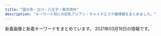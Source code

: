 ```yaml
---
title: "国分寺・立川・八王子・東京郊外"
description: "キーワード別にの巨乳アジアン・チャイナエステ嬢情報をまとめました。"
---
```


新着画像と新着キーワードをまとめています。
2021年03月16日の情報です。

<DmmAffiliateIns />
<KeywordTable
  shops={
    [
    {
        "url": "http://eurynome-est.xyz/",
        "name": "\u6ce1\u59eb",
        "station": "JR\u62dd\u5cf6\u99c5\u5357\u53e3",
        "keywords": {
            "87": 2,
            "E": 2,
            "86": 7,
            "C": 1,
            "D": 6
        },
        "img_links": [
            "http://eurynome-est.xyz/images/nav-003.png",
            "http://eurynome-est.xyz/images/cg07.jpg",
            "http://eurynome-est.xyz/images/cg01.jpg",
            "http://eurynome-est.xyz/images/cg06.jpg",
            "http://eurynome-est.xyz/images/nav-005.png",
            "http://eurynome-est.xyz/images/top001.png",
            "http://eurynome-est.xyz/images/nav-004.png",
            "http://eurynome-est.xyz/images/nav-002.png",
            "http://eurynome-est.xyz/images/cg08.jpg",
            "http://eurynome-est.xyz/images/cg02.jpg",
            "http://eurynome-est.xyz/images/cg09.jpg",
            "http://eurynome-est.xyz/images/tel.png",
            "http://eurynome-est.xyz/images/cg04.jpg",
            "http://eurynome-est.xyz/images/cg03.jpg",
            "http://eurynome-est.xyz/images/nav-006.png",
            "http://eurynome-est.xyz/images/no.png",
            "http://eurynome-est.xyz/images/nav-001.png",
            "http://eurynome-est.xyz/images/cg05.jpg"
        ]
    },
    {
        "station": "\u79cb\u6d25\u99c5\u5357\u53e3",
        "keywords": {
            "86": 5,
            "D": 6,
            "C": 13,
            "80": 1
        },
        "img_links": [
            "http://www.miki-es.info/style/images/end.jpg",
            "http://www.miki-es.info/staff/s06.jpg",
            "http://www.miki-es.info/style/images/staff_line.png",
            "http://www.miki-es.info/staff/s01.jpg",
            "http://www.miki-es.info/staff/s04.jpg",
            "http://www.miki-es.info/staff/s03.jpg",
            "http://www.miki-es.info/images/aaa.png",
            "http://www.miki-es.info/style/images/girl-z2.jpg",
            "http://www.miki-es.info/staff/s02.jpg",
            "http://www.miki-es.info/style/images/top.png",
            "http://www.miki-es.info/style/images/girl-z1.jpg",
            "http://www.miki-es.info/style/images/bj3.png",
            "http://www.miki-es.info/staff/s05.jpg"
        ],
        "url": "http://www.miki-es.info",
        "name": "\u7f8e\u59eb"
    },
    {
        "name": "\u7d2b\u967d\u82b1",
        "img_links": [
            "http://e-hachiouji.com/images/g5.jpg",
            "http://e-hachiouji.com/images/g7.jpg",
            "http://e-hachiouji.com/images/banna3.jpg",
            "http://e-hachiouji.com/images/g3.jpg",
            "http://e-hachiouji.com/images/g8.jpg",
            "http://e-hachiouji.com/images/ringo.jpg",
            "http://e-hachiouji.com/images/top1.jpg",
            "http://e-hachiouji.com/images/g2.jpg",
            "http://e-hachiouji.com/images/index-staff.png",
            "http://e-hachiouji.com/images/mobel.jpg",
            "http://e-hachiouji.com/images/g4.jpg",
            "http://e-hachiouji.com/images/g6.jpg",
            "http://e-hachiouji.com/images/g10.jpg",
            "http://e-hachiouji.com/images/g9.jpg",
            "http://e-hachiouji.com/images/banna1.jpg",
            "http://e-hachiouji.com/images/nana3.jpg",
            "http://e-hachiouji.com/images/banna2.jpg"
        ],
        "keywords": {
            "C": 8
        },
        "url": "http://e-hachiouji.com/",
        "station": "JR\u516b\u738b\u5b50\u99c5\u5317\u53e3"
    },
    {
        "url": "https://www.akasuriya.org/",
        "keywords": {},
        "name": "\u30a2\u30ab\u30b9\u30ea\u5c4b",
        "img_links": [
            "https://static.wixstatic.com/media/49fc95_0f2106c630074f6dbce7d28fd3f5bc84~mv2_d_6000_3376_s_4_2.jpg",
            "https://static.wixstatic.com/media/49fc95_2899b6e0ea7a4cc7b95b99f6fe67d30e~mv2_d_3801_2207_s_2.jpeg",
            "https://static.wixstatic.com/media/49fc95_444f73c8dba945fab71a1648f25a9e58~mv2_d_6000_3376_s_4_2.jpg",
            "https://static.wixstatic.com/media/cda177_ff0f23b7b7ab47e5a5504bddb2fee88a~mv2_d_7040_3733_s_4_2.jpg",
            "https://static.wixstatic.com/media/cda177_97b39967e0fb4860b7ddf1b402516741~mv2_d_5760_3840_s_4_2.jpg"
        ],
        "station": "JR\u516b\u738b\u5b50\u99c5\u5317\u53e3"
    },
    {
        "keywords": {
            "D": 36,
            "E": 24,
            "C": 48,
            "85": 24,
            "90": 36,
            "83": 48,
            "87": 24
        },
        "station": "JR\u7acb\u5ddd\u99c5\u5357\u53e3",
        "name": "LUCKY",
        "img_links": [
            "http://lucky.sphere.sc/2/uploadimg/1589888939.jpg",
            "http://lucky.sphere.sc/2/uploadimg/1565558725.jpg",
            "http://lucky.sphere.sc/2/uploadimg/1614050682.jpeg",
            "http://lucky.sphere.sc/2/uploadimg/1597029716.jpg",
            "http://lucky.sphere.sc/2/uploadimg/1593756798.jpg",
            "http://lucky.sphere.sc/2/uploadimg/1611296691.jpeg",
            "http://lucky.sphere.sc/2/uploadimg/1593756884.jpg",
            "http://lucky.sphere.sc/int1.png",
            "http://lucky.sphere.sc/2/uploadimg/1565950572.jpg",
            "http://lucky.sphere.sc/dozdLZQPkhPUwC2.png",
            "http://lucky.sphere.sc/2/uploadimg/1615705956.jpeg",
            "http://lucky.sphere.sc/2/uploadimg/1574764277.jpg",
            "https://LUCKY.pwchp.com/images/vis_theptframe.png",
            "http://lucky.sphere.sc/vis_theptframe.png",
            "http://lucky.sphere.sc/2/uploadimg/1596225793.jpg"
        ],
        "url": "http://lucky.sphere.sc/"
    },
    {
        "station": "\u6e05\u702c\u99c5\u5357\u53e3",
        "keywords": {
            "\u80f8": 1,
            "88": 1,
            "D": 5,
            "85": 2,
            "86": 2
        },
        "img_links": [
            "http://www.sh-rirakw.xyz/plus/images/001.jpg",
            "http://www.sh-rirakw.xyz/images/girlx_top.png",
            "http://www.sh-rirakw.xyz/plus/images/002.jpg",
            "http://www.sh-rirakw.xyz/uploads/190727/1-1ZHG456351U.jpg",
            "http://www.sh-rirakw.xyz/images/right_top.png",
            "http://www.sh-rirakw.xyz/plus/images/004.jpg",
            "http://www.sh-rirakw.xyz/images/004.jpg",
            "http://www.sh-rirakw.xyz/uploads/190727/1-1ZHG50JV35.jpg",
            "http://www.sh-rirakw.xyz/images/right_bottom.png",
            "http://www.sh-rirakw.xyz/images/girl_top.png",
            "http://www.sh-rirakw.xyz/images/girl_03.png",
            "http://www.sh-rirakw.xyz/images/003.jpg",
            "http://www.sh-rirakw.xyz/uploads/201203/1-2012030U52J62.jpg",
            "http://www.sh-rirakw.xyz/images/nei_03.png",
            "http://www.sh-rirakw.xyz/images/nei_01.png",
            "http://www.sh-rirakw.xyz/uploads/201016/1-20101613534H12.jpg",
            "http://www.sh-rirakw.xyz/uploads/210316/1-210316150332317.jpg",
            "http://www.sh-rirakw.xyz/images/shishu_03.jpg",
            "http://www.sh-rirakw.xyz/images/shishu_01.jpg",
            "http://www.sh-rirakw.xyz/uploads/200530/1-200530142Ja58.jpg",
            "http://www.sh-rirakw.xyz/uploads/210316/1-210316150424P3.jpg",
            "http://www.sh-rirakw.xyz/images/001.jpg",
            "http://www.sh-rirakw.xyz/images/girl_01.png",
            "http://www.sh-rirakw.xyz/images/pagetop.png",
            "http://www.sh-rirakw.xyz/plus/images/003.jpg",
            "http://www.sh-rirakw.xyz/images/002.jpg",
            "http://www.sh-rirakw.xyz/images/tite-staff.png",
            "http://www.sh-rirakw.xyz/images/news_top.jpg"
        ],
        "url": "http://www.sh-rirakw.xyz/",
        "name": "\u7e01"
    },
    {
        "station": "\u6771\u5927\u548c\u5e02\u99c5",
        "img_links": [
            "http://beauty-est.tokyo/images/cg01.jpg",
            "http://beauty-est.tokyo/images/cg04.jpg",
            "http://beauty-est.tokyo/images/now-printing.jpg",
            "http://beauty-est.tokyo/images/mi.jpg",
            "http://beauty-est.tokyo/images/cg02.jpg",
            "http://beauty-est.tokyo/images/cg03.jpg",
            "http://beauty-est.tokyo/images/ri.jpg"
        ],
        "keywords": {
            "E": 2,
            "D": 4,
            "86": 8
        },
        "url": "http://beauty-est.tokyo/",
        "name": "Be"
    },
    {
        "name": "\u821e",
        "station": "JR\u56fd\u7acb\u99c5\u5357\u53e3",
        "img_links": [
            "http://www.kunitachi-mai.info/gals/yuri1.jpg",
            "http://www.kunitachi-mai.info/gals/morika1.jpg",
            "http://www.kunitachi-mai.info/images/img4.jpg",
            "http://www.kunitachi-mai.info/gals/risa1.jpg",
            "http://www.kunitachi-mai.info/gals/aya1.jpg",
            "http://www.kunitachi-mai.info/images/qr.jpg",
            "http://www.kunitachi-mai.info/gals/mirai1.jpg",
            "http://www.kunitachi-mai.info/gals/miho1.jpg",
            "http://www.kunitachi-mai.info/images/img3.jpg",
            "http://www.kunitachi-mai.info/gals/sora1.jpg",
            "http://www.kunitachi-mai.info/gals/mina1.jpg",
            "http://www.kunitachi-mai.info/gals/riri1.jpg",
            "http://www.kunitachi-mai.info/gals/hitomi1.jpg",
            "http://www.kunitachi-mai.info/images/img1.jpg",
            "http://www.kunitachi-mai.info/gals/yuyu1.jpg",
            "http://www.kunitachi-mai.info/images/img2.jpg",
            "http://www.kunitachi-mai.info/images/kp01.jpg",
            "http://www.kunitachi-mai.info/i/images/top.jpg",
            "http://www.kunitachi-mai.info/gals/emi1.jpg",
            "http://www.kunitachi-mai.info/gals/rina1.jpg"
        ],
        "keywords": {
            "D": 1,
            "E": 1
        },
        "url": "http://www.kunitachi-mai.info/"
    },
    {
        "keywords": {
            "87": 40,
            "E": 8,
            "D": 64,
            "86": 24,
            "90": 8,
            "88": 8,
            "G": 8
        },
        "img_links": [
            "http://www.acacia-esthe.xyz/files/018-03.jpg",
            "http://www.acacia-esthe.xyz/photo_news/upimg/50191601270063b678_0.jpg",
            "http://www.acacia-esthe.xyz/files/057-02.jpg",
            "http://www.acacia-esthe.xyz/photo_news/upimg/649415fea96d7e261c_1.jpg",
            "http://www.acacia-esthe.xyz/photo_news/upimg/428235f3e1b3ed5310_1.jpg",
            "http://www.acacia-esthe.xyz/photo_news/upimg/108325f30b0d7707df_2.jpg",
            "http://www.acacia-esthe.xyz/files/018.jpg",
            "http://www.acacia-esthe.xyz/photo_news/upimg/560005fdc600b20296_0.jpg",
            "http://www.acacia-esthe.xyz/files/010-02.jpg",
            "http://www.acacia-esthe.xyz/photo_news/upimg/1214060277a5d889c4_1.jpg",
            "http://www.acacia-esthe.xyz/images/slider-img002.jpg",
            "http://www.acacia-esthe.xyz/images/m1.jpg",
            "http://www.acacia-esthe.xyz/files/026.jpg",
            "http://www.acacia-esthe.xyz/photo_news/upimg/305955f586f7349b92_0.jpg",
            "http://www.acacia-esthe.xyz/files/016.jpg",
            "http://www.acacia-esthe.xyz/files/010.jpg",
            "http://www.acacia-esthe.xyz/images/slider-img001.jpg",
            "http://www.acacia-esthe.xyz/photo_news/upimg/276675f96556f0e939_0.jpg",
            "http://www.acacia-esthe.xyz/images/b-tel.png",
            "http://www.acacia-esthe.xyz/files/020-03.jpg",
            "http://www.acacia-esthe.xyz/photo_news/upimg/973306007dffc8c097_0.jpg",
            "http://www.acacia-esthe.xyz/files/046-02.jpg",
            "http://www.acacia-esthe.xyz/files/058-02.jpg",
            "http://www.acacia-esthe.xyz/images/rsubt3.png",
            "http://www.acacia-esthe.xyz/files/016-02.jpg",
            "http://www.acacia-esthe.xyz/photo_news/upimg/933655f7e9d5233bf3_0.jpg",
            "http://www.acacia-esthe.xyz/files/046-03.jpg",
            "http://www.acacia-esthe.xyz/photo_news/upimg/108325f30b0d7707df_1.jpg",
            "http://www.acacia-esthe.xyz/files/022-03.jpg",
            "http://www.acacia-esthe.xyz/photo_news/upimg/48717600681f585301_1.jpg",
            "http://www.acacia-esthe.xyz/photo_news/upimg/48717600681f585301_0.jpg",
            "http://www.acacia-esthe.xyz/files/046.jpg",
            "http://www.acacia-esthe.xyz/photo_news/upimg/629605f4f0bd5862a3_0.jpg",
            "http://www.acacia-esthe.xyz/images/b-online.png",
            "http://www.acacia-esthe.xyz/images/tel2.png",
            "http://www.acacia-esthe.xyz/files/058.jpg",
            "http://www.acacia-esthe.xyz/photo_news/upimg/108325f30b0d7707df_0.jpg",
            "http://www.acacia-esthe.xyz/files/016-03.jpg",
            "http://www.acacia-esthe.xyz/photo_news/upimg/366055fe4359a2cfcc_0.jpg",
            "http://www.acacia-esthe.xyz/images/rsubt2.png",
            "http://www.acacia-esthe.xyz/images/m4.jpg",
            "http://www.acacia-esthe.xyz/files/019-02.jpg",
            "http://www.acacia-esthe.xyz/photo_news/upimg/182485f9278b7b5be0_0.jpg",
            "http://www.acacia-esthe.xyz/images/rsubt5.png",
            "http://www.acacia-esthe.xyz/images/rsubt6.png",
            "http://www.acacia-esthe.xyz/photo_news/upimg/428235f3e1b3ed5310_2.jpg",
            "http://www.acacia-esthe.xyz/photo_news/upimg/428235f3e1b3ed5310_0.jpg",
            "http://www.acacia-esthe.xyz/files/018-02.jpg",
            "http://www.acacia-esthe.xyz/files/058-03.jpg",
            "http://www.acacia-esthe.xyz/photo_news/upimg/265645facbaac2237d_1.jpg",
            "http://www.acacia-esthe.xyz/photo_news/upimg/86230600a4d51c82db_0.jpg",
            "http://www.acacia-esthe.xyz/files/022-02.jpg",
            "http://www.acacia-esthe.xyz/files/020-02.jpg",
            "http://www.acacia-esthe.xyz/files/026-03.jpg",
            "http://www.acacia-esthe.xyz/photo_news/upimg/446725f1148f108dd5_1.jpg",
            "http://www.acacia-esthe.xyz/images/line.jpg",
            "http://www.acacia-esthe.xyz/photo_news/upimg/782565f9fe21f75b1b_1.jpg",
            "http://www.acacia-esthe.xyz/files/057.jpg",
            "http://www.acacia-esthe.xyz/files/022.jpg",
            "http://www.acacia-esthe.xyz/images/m3.jpg",
            "http://www.acacia-esthe.xyz/files/019-03.jpg",
            "http://www.acacia-esthe.xyz/images/rsubt4.png",
            "http://www.acacia-esthe.xyz/photo_news/upimg/1214060277a5d889c4_0.jpg",
            "http://www.acacia-esthe.xyz/files/020.jpg",
            "http://www.acacia-esthe.xyz/photo_news/upimg/802615f9368ac5df7c_0.jpg",
            "http://www.acacia-esthe.xyz/files/026-02.jpg",
            "http://www.acacia-esthe.xyz/photo_news/upimg/1512360372513f05b4_0.jpg",
            "http://www.acacia-esthe.xyz/images/m6.jpg",
            "http://www.acacia-esthe.xyz/images/rsubt1.png",
            "http://www.acacia-esthe.xyz/photo_news/upimg/649415fea96d7e261c_0.jpg",
            "http://www.acacia-esthe.xyz/photo_news/upimg/893105f2ce75940fb1_0.jpg",
            "http://www.acacia-esthe.xyz/images/rsubt7.png",
            "http://www.acacia-esthe.xyz/photo_news/upimg/69285600e1199e7dc8_1.jpg",
            "http://www.acacia-esthe.xyz/photo_news/upimg/34811604f03df2d8a5_0.jpg",
            "http://www.acacia-esthe.xyz/photo_news/upimg/380705fcdc28b76e14_0.jpg",
            "http://www.acacia-esthe.xyz/files/019.jpg",
            "http://www.acacia-esthe.xyz/files/057-03.jpg",
            "http://www.acacia-esthe.xyz/photo_news/upimg/305955f586f7349b92_1.jpg",
            "http://www.acacia-esthe.xyz/images/m2.jpg",
            "http://www.acacia-esthe.xyz/photo_news/upimg/380705fcdc28b76e14_1.jpg",
            "http://www.acacia-esthe.xyz/photo_news/upimg/446725f1148f108dd5_0.jpg",
            "http://www.acacia-esthe.xyz/files/010-03.jpg",
            "http://www.acacia-esthe.xyz/photo_news/upimg/380705fcdc28b76e14_2.jpg"
        ],
        "station": "\u6e05\u702c\u99c5\u5317\u53e3",
        "name": "\u30a2\u30ab\u30b7\u30a2",
        "url": "http://www.acacia-esthe.xyz/"
    },
    {
        "url": "https://sweet-love.xyz.mn/",
        "name": "Sweet love",
        "keywords": {
            "D": 8,
            "C": 16,
            "87": 3,
            "85": 5
        },
        "station": "\u6e05\u702c\u99c5\u5317\u53e3",
        "img_links": [
            "https://sweet-love.xyz.mn/photos/sites/76/2021/01/2021020219091971.jpg",
            "https://sweet-love.xyz.mn/photos/sites/76/2020/11/2020111210044418.jpg",
            "https://sweet-love.xyz.mn/images/top.png",
            "https://sweet-love.xyz.mn/images/news.jpg",
            "https://sweet-love.xyz.mn/images/room3.jpg",
            "https://sweet-love.xyz.mn/photos/sites/76/2021/03/2021031018095670.jpg",
            "https://sweet-love.xyz.mn/images/s_link.jpg",
            "https://sweet-love.xyz.mn/images/s_staff.jpg",
            "https://sweet-love.xyz.mn/images/bjs2.jpg",
            "https://sweet-love.xyz.mn/photos/sites/76/2020/11/2020111108440477.jpg",
            "https://sweet-love.xyz.mn/photos/sites/76/2021/01/202101151715002.jpg",
            "https://sweet-love.xyz.mn/images/mobile.jpg",
            "https://sweet-love.xyz.mn/images/mail.jpg",
            "https://sweet-love.xyz.mn/images/bjs.jpg",
            "https://sweet-love.xyz.mn/images/girl-z2.jpg",
            "https://sweet-love.xyz.mn/photos/sites/76/2020/11/2020111210244955.jpg",
            "https://sweet-love.xyz.mn/images/girl-z1.jpg",
            "https://sweet-love.xyz.mn/photos/sites/76/2020/11/2020111210034766.jpg",
            "https://sweet-love.xyz.mn/images/room1.jpg",
            "https://sweet-love.xyz.mn/images/room4.jpg",
            "https://sweet-love.xyz.mn/images/room2.jpg",
            "https://sweet-love.xyz.mn/photos/sites/76/2020/12/2020121513294186.jpg"
        ]
    },
    {
        "station": "JR\u65b0\u79cb\u6d25\u99c5",
        "name": "Aroma Pure",
        "url": "http://uimopgh.xyz/",
        "img_links": [
            "http://uimopgh.xyz/static/picture/eputr6bhw8dj2l1.jpg",
            "http://uimopgh.xyz/uploads/201029/1-2010291113422J.jpg",
            "http://uimopgh.xyz/uploads/201028/1-20102Q2515NB.jpg",
            "http://uimopgh.xyz/static/picture/sxiipvuhchfndhi.jpg",
            "http://uimopgh.xyz/static/picture/xflkoxorbu5grzm.jpg",
            "http://uimopgh.xyz/static/picture/g-18-1-825x510.png",
            "http://uimopgh.xyz/static/picture/4ukiopgrtlrtare.png",
            "http://uimopgh.xyz/uploads/201029/1-201029111330B3.jpg",
            "http://uimopgh.xyz/uploads/201030/1-201030103956393.jpg",
            "http://uimopgh.xyz/uploads/201029/1-201029111354604.jpg",
            "http://uimopgh.xyz/uploads/201028/1-20102Q25212418.jpg",
            "http://uimopgh.xyz/uploads/201029/1-20102911131QE.jpg",
            "http://uimopgh.xyz/uploads/201029/1-201029111405923.jpg",
            "http://uimopgh.xyz/uploads/201029/1-20102911130K00.jpg",
            "http://uimopgh.xyz/static/picture/vis_theptframe.png",
            "http://uimopgh.xyz/uploads/201029/1-20102911141G32.jpg",
            "http://uimopgh.xyz/static/picture/icon_new.png",
            "http://uimopgh.xyz/uploads/201028/1-20102Q25105205.jpg",
            "http://uimopgh.xyz/uploads/201029/1-2010291F00E16.jpg"
        ],
        "keywords": {
            "\u30bb\u30af\u30b7\u30fc": 1,
            "H": 1,
            "G": 1
        }
    },
    {
        "img_links": [
            "http://www.yumenouti.xyz/images/nav/lanmu-t-sys.jpg",
            "http://www.yumenouti.xyz/images/staff/yuyu.jpg",
            "http://www.yumenouti.xyz/images/images/awaawa_05.jpg",
            "http://www.yumenouti.xyz/images/nav/lanmu-t-st.jpg",
            "http://www.yumenouti.xyz/images/index-hituji_22.jpg",
            "http://www.yumenouti.xyz/images/images/awaawa_03.jpg",
            "http://www.yumenouti.xyz/images/staff/7/sari.png",
            "http://www.yumenouti.xyz/images/staff/13.png",
            "http://www.yumenouti.xyz/images/images/awaawa_09.jpg",
            "http://www.yumenouti.xyz/images/staff/7/sakura.png",
            "http://www.yumenouti.xyz/images/index-hituji_07.jpg",
            "http://www.yumenouti.xyz/images/images/awaawa_11.jpg",
            "http://www.yumenouti.xyz/images/index-hituji_13.jpg",
            "http://www.yumenouti.xyz/images/index-hituji_18.jpg",
            "http://www.yumenouti.xyz/images/sys/lanmu-zi-s7.png",
            "http://www.yumenouti.xyz/images/index-hituji_02.jpg",
            "http://www.yumenouti.xyz/images/staff/miki.jpg",
            "http://www.yumenouti.xyz/images/nav/lanmu-t-job.jpg",
            "http://www.yumenouti.xyz/psd/index_off.jpg",
            "http://www.yumenouti.xyz/images/index-hituji_09.jpg"
        ],
        "station": "\u4fdd\u8c37\u99c5\u5357\u53e3",
        "url": "http://www.yumenouti.xyz/",
        "name": "\u5922\u306e\u5bb6",
        "keywords": {}
    },
    {
        "station": "JR\u7acb\u5ddd\u99c5\u5357\u53e3",
        "img_links": [
            "http://massage-est.tokyo/images/cg061.jpg",
            "http://massage-est.tokyo/images/rsubt7.png",
            "http://massage-est.tokyo/images/m3.jpg",
            "http://massage-est.tokyo/images/m2.jpg",
            "http://massage-est.tokyo/images/cg12.jpg",
            "http://massage-est.tokyo/images/tel2.png",
            "http://massage-est.tokyo/images/cg02.jpg",
            "http://massage-est.tokyo/images/rsubt1.png",
            "http://massage-est.tokyo/images/m4.jpg",
            "http://massage-est.tokyo/images/m6.jpg",
            "http://massage-est.tokyo/images/cg13.jpg",
            "http://massage-est.tokyo/images/cg101.jpg",
            "http://massage-est.tokyo/images/cg08.jpg",
            "http://massage-est.tokyo/images/m1.jpg",
            "http://massage-est.tokyo/images/cg10.jpg",
            "http://massage-est.tokyo/images/cg031.jpg",
            "http://massage-est.tokyo/images/cg06.jpg",
            "http://massage-est.tokyo/images/cg01.jpg",
            "http://massage-est.tokyo/images/cg03.jpg",
            "http://massage-est.tokyo/images/cg07.jpg",
            "http://massage-est.tokyo/images/cg131.jpg",
            "http://massage-est.tokyo/images/rsubt6.png",
            "http://massage-est.tokyo/images/cg09.jpg",
            "http://massage-est.tokyo/images/cg132.jpg",
            "http://massage-est.tokyo/images/slider-img002.jpg",
            "http://massage-est.tokyo/images/rsubt2.png",
            "http://massage-est.tokyo/images/rsubt4.png",
            "http://massage-est.tokyo/images/b-tel.png",
            "http://massage-est.tokyo/images/rsubt5.png",
            "http://massage-est.tokyo/images/cg04.jpg",
            "http://massage-est.tokyo/images/cg11.jpg",
            "http://massage-est.tokyo/images/slider-img001.jpg",
            "http://massage-est.tokyo/images/rsubt3.png",
            "http://massage-est.tokyo/images/cg05.jpg"
        ],
        "url": "http://massage-est.tokyo/",
        "name": "S Body",
        "keywords": {
            "D": 84,
            "C": 18,
            "85": 8,
            "86": 94
        }
    },
    {
        "img_links": [
            "http://www.girls.esjp.info/img/rsubt7.png",
            "http://www.girls.esjp.info/files/002.jpg",
            "http://www.girls.esjp.info/files/001.jpg",
            "http://www.girls.esjp.info/img/head.jpg",
            "http://www.girls.esjp.info/files/007-03.jpg",
            "http://www.girls.esjp.info/files/021.jpg",
            "http://www.girls.esjp.info/img/rsubt5.png",
            "http://www.girls.esjp.info/files/010-02.jpg",
            "http://www.girls.esjp.info/files/005-02.jpg",
            "http://www.girls.esjp.info/files/044.jpg",
            "http://www.girls.esjp.info/files/001-02.jpg",
            "http://www.girls.esjp.info/files/026-03.jpg",
            "http://www.girls.esjp.info/files/003-03.jpg",
            "http://www.girls.esjp.info/img/rsubt6.png",
            "http://www.girls.esjp.info/files/028.jpg",
            "http://www.girls.esjp.info/files/012-02.jpg",
            "http://www.girls.esjp.info/img/staff_bottom.jpg",
            "http://www.girls.esjp.info/files/003-02.jpg",
            "http://www.girls.esjp.info/files/012.jpg",
            "http://www.girls.esjp.info/img/rsubt1.png",
            "http://www.girls.esjp.info/files/002-02.jpg",
            "http://www.girls.esjp.info/img/rsubt2.png",
            "http://www.girls.esjp.info/files/043.jpg",
            "http://www.girls.esjp.info/files/007.jpg",
            "http://www.girls.esjp.info/files/005.jpg",
            "http://www.girls.esjp.info/files/013-03.jpg",
            "http://www.girls.esjp.info/files/001-03.jpg",
            "http://www.girls.esjp.info/files/007-02.jpg",
            "http://www.girls.esjp.info/files/028-03.jpg",
            "http://www.girls.esjp.info/files/010-03.jpg",
            "http://www.girls.esjp.info/files/043-03.jpg",
            "http://www.girls.esjp.info/files/010.jpg",
            "http://www.girls.esjp.info/img/rsubt4.png",
            "http://www.girls.esjp.info/files/002-03.jpg",
            "http://www.girls.esjp.info/files/044-03.jpg",
            "http://www.girls.esjp.info/img/rsubt3.png",
            "http://www.girls.esjp.info/img/telpnone.png",
            "http://www.girls.esjp.info/files/026-02.jpg",
            "http://www.girls.esjp.info/files/043-02.jpg",
            "http://www.girls.esjp.info/files/013-02.jpg",
            "http://www.girls.esjp.info/files/021-02.jpg",
            "http://www.girls.esjp.info/files/005-03.jpg",
            "http://www.girls.esjp.info/img/staff_top.jpg",
            "http://www.girls.esjp.info/files/026.jpg",
            "http://www.girls.esjp.info/files/044-02.jpg",
            "http://www.girls.esjp.info/files/012-03.jpg",
            "http://www.girls.esjp.info/files/021-03.jpg",
            "http://www.girls.esjp.info/img/sys.jpg",
            "http://www.girls.esjp.info/files/028-02.jpg",
            "http://www.girls.esjp.info/files/003.jpg",
            "http://www.girls.esjp.info/files/013.jpg"
        ],
        "url": "http://www.girls.esjp.info/",
        "name": "Girls",
        "keywords": {
            "89": 1,
            "86": 2,
            "E": 1,
            "87": 6,
            "D": 7,
            "C": 8,
            "F": 2,
            "85": 1,
            "90": 1
        },
        "station": "JR\u56fd\u5206\u5bfa\u99c5\u5357\u53e3"
    },
    {
        "url": "http://www.mermaid-kokubunji.com/",
        "station": "JR\u56fd\u5206\u5bfa\u99c5\u5357\u53e3",
        "name": "Mermaid\uff5e\u30de\u30fc\u30e1\u30a4\u30c9\uff5e",
        "keywords": {
            "88": 4,
            "C": 8,
            "86": 44,
            "E": 4,
            "85": 4,
            "87": 24,
            "D": 64
        },
        "img_links": [
            "http://www.mermaid-kokubunji.com/files/037-02.jpg",
            "http://www.mermaid-kokubunji.com/files/033.jpg",
            "http://www.mermaid-kokubunji.com/files/041-03.jpg",
            "http://www.mermaid-kokubunji.com/files/042-03.jpg",
            "http://www.mermaid-kokubunji.com/images/top.png",
            "http://www.mermaid-kokubunji.com/files/036.jpg",
            "http://www.mermaid-kokubunji.com/files/034.jpg",
            "http://www.mermaid-kokubunji.com/images/b3.jpg",
            "http://www.mermaid-kokubunji.com/files/020-02.jpg",
            "http://www.mermaid-kokubunji.com/files/022-03.jpg",
            "http://www.mermaid-kokubunji.com/files/040-03.jpg",
            "http://www.mermaid-kokubunji.com/files/032-02.jpg",
            "http://www.mermaid-kokubunji.com/files/019-02.jpg",
            "http://www.mermaid-kokubunji.com/files/042-02.jpg",
            "http://www.mermaid-kokubunji.com/files/020.jpg",
            "http://www.mermaid-kokubunji.com/files/040-02.jpg",
            "http://www.mermaid-kokubunji.com/files/036-03.jpg",
            "http://www.mermaid-kokubunji.com/files/037.jpg",
            "http://www.mermaid-kokubunji.com/images/interior_bg.png",
            "http://www.mermaid-kokubunji.com/files/030-03.jpg",
            "http://www.mermaid-kokubunji.com/images/h1.png",
            "http://www.mermaid-kokubunji.com/images/ta.png",
            "http://www.mermaid-kokubunji.com/files/038.jpg",
            "http://www.mermaid-kokubunji.com/files/038-02.jpg",
            "http://www.mermaid-kokubunji.com/files/025-03.jpg",
            "http://www.mermaid-kokubunji.com/files/025.jpg",
            "http://www.mermaid-kokubunji.com/images/b4.jpg",
            "http://www.mermaid-kokubunji.com/files/038-03.jpg",
            "http://www.mermaid-kokubunji.com/files/041-02.jpg",
            "http://www.mermaid-kokubunji.com/files/033-03.jpg",
            "http://www.mermaid-kokubunji.com/files/040.jpg",
            "http://www.mermaid-kokubunji.com/files/021-03.jpg",
            "http://www.mermaid-kokubunji.com/files/019.jpg",
            "http://www.mermaid-kokubunji.com/files/034-02.jpg",
            "http://www.mermaid-kokubunji.com/files/036-02.jpg",
            "http://www.mermaid-kokubunji.com/files/041.jpg",
            "http://www.mermaid-kokubunji.com/images/b5.jpg",
            "http://www.mermaid-kokubunji.com/images/goback.jpg",
            "http://www.mermaid-kokubunji.com/files/025-02.jpg",
            "http://www.mermaid-kokubunji.com/files/039-02.jpg",
            "http://www.mermaid-kokubunji.com/files/043-03.jpg",
            "http://www.mermaid-kokubunji.com/files/039-03.jpg",
            "http://www.mermaid-kokubunji.com/images/staff.png",
            "http://www.mermaid-kokubunji.com/files/021.jpg",
            "http://www.mermaid-kokubunji.com/files/037-03.jpg",
            "http://www.mermaid-kokubunji.com/images/interior.png",
            "http://www.mermaid-kokubunji.com/files/026-03.jpg",
            "http://www.mermaid-kokubunji.com/images/b1.png",
            "http://www.mermaid-kokubunji.com/files/026.jpg",
            "http://www.mermaid-kokubunji.com/files/032.jpg",
            "http://www.mermaid-kokubunji.com/files/026-02.jpg",
            "http://www.mermaid-kokubunji.com/files/017-03.jpg",
            "http://www.mermaid-kokubunji.com/files/034-03.jpg",
            "http://www.mermaid-kokubunji.com/files/033-02.jpg",
            "http://www.mermaid-kokubunji.com/files/043.jpg",
            "http://www.mermaid-kokubunji.com/files/017-02.jpg",
            "http://www.mermaid-kokubunji.com/files/019-03.jpg",
            "http://www.mermaid-kokubunji.com/files/039.jpg",
            "http://www.mermaid-kokubunji.com/files/030.jpg",
            "http://www.mermaid-kokubunji.com/files/043-02.jpg",
            "http://www.mermaid-kokubunji.com/files/021-02.jpg",
            "http://www.mermaid-kokubunji.com/images/mobile.png",
            "http://www.mermaid-kokubunji.com/files/022-02.jpg",
            "http://www.mermaid-kokubunji.com/images/b2.jpg",
            "http://www.mermaid-kokubunji.com/files/022.jpg",
            "http://www.mermaid-kokubunji.com/files/032-03.jpg",
            "http://www.mermaid-kokubunji.com/files/020-03.jpg",
            "http://www.mermaid-kokubunji.com/files/030-02.jpg",
            "http://www.mermaid-kokubunji.com/files/042.jpg",
            "http://www.mermaid-kokubunji.com/files/017.jpg"
        ]
    },
    {
        "station": "\u82b1\u5c0f\u91d1\u4e95\u99c5\u5317\u53e3",
        "name": "\u5922",
        "img_links": [
            "http://www.flove.link/img/ena2.jpg",
            "http://www.flove.link/images/head.jpg",
            "http://www.flove.link/images/interior_t.jpg",
            "http://www.flove.link/images/int2.png",
            "http://www.flove.link/img/sakura1.jpg",
            "http://www.flove.link/img/yumi1.jpg",
            "http://www.flove.link/images/mobile.jpg",
            "http://www.flove.link/images/9.jpg",
            "http://www.flove.link/images/1.jpg",
            "http://www.flove.link/images/sys2.png",
            "http://www.flove.link/images/s1.png",
            "http://www.flove.link/images/tel.jpg",
            "http://www.flove.link/img/rina1.jpg",
            "http://www.flove.link/images/sys1.png",
            "http://www.flove.link/images/staff_t.jpg",
            "http://www.flove.link/images/info.png",
            "http://www.flove.link/img/ena1.jpg",
            "http://www.flove.link/img/sakura3.jpg",
            "http://www.flove.link/img/sakura4.jpg",
            "http://www.flove.link/images/3.jpg",
            "http://www.flove.link/images/int1.png",
            "http://www.flove.link/img/sakura2.jpg",
            "http://www.flove.link/images/2.jpg",
            "http://www.flove.link/images/news.jpg"
        ],
        "keywords": {},
        "url": "http://www.flove.link/"
    },
    {
        "station": "JR\u516b\u738b\u5b50\u99c5\u5357\u53e3",
        "name": "\u5b89\u5fc3\u82d1",
        "img_links": [
            "http://www.ai-es.info/img/emi.jpg",
            "http://www.ai-es.info/images/s2.png",
            "http://www.ai-es.info/img/rei.jpg",
            "http://www.ai-es.info/images/b1.png",
            "http://www.ai-es.info/images/rem.jpg",
            "http://www.ai-es.info/images/topgirl.jpg",
            "http://www.ai-es.info/img/aya.jpg",
            "http://www.ai-es.info/images/staff_t.png",
            "http://www.ai-es.info/images/news.jpg",
            "http://www.ai-es.info/img/aya1.jpg",
            "http://www.ai-es.info/images/interior.png",
            "http://www.ai-es.info/images/interior_t.png",
            "http://www.ai-es.info/img/momo1.jpg",
            "http://www.ai-es.info/img/emi1.jpg",
            "http://www.ai-es.info/images/mobile.jpg",
            "http://www.ai-es.info/img/momo.jpg",
            "http://www.ai-es.info/img/rei2.jpg",
            "http://www.ai-es.info/img/mimi1.jpg",
            "http://www.ai-es.info/img/momo2.jpg",
            "http://www.ai-es.info/img/yumi1.jpg",
            "http://www.ai-es.info/img/momo3.jpg",
            "http://www.ai-es.info/img/yumi.jpg",
            "http://www.ai-es.info/images/head.jpg",
            "http://www.ai-es.info/img/mimi2.jpg",
            "http://www.ai-es.info/img/rei1.jpg",
            "http://www.ai-es.info/images/b2.png",
            "http://www.ai-es.info/images/s1.jpg",
            "http://www.ai-es.info/img/mimi.jpg"
        ],
        "keywords": {
            "84": 2,
            "86": 1,
            "88": 1,
            "87": 2
        },
        "url": "http://www.ai-es.info/"
    },
    {
        "url": "http://www.iyashiplus.iesjp.com/",
        "img_links": [
            "http://www.iyashiplus.iesjp.com/files/005.jpg",
            "http://www.iyashiplus.iesjp.com/files/004.jpg",
            "http://www.iyashiplus.iesjp.com/files/002.jpg",
            "http://www.iyashiplus.iesjp.com/files/006.jpg",
            "http://www.iyashiplus.iesjp.com/files/003.jpg",
            "http://www.iyashiplus.iesjp.com/images/nbj3_staff.jpg",
            "http://www.iyashiplus.iesjp.com/images/nbj3.jpg",
            "http://www.iyashiplus.iesjp.com/images/s_pick.jpg",
            "http://www.iyashiplus.iesjp.com/files/001.jpg",
            "http://www.iyashiplus.iesjp.com/files/007.jpg",
            "http://www.iyashiplus.iesjp.com/images/s_news.jpg",
            "http://www.iyashiplus.iesjp.com/images/1.jpg",
            "http://www.iyashiplus.iesjp.com/images/s_face.jpg",
            "http://www.iyashiplus.iesjp.com/images/s_link.jpg",
            "http://www.iyashiplus.iesjp.com/images/top.jpg",
            "http://www.iyashiplus.iesjp.com/images/mobile.jpg",
            "http://www.iyashiplus.iesjp.com/images/top1.jpg",
            "http://www.iyashiplus.iesjp.com/images/s_staff01.jpg",
            "http://www.iyashiplus.iesjp.com/images/s_info.jpg",
            "http://www.iyashiplus.iesjp.com/images/s_staff.jpg",
            "http://www.iyashiplus.iesjp.com/images/end1.jpg"
        ],
        "name": "\u7652\u3057\u30d7\u30e9\u30b9",
        "keywords": {
            "D": 16,
            "87": 8,
            "86": 16,
            "C": 4
        },
        "station": "JR\u7acb\u5ddd\u99c5\u5317\u53e3"
    },
    {
        "url": "http://www.rakuen.esjp.info/",
        "img_links": [
            "http://www.rakuen.esjp.info/files/004.jpg",
            "http://www.rakuen.esjp.info/images/header.png",
            "http://www.rakuen.esjp.info/images/barProfile.png",
            "http://www.rakuen.esjp.info/files/006.jpg",
            "http://www.rakuen.esjp.info/files/006-02.jpg",
            "http://www.rakuen.esjp.info/images/barSchedule.png",
            "http://www.rakuen.esjp.info/files/005-02.jpg",
            "http://www.rakuen.esjp.info/files/002-02.jpg",
            "http://www.rakuen.esjp.info/images/barAccess.png",
            "http://www.rakuen.esjp.info/files/002.jpg",
            "http://www.rakuen.esjp.info/files/001-03.jpg",
            "http://www.rakuen.esjp.info/files/007-02.jpg",
            "http://www.rakuen.esjp.info/files/001-02.jpg",
            "http://www.rakuen.esjp.info/images/contentBottom.jpg",
            "http://www.rakuen.esjp.info/images/time.png",
            "http://www.rakuen.esjp.info/files/007.jpg",
            "http://www.rakuen.esjp.info/files/007-03.jpg",
            "http://www.rakuen.esjp.info/images/barRecruit.png",
            "http://www.rakuen.esjp.info/files/003.jpg",
            "http://www.rakuen.esjp.info/images/concept.png",
            "http://www.rakuen.esjp.info/files/001.jpg",
            "http://www.rakuen.esjp.info/images/btnTop.png",
            "http://www.rakuen.esjp.info/files/005-03.jpg",
            "http://www.rakuen.esjp.info/files/008-03.jpg",
            "http://www.rakuen.esjp.info/images/barSystem.png",
            "http://www.rakuen.esjp.info/images/barTherapist.png",
            "http://www.rakuen.esjp.info/files/008-02.jpg",
            "http://www.rakuen.esjp.info/files/008.jpg",
            "http://www.rakuen.esjp.info/images/backBtn.png",
            "http://www.rakuen.esjp.info/files/003-03.jpg",
            "http://www.rakuen.esjp.info/files/003-02.jpg",
            "http://www.rakuen.esjp.info/files/004-03.jpg",
            "http://www.rakuen.esjp.info/files/004-02.jpg",
            "http://www.rakuen.esjp.info/files/002-03.jpg",
            "http://www.rakuen.esjp.info/images/barLink.png",
            "http://www.rakuen.esjp.info/images/barProfileSche.png",
            "http://www.rakuen.esjp.info/files/006-03.jpg",
            "http://www.rakuen.esjp.info/files/005.jpg"
        ],
        "keywords": {
            "C": 4,
            "87": 24,
            "D": 28,
            "85": 4,
            "88": 4
        },
        "station": "\u4eac\u738b\u516b\u738b\u5b50\u99c5\u4e2d\u592e\u53e3",
        "name": "\u697d\u5712"
    },
    {
        "url": "https://himawari.tyo.cm/",
        "img_links": [
            "https://himawari.tyo.cm/photos/sites/47/2020/10/2020100208175541.jpg",
            "https://himawari.tyo.cm/images/side_mobile.jpg",
            "https://himawari.tyo.cm/images/link_nav04.jpg",
            "https://himawari.tyo.cm/images/info1.jpg",
            "https://himawari.tyo.cm/images/sp_top.jpg",
            "https://himawari.tyo.cm/photos/sites/47/2020/10/2020100208175350.jpg",
            "https://himawari.tyo.cm/images/top_slider02.jpg",
            "https://himawari.tyo.cm/images/link_nav06.jpg",
            "https://himawari.tyo.cm/images/link_nav05.jpg",
            "https://himawari.tyo.cm/images/info2.jpg",
            "https://himawari.tyo.cm/images/link_nav03.jpg",
            "https://himawari.tyo.cm/photos/sites/47/2020/10/2020100208175534.jpg",
            "https://himawari.tyo.cm/photos/sites/47/2021/02/2021021607515371.jpg",
            "https://himawari.tyo.cm/images/side_link.jpg",
            "https://himawari.tyo.cm/images/ico01.png",
            "https://himawari.tyo.cm/photos/sites/47/2020/10/202010020817559.jpg",
            "https://himawari.tyo.cm/images/link_nav02.jpg",
            "https://himawari.tyo.cm/images/link_nav01.jpg",
            "https://himawari.tyo.cm/images/side_tel.jpg",
            "https://himawari.tyo.cm/photos/sites/47/2020/10/202010020817547.jpg",
            "https://himawari.tyo.cm/images/info3.jpg",
            "https://himawari.tyo.cm/images/top_slider01.jpg",
            "https://himawari.tyo.cm/photos/sites/47/2020/10/2020100208175477.jpg",
            "https://himawari.tyo.cm/images/link_nav07.jpg",
            "https://himawari.tyo.cm/photos/sites/47/2020/10/2020100603052948.jpg",
            "https://himawari.tyo.cm/images/top.png"
        ],
        "keywords": {
            "E": 1,
            "85": 3,
            "D": 7,
            "87": 1,
            "86": 4
        },
        "name": "\u3072\u307e\u308f\u308a",
        "station": "JR\u516b\u738b\u5b50\u99c5\u5357\u53e3"
    },
    {
        "keywords": {
            "86": 11,
            "F": 1,
            "E": 31,
            "87": 8,
            "85": 38,
            "D": 25
        },
        "name": "\u516b\u738b\u5b50\u871c\u5922",
        "station": "JR\u516b\u738b\u5b50\u99c5\u5317\u53e3",
        "img_links": [
            "https://es-cream.tokyo/wp-content/uploads/2019/08/WeChat-Image_20190827142201.jpg",
            "https://es-cream.tokyo/wp-content/themes/template-salon2/images/info.png",
            "https://es-cream.tokyo/wp-content/uploads/2019/09/WeChat-Image_20190911125852.jpg",
            "https://es-cream.tokyo/wp-content/uploads/2020/02/WeChat-Image_20200210121531.jpg",
            "https://es-cream.tokyo/wp-content/uploads/2019/09/WeChat-Image_20190918185043.jpg",
            "https://es-cream.tokyo/wp-content/uploads/2020/10/WeChat-Image_20201016173923.jpg",
            "https://es-cream.tokyo/wp-content/uploads/2019/03/WeChat-Image_20190313150944.jpg",
            "https://es-cream.tokyo/wp-content/uploads/2019/12/WeChat-Image_20191212183256.jpg",
            "https://es-cream.tokyo/wp-content/themes/template-salon2/images/news-ttl.jpg",
            "https://es-cream.tokyo/wp-content/uploads/2020/02/WeChat-Image_20200210121526.jpg",
            "https://es-cream.tokyo/wp-content/uploads/2019/05/WeChat-Image_20190517141820-200x300.jpg",
            "https://es-cream.tokyo/wp-content/uploads/2018/04/08-200x300.jpg",
            "https://es-cream.tokyo/wp-content/uploads/2019/07/WeChat-Image_20190729162555.jpg",
            "https://es-cream.tokyo/wp-content/uploads/2020/03/WeChat-Image_20200311180435.jpg",
            "https://es-cream.tokyo/wp-content/uploads/2019/03/WeChat-Image_20190330130038-698x1024.jpg",
            "https://es-cream.tokyo/wp-content/uploads/2018/04/pickup4-224x300.jpg",
            "https://es-cream.tokyo/wp-content/themes/template-salon2/images/main-img.jpg",
            "https://es-cream.tokyo/wp-content/themes/template-salon2/images/main-img2.jpg",
            "https://es-cream.tokyo/wp-content/themes/template-salon2/images/main-img3.jpg",
            "https://es-cream.tokyo/wp-content/uploads/2019/03/WeChat-Image_20190330130050.jpg",
            "https://es-cream.tokyo/wp-content/uploads/2019/03/WeChat-Image_20190330130038.jpg",
            "https://es-cream.tokyo/wp-content/uploads/2020/07/WeChat-Image_20200703123637.jpg",
            "https://es-cream.tokyo/wp-content/uploads/2019/08/WeChat-Image_20190827142205.jpg",
            "https://es-cream.tokyo/wp-content/uploads/2019/02/WeChat-Image_20190201215504.jpg",
            "https://es-cream.tokyo/wp-content/uploads/2019/09/WeChat-Image_20190918185047.jpg",
            "https://es-cream.tokyo/wp-content/uploads/2020/10/WeChat-Image_20201016173923-500x750.jpg",
            "https://es-cream.tokyo/wp-content/uploads/2019/08/WeChat-Image_20190827142201-200x300.jpg",
            "https://es-cream.tokyo/wp-content/uploads/2018/04/1-1-200x300.jpg",
            "https://es-cream.tokyo/wp-content/uploads/2019/05/WeChat-Image_20190517141820.jpg",
            "https://es-cream.tokyo/wp-content/uploads/2018/04/pickup2-224x300.jpg",
            "https://es-cream.tokyo/wp-content/themes/template-salon2/images/m-info.png",
            "https://es-cream.tokyo/wp-content/uploads/2019/03/WeChat-Image_20190313150944-791x1024.jpg",
            "https://es-cream.tokyo/wp-content/uploads/2020/12/WeChat-Image_20201204132408-200x300.jpg",
            "https://es-cream.tokyo/wp-content/uploads/2020/12/WeChat-Image_20201211200327.jpg",
            "https://es-cream.tokyo/wp-content/uploads/2021/02/WeChat-Image_20210218174311.jpg",
            "https://es-cream.tokyo/wp-content/uploads/2019/12/WeChat-Image_20191223160307.jpg",
            "https://es-cream.tokyo/wp-content/uploads/2019/04/WeChat-Image_20190417211734-235x300.jpg",
            "https://es-cream.tokyo/wp-content/uploads/2019/11/WeChat-Image_20191125122405.jpg",
            "https://es-cream.tokyo/wp-content/uploads/2020/07/WeChat-Image_20200703123629.jpg",
            "https://es-cream.tokyo/wp-content/uploads/2020/12/WeChat-Image_20201211200327-200x300.jpg",
            "https://es-cream.tokyo/wp-content/uploads/2021/01/WeChat-Image_20210112112948-200x300.jpg",
            "https://es-cream.tokyo/wp-content/uploads/2021/01/WeChat-Image_20210112112948.jpg",
            "https://es-cream.tokyo/wp-content/uploads/2019/12/WeChat-Image_20191206183034-200x300.jpg",
            "https://es-cream.tokyo/wp-content/uploads/2019/02/1WeChat-Image_20190201215504.jpg",
            "https://es-cream.tokyo/wp-content/uploads/2019/12/WeChat-Image_20191212183249.jpg",
            "https://es-cream.tokyo/wp-content/uploads/2020/10/WeChat-Image_20201016173923-1-200x300.jpg",
            "https://es-cream.tokyo/wp-content/themes/template-salon2/images/newface-ttl.jpg",
            "https://es-cream.tokyo/wp-content/uploads/2019/02/1WeChat-Image_20190201215450.jpg",
            "https://es-cream.tokyo/wp-content/uploads/2019/12/WeChat-Image_20191206183034.jpg",
            "https://es-cream.tokyo/wp-content/uploads/2019/04/WeChat-Image_20190417211734.jpg",
            "https://es-cream.tokyo/wp-content/uploads/2020/10/WeChat-Image_20201016173923-1.jpg",
            "https://es-cream.tokyo/wp-content/uploads/2019/02/WeChat-Image_20190201215450.jpg",
            "https://es-cream.tokyo/wp-content/themes/template-salon2/images/campaign-bnr.png",
            "https://es-cream.tokyo/wp-content/uploads/2019/03/WeChat-Image_20190323191717-762x1024.jpg",
            "https://es-cream.tokyo/wp-content/uploads/2019/09/WeChat-Image_20191017130455.jpg",
            "https://es-cream.tokyo/wp-content/uploads/2019/10/WeChat-Image_20191021151113.jpg",
            "https://es-cream.tokyo/wp-content/uploads/2021/02/WeChat-Image_20210218174257-200x300.jpg",
            "https://es-cream.tokyo/wp-content/uploads/2019/12/WeChat-Image_20191223160307-200x300.jpg",
            "https://es-cream.tokyo/wp-content/uploads/2020/08/WeChat-Image_20200829205256.jpg",
            "https://es-cream.tokyo/wp-content/uploads/2020/04/WeChat-Image_20200413174323.jpg",
            "https://es-cream.tokyo/wp-content/uploads/2019/07/WeChat-Image_20190706201522.jpg",
            "https://es-cream.tokyo/wp-content/uploads/2019/06/WeChat-Image_20190607173911.jpg",
            "http://es-cream.tokyo/wp-content/uploads/2019/12/1ed5c1c5fbbb849a52bb037f487dfb48.png",
            "https://es-cream.tokyo/wp-content/uploads/2021/01/WeChat-Image_20210112113002.jpg",
            "https://es-cream.tokyo/wp-content/uploads/2019/07/WeChat-Image_20190703174151.jpg",
            "https://es-cream.tokyo/wp-content/uploads/2019/06/WeChat-Image_20190610230334.jpg",
            "https://es-cream.tokyo/wp-content/uploads/2019/03/WeChat-Image_20190323191717.jpg",
            "https://es-cream.tokyo/wp-content/uploads/2019/07/WeChat-Image_20190729162551.jpg",
            "https://es-cream.tokyo/wp-content/uploads/2020/12/WeChat-Image_20201211200333.jpg",
            "https://es-cream.tokyo/wp-content/uploads/2020/12/WeChat-Image_20201204132408.jpg",
            "https://es-cream.tokyo/wp-content/uploads/2021/02/WeChat-Image_20210218174257.jpg",
            "https://es-cream.tokyo/wp-content/uploads/2020/08/WeChat-Image_20200829205301.jpg"
        ],
        "url": "https://es-cream.tokyo/"
    },
    {
        "keywords": {
            "D": 18,
            "88": 12,
            "85": 6
        },
        "img_links": [
            "http://www.hoya-en.com/images/showCover.png",
            "http://www.hoya-en.com/files/001-03.jpg",
            "http://www.hoya-en.com/images/tel.png",
            "http://www.hoya-en.com/files/003-02.jpg",
            "http://www.hoya-en.com/files/006-02.jpg",
            "http://www.hoya-en.com/files/005-03.jpg",
            "http://www.hoya-en.com/images/slider/03.jpg",
            "http://www.hoya-en.com/images/mobile.jpg",
            "http://www.hoya-en.com/files/006.jpg",
            "http://www.hoya-en.com/files/002-03.jpg",
            "http://www.hoya-en.com/files/005-02.jpg",
            "http://www.hoya-en.com/images/slider/02.jpg",
            "http://www.hoya-en.com/files/003.jpg",
            "http://www.hoya-en.com/files/004.jpg",
            "http://www.hoya-en.com/files/004-03.jpg",
            "http://www.hoya-en.com/images/slider/01.jpg",
            "http://www.hoya-en.com/images/coverGirlParts.png",
            "http://www.hoya-en.com/files/001.jpg",
            "http://www.hoya-en.com/images/backlistbtn.png",
            "http://www.hoya-en.com/files/004-02.jpg",
            "http://www.hoya-en.com/files/006-03.jpg",
            "http://www.hoya-en.com/files/002-02.jpg",
            "http://www.hoya-en.com/files/001-02.jpg",
            "http://www.hoya-en.com/files/005.jpg",
            "http://www.hoya-en.com/files/003-03.jpg",
            "http://www.hoya-en.com/files/002.jpg"
        ],
        "station": "\u4fdd\u8c37\u99c5\u5357\u53e3",
        "name": "\u7e01",
        "url": "http://www.hoya-en.com/"
    },
    {
        "station": "JR\u662d\u5cf6\u99c5\u5357\u53e3",
        "img_links": [
            "http://akishima.xyz/images/bottom_03.png",
            "http://akishima.xyz/images/g3.jpg",
            "http://akishima.xyz/images/g2.jpg",
            "http://akishima.xyz/images/top.png",
            "http://akishima.xyz/images/bottom_02.png",
            "http://akishima.xyz/images/bottom_01.png",
            "http://akishima.xyz/images/g1.jpg",
            "http://akishima.xyz/images/bottom_06.png",
            "http://akishima.xyz/images/bottom_05.png",
            "http://akishima.xyz/images/newface.png",
            "http://akishima.xyz/images/mobile.png",
            "http://akishima.xyz/images/bottom_7.png",
            "http://akishima.xyz/images/bottom_04.png",
            "http://akishima.xyz/images/g7.jpg",
            "http://akishima.xyz/images/g5.jpg"
        ],
        "url": "http://akishima.xyz/",
        "name": "\u610f",
        "keywords": {}
    },
    {
        "url": "http://uniont.xyz/",
        "station": "JR\u56fd\u5206\u5bfa\u99c5\u5317\u53e3",
        "img_links": [
            "http://uniont.xyz/picture/r1.jpg",
            "http://uniont.xyz/uploads/200924/1-200924133055106.jpg",
            "http://uniont.xyz/uploads/200924/1-200924132623O7.jpg",
            "http://uniont.xyz/picture/top.png",
            "http://uniont.xyz/uploads/200924/1-200924131S1D4.jpg",
            "http://uniont.xyz/uploads/200924/1-20092413260aG.jpg",
            "http://uniont.xyz/uploads/200924/1-20092413312S95.jpg",
            "http://uniont.xyz/uploads/200924/1-20092413252X41.jpg",
            "http://uniont.xyz/uploads/200924/1-2009241322001R.jpg",
            "http://uniont.xyz/picture/s_staff.jpg",
            "http://uniont.xyz/uploads/200924/1-20092413233BZ.jpg",
            "http://uniont.xyz/picture/r4.jpg",
            "http://uniont.xyz/uploads/200924/1-200924132101X4.jpg",
            "http://uniont.xyz/uploads/200924/1-2009241323163J.jpg",
            "http://uniont.xyz/picture/news.png",
            "http://uniont.xyz/picture/bj2.jpg",
            "http://uniont.xyz/uploads/200924/1-20092413214T30.jpg",
            "http://uniont.xyz/uploads/200924/1-200924132433127.jpg",
            "http://uniont.xyz/uploads/200924/1-200924132422524.jpg",
            "http://uniont.xyz/uploads/200924/1-200924131JX02.jpg",
            "http://uniont.xyz/uploads/200924/1-200924132G1L4.jpg",
            "http://uniont.xyz/uploads/200924/1-200924132J53b.jpg",
            "http://uniont.xyz/uploads/200924/1-200924133153O1.jpg",
            "http://uniont.xyz/uploads/201112/1-2011120914432M.jpg",
            "http://uniont.xyz/uploads/200924/1-200924133331412.jpg",
            "http://uniont.xyz/uploads/200924/1-200924131T0603.jpg",
            "http://uniont.xyz/picture/face.png",
            "http://uniont.xyz/picture/end.png",
            "http://uniont.xyz/uploads/200924/1-200924133920U5.jpg",
            "http://uniont.xyz/uploads/200924/1-200924133225646.jpg",
            "http://uniont.xyz/picture/pick.png",
            "http://uniont.xyz/uploads/201112/1-201112091456449.jpg",
            "http://uniont.xyz/uploads/200924/1-20092413325Sc.jpg",
            "http://uniont.xyz/picture/r3.jpg",
            "http://uniont.xyz/uploads/200924/1-200924132KQ53.jpg",
            "http://uniont.xyz/uploads/200924/1-200924132A9E6.jpg",
            "http://uniont.xyz/uploads/200924/1-200924132512B1.jpg",
            "http://uniont.xyz/picture/r2.jpg",
            "http://uniont.xyz/uploads/200924/1-200924131H2313.jpg",
            "http://uniont.xyz/uploads/200924/1-200924133912N0.jpg",
            "http://uniont.xyz/picture/r5.jpg",
            "http://uniont.xyz/uploads/200924/1-200924132113558.jpg"
        ],
        "keywords": {
            "94": 1,
            "F": 1,
            "E": 2,
            "86": 10,
            "85": 1,
            "D": 9
        },
        "name": "\u7761\u84ee"
    },
    {
        "station": "JR\u516b\u738b\u5b50\u99c5\u5317\u53e3",
        "url": "https://www.asahi-esthe.com/",
        "keywords": {
            "84": 2,
            "82": 4,
            "D": 8,
            "\u4e73": 2,
            "86": 8,
            "F": 4,
            "\u30bb\u30af\u30b7\u30fc": 2,
            "C": 40,
            "87": 2,
            "\u7206\u4e73": 2,
            "83": 4
        },
        "name": "\u30a2\u30b5\u30d2\u30a8\u30b9\u30c6",
        "img_links": [
            "https://www.asahi-esthe.com/wp-content/uploads/2013/04/large-630x401.jpg",
            "https://www.asahi-esthe.com/wp-content/uploads/bb-plugin/cache/e19c7f0b0ae2e32f371cbb274f69ba5-1-circle.jpg",
            "https://www.asahi-esthe.com/wp-content/uploads/2020/08/af1d1de8869cc72f89fe89aa359c2ea-300x148.jpg",
            "https://www.asahi-esthe.com/wp-content/uploads/2020/06/cdfecb6a823ebebbd6330a7a7ecc731-300x148.jpg",
            "https://www.asahi-esthe.com/wp-content/uploads/2020/06/6fd69a76919d1ee0ef632a76b84ab15-300x148.jpg",
            "https://www.asahi-esthe.com/wp-content/uploads/2013/04/large-315x315.jpg",
            "https://www.asahi-esthe.com/wp-content/uploads/2020/11/11111111-300x216.png",
            "https://www.asahi-esthe.com/wp-content/uploads/bb-plugin/cache/10378013268d3d764f8251835a15d1a-circle.jpg",
            "https://www.asahi-esthe.com/wp-content/uploads/2020/09/5c335bd45d275e2e01d226664ebd871-scaled.jpg",
            "https://www.asahi-esthe.com/wp-content/uploads/2020/06/307af00e6376110eb594cb21a951129-300x300.jpg",
            "https://www.asahi-esthe.com/wp-content/uploads/2020/08/2c86a3401864a9b267c1d2345735b08-300x148.jpg",
            "https://www.asahi-esthe.com/wp-content/uploads/2019/11/slider1.jpg",
            "https://www.asahi-esthe.com/wp-content/uploads/2020/08/e120bbf3d39ca1935f96a502b637503-300x148.jpg",
            "https://www.asahi-esthe.com/wp-content/uploads/2020/06/serapisuto-300x106.png",
            "https://www.asahi-esthe.com/wp-content/uploads/2020/06/85add3b7a160d71cd1796851b869684-300x300.jpg",
            "https://www.asahi-esthe.com/wp-content/uploads/2020/08/f19c130ced625e76df374e92656c4ce-300x149.jpg",
            "https://www.asahi-esthe.com/wp-content/uploads/2020/06/1e42fd7e9bdb1a5dc28e8e5c27a41d7-300x300.jpg",
            "https://www.asahi-esthe.com/wp-content/uploads/bb-plugin/cache/5d91b0ca5dc4839ced8698e076eb5a8-circle.jpg",
            "https://www.asahi-esthe.com/wp-content/uploads/2020/06/66bb3f68b419ba492e9539a10c4144d-300x147.jpg",
            "https://www.asahi-esthe.com/wp-content/uploads/2013/04/large-100x100.jpg",
            "https://www.asahi-esthe.com/wp-content/uploads/bb-plugin/cache/210fa707f8140385468452419b504c6-circle.jpg",
            "https://www.asahi-esthe.com/wp-content/uploads/2017/11/spa-voucher-630x630.png",
            "https://www.asahi-esthe.com/wp-content/uploads/2020/07/1cb1e6f9d5bff20362d37bef344b8df-300x149.jpg",
            "https://www.asahi-esthe.com/wp-content/uploads/2020/06/original.jpg",
            "https://www.asahi-esthe.com/wp-content/uploads/2016/12/second-pic-shop-630x630.jpg",
            "https://www.asahi-esthe.com/wp-content/uploads/2017/11/spa-voucher-315x315.png",
            "https://www.asahi-esthe.com/wp-content/uploads/bb-plugin/cache/cdb6f84ce805b50aab0ecc7dea3fc6b-circle.jpg",
            "https://www.asahi-esthe.com/wp-content/uploads/2020/08/bc6791c99340b30e294fd30338d4d53-300x149.jpg",
            "https://www.asahi-esthe.com/wp-content/uploads/bb-plugin/cache/f532f6c49a0c2e54634ac09476dcb43-1022x1024-circle.jpg",
            "https://www.asahi-esthe.com/wp-content/uploads/2020/07/6e18dba538d1cb1a28011c3ad2204a3-300x149.jpg",
            "https://www.asahi-esthe.com/wp-content/uploads/2020/06/652ddc2fe484fa8033de98238a068a4-300x300.jpg",
            "https://www.asahi-esthe.com/wp-content/uploads/2020/08/0f8ba5b717266f71f4702c789fa2f9b-300x148.jpg",
            "https://www.asahi-esthe.com/wp-content/uploads/bb-plugin/cache/1e42fd7e9bdb1a5dc28e8e5c27a41d7-circle.jpg",
            "https://www.asahi-esthe.com/wp-content/uploads/2020/06/5bb5966b2987ff767e3073f6f9a5e26-300x148.jpg",
            "https://www.asahi-esthe.com/wp-content/uploads/2020/12/237aa05907c61714132e500609d16c9-300x300.jpg",
            "https://www.asahi-esthe.com/wp-content/uploads/bb-plugin/cache/127516bbb553fd1bbf113336a2e9b67-circle.jpg",
            "https://www.asahi-esthe.com/wp-content/uploads/2020/06/687ab1685328def3787c2cc7742d37f-300x148.jpg",
            "https://www.asahi-esthe.com/wp-content/plugins/beaver-builder-lite-version/img/pixel.png",
            "https://www.asahi-esthe.com/wp-content/uploads/2017/11/spa-voucher.png",
            "https://www.asahi-esthe.com/wp-content/uploads/bb-plugin/cache/31245c5f2d2dff6fd0cbab31f48f187-circle.jpg",
            "https://www.asahi-esthe.com/wp-content/uploads/bb-plugin/cache/56da5ca7cef7df50174c195fae659f9-circle.jpg",
            "https://www.asahi-esthe.com/wp-content/uploads/2020/07/5be1e8c25d1ac2b61b029a9d7c7a1d5-300x149.jpg",
            "https://www.asahi-esthe.com/wp-content/uploads/2020/06/95c3b4b4cb3df28b5fd1c1cd2382212-300x148.jpg"
        ]
    },
    {
        "name": "Diamond",
        "station": "JR\u516b\u738b\u5b50\u99c5",
        "keywords": {
            "89": 2,
            "85": 8,
            "D": 24,
            "E": 18,
            "F": 14,
            "87": 8,
            "86": 10,
            "88": 4,
            "90": 8
        },
        "url": "http://dia-mond.work/",
        "img_links": [
            "http://dia-mond.work/staff/aoi1.jpg",
            "http://dia-mond.work/images/sw_home.png",
            "http://dia-mond.work/images/recruit/nagare_03.jpg",
            "http://dia-mond.work/images/icon_new.png",
            "http://dia-mond.work/images/icon_ranking_02.png",
            "http://dia-mond.work/images/icon_ranking_01.png",
            "http://dia-mond.work/images/icon_ranking_03.png",
            "http://dia-mond.work/images/trigger.jpg",
            "http://dia-mond.work/images/recruit/nagare_02.jpg",
            "http://dia-mond.work/images/recruit/nagare_07.png",
            "http://dia-mond.work/images/recruit/nagare_05.png",
            "http://dia-mond.work/staff/yuri1.jpg",
            "http://dia-mond.work/images/mainvisual_01.jpg",
            "http://dia-mond.work/staff/miho1.jpg",
            "http://dia-mond.work/images/sw_tel.png",
            "http://dia-mond.work/images/mainvisual_02.jpg",
            "http://dia-mond.work/images/recruit/nagare_01.jpg",
            "http://dia-mond.work/images/recruit/message_03.png",
            "http://dia-mond.work/images/icon_ranking_04.png",
            "http://dia-mond.work/staff/hitomi1.jpg",
            "http://dia-mond.work/staff/yuka1.jpg",
            "http://dia-mond.work/images/recruit/req_03.jpg",
            "http://dia-mond.work/images/recruit/point_09.png",
            "http://dia-mond.work/images/no_image.jpg",
            "http://dia-mond.work/images/recruit/point_04.png",
            "http://dia-mond.work/images/mainvisual_02_s.jpg",
            "http://dia-mond.work/images/recruit/point_05.png",
            "http://dia-mond.work/staff/runa1.jpg",
            "http://dia-mond.work/images/recruit/point_03.png",
            "http://dia-mond.work/images/recruit/point_06.png",
            "http://dia-mond.work/staff/emi1.jpg",
            "http://dia-mond.work/staff/yumi1.jpg",
            "http://dia-mond.work/images/recruit/point_07.png",
            "http://dia-mond.work/images/recruit/point_08.png",
            "http://dia-mond.work/images/recruit/nagare_06.png",
            "http://dia-mond.work/images/head_interior.jpg",
            "http://dia-mond.work/images/head_therapist.jpg",
            "http://dia-mond.work/images/mainvisual_01_s.jpg",
            "http://dia-mond.work/images/recruit/sp_mainvisual.jpg"
        ]
    },
    {
        "name": "\u30ad\u30e3\u30f3\u30c7\u30a3",
        "keywords": {
            "85": 1,
            "86": 5,
            "87": 4,
            "88": 1,
            "D": 8,
            "E": 2,
            "C": 28
        },
        "img_links": [
            "http://candy.jpn.cm/photos/sites/67/2021/02/2021021608063326.jpg",
            "http://candy.jpn.cm/photos/sites/67/2019/03/201903220442120.jpg",
            "http://candy.jpn.cm/photos/sites/67/2020/10/2020100603095899.jpg",
            "http://candy.jpn.cm/images/room3.jpg",
            "http://candy.jpn.cm/images/newface1.jpg",
            "http://candy.jpn.cm/photos/sites/67/2019/12/2019120305152125.jpg",
            "http://candy.jpn.cm/photos/sites/67/2019/04/2019041107590969.jpg",
            "http://candy.jpn.cm/images/girl-z2.jpg",
            "http://candy.jpn.cm/images/room4.jpg",
            "http://candy.jpn.cm/images/girl-z1.jpg",
            "http://candy.jpn.cm/images/link1.jpg",
            "http://candy.jpn.cm/photos/sites/67/2019/08/201908010438494.jpg",
            "http://candy.jpn.cm/photos/sites/67/2019/04/2019042307544524.jpg",
            "http://candy.jpn.cm/images/room2.jpg",
            "http://candy.jpn.cm/photos/sites/67/2019/06/2019060407164073.jpg",
            "http://candy.jpn.cm/images/mobile.png",
            "http://candy.jpn.cm/images/top.jpg",
            "http://candy.jpn.cm/photos/sites/67/2020/02/2020021006215846.jpg",
            "http://candy.jpn.cm/photos/sites/67/2019/06/2019061406141820.jpg",
            "http://candy.jpn.cm/images/staff01.jpg",
            "http://candy.jpn.cm/photos/sites/67/2019/03/2019032204421232.jpg",
            "http://candy.jpn.cm/images/s_news.jpg",
            "http://candy.jpn.cm/images/room5.jpg"
        ],
        "station": "JR\u516b\u738b\u5b50\u99c5",
        "url": "http://candy.jpn.cm/"
    },
    {
        "url": "http://forever-est.info/",
        "keywords": {},
        "station": "JR\u7acb\u5ddd\u99c5\u5357\u53e3",
        "name": "\u604b\u3054\u3053\u308d",
        "img_links": [
            "http://forever-est.info/images/no.png",
            "http://forever-est.info/images/nav-003.png",
            "http://forever-est.info/images/cg08.jpg",
            "http://forever-est.info/images/nav-001.png",
            "http://forever-est.info/images/nav-002.png",
            "http://forever-est.info/images/tel.png",
            "http://forever-est.info/images/top001.png",
            "http://forever-est.info/images/nav-004.png",
            "http://forever-est.info/images/nav-005.png",
            "http://forever-est.info/images/nav-006.png",
            "http://forever-est.info/images/cg04.jpg",
            "http://forever-est.info/images/cg09.jpg",
            "http://forever-est.info/images/cg07.jpg"
        ]
    },
    {
        "station": "JR\u7fbd\u6751\u99c5\u897f\u53e3",
        "url": "http://www.kami.mensest.com/",
        "keywords": {
            "86": 3,
            "87": 6,
            "D": 9
        },
        "img_links": [
            "http://www.kami.mensest.com/images/top.png",
            "http://www.kami.mensest.com/files/001.jpg",
            "http://www.kami.mensest.com/images/news.png",
            "http://www.kami.mensest.com/images/evetop.png",
            "http://www.kami.mensest.com/images/staff_s.png",
            "http://www.kami.mensest.com/files/003.jpg",
            "http://www.kami.mensest.com/files/006.jpg"
        ],
        "name": "\u4f73\u7f8e"
    },
    {
        "station": "\u6e05\u702c\u99c5\u5317\u53e3",
        "keywords": {
            "85": 2,
            "87": 20,
            "D": 26,
            "C": 4,
            "86": 8
        },
        "url": "http://www.fairygirl.relaxjp.info/",
        "name": "Fairy Girl",
        "img_links": [
            "http://www.fairygirl.relaxjp.info/images/1.jpg",
            "http://www.fairygirl.relaxjp.info/files/030.jpg",
            "http://www.fairygirl.relaxjp.info/files/022.jpg",
            "http://www.fairygirl.relaxjp.info/files/018.jpg",
            "http://www.fairygirl.relaxjp.info/files/029.jpg",
            "http://www.fairygirl.relaxjp.info/images/nbj3.jpg",
            "http://www.fairygirl.relaxjp.info/images/s_staff.jpg",
            "http://www.fairygirl.relaxjp.info/images/nbj3_staff.jpg",
            "http://www.fairygirl.relaxjp.info/images/s_pick.jpg",
            "http://www.fairygirl.relaxjp.info/images/top.jpg",
            "http://www.fairygirl.relaxjp.info/files/028.jpg",
            "http://www.fairygirl.relaxjp.info/files/027.jpg",
            "http://www.fairygirl.relaxjp.info/images/mobile.jpg",
            "http://www.fairygirl.relaxjp.info/files/020.jpg",
            "http://www.fairygirl.relaxjp.info/files/023.jpg",
            "http://www.fairygirl.relaxjp.info/files/033.jpg",
            "http://www.fairygirl.relaxjp.info/files/024.jpg",
            "http://www.fairygirl.relaxjp.info/files/021.jpg",
            "http://www.fairygirl.relaxjp.info/files/032.jpg",
            "http://www.fairygirl.relaxjp.info/images/s_news.jpg",
            "http://www.fairygirl.relaxjp.info/images/s_face.jpg",
            "http://www.fairygirl.relaxjp.info/images/end1.jpg",
            "http://www.fairygirl.relaxjp.info/files/031.jpg",
            "http://www.fairygirl.relaxjp.info/files/026.jpg",
            "http://www.fairygirl.relaxjp.info/images/s_info.jpg",
            "http://www.fairygirl.relaxjp.info/files/025.jpg",
            "http://www.fairygirl.relaxjp.info/files/019.jpg",
            "http://www.fairygirl.relaxjp.info/images/s_link.jpg",
            "http://www.fairygirl.relaxjp.info/files/034.jpg"
        ]
    },
    {
        "keywords": {
            "C": 9
        },
        "url": "http://aroma-treat.com/",
        "name": "\u30cf\u30ef\u30a4\u7652\u3057",
        "img_links": [
            "http://aroma-treat.com/img/mobile.png",
            "http://aroma-treat.com/img/ttl_staff.png",
            "http://aroma-treat.com/pic/head.png",
            "http://aroma-treat.com/i/files/homeimg.jpg",
            "http://aroma-treat.com/pic/topimg1.jpg",
            "http://aroma-treat.com/img/promise.png",
            "http://aroma-treat.com/pic/topimg2.jpg"
        ],
        "station": "JR\u7fbd\u6751\u99c5\u6771\u53e3"
    },
    {
        "img_links": [
            "http://www.kakure.esturl.com/images/tel.jpg",
            "http://www.kakure.esturl.com/files/012-03.jpg",
            "http://www.kakure.esturl.com/files/014-03.jpg",
            "http://www.kakure.esturl.com/files/003-02.jpg",
            "http://www.kakure.esturl.com/files/002-02.jpg",
            "http://www.kakure.esturl.com/images/staff_t.jpg",
            "http://www.kakure.esturl.com/files/014.jpg",
            "http://www.kakure.esturl.com/files/003-03.jpg",
            "http://www.kakure.esturl.com/files/012-02.jpg",
            "http://www.kakure.esturl.com/images/news.jpg",
            "http://www.kakure.esturl.com/files/011-02.jpg",
            "http://www.kakure.esturl.com/images/sys.jpg",
            "http://www.kakure.esturl.com/images/link_t.jpg",
            "http://www.kakure.esturl.com/files/012.jpg",
            "http://www.kakure.esturl.com/images/int2.jpg",
            "http://www.kakure.esturl.com/images/head.jpg",
            "http://www.kakure.esturl.com/files/002.jpg",
            "http://www.kakure.esturl.com/images/mobile.jpg",
            "http://www.kakure.esturl.com/files/001-03.jpg",
            "http://www.kakure.esturl.com/files/013-03.jpg",
            "http://www.kakure.esturl.com/files/001-02.jpg",
            "http://www.kakure.esturl.com/files/002-03.jpg",
            "http://www.kakure.esturl.com/files/013-02.jpg",
            "http://www.kakure.esturl.com/files/013.jpg",
            "http://www.kakure.esturl.com/files/003.jpg",
            "http://www.kakure.esturl.com/files/011-03.jpg",
            "http://www.kakure.esturl.com/images/interior_t.jpg",
            "http://www.kakure.esturl.com/files/001.jpg",
            "http://www.kakure.esturl.com/files/014-02.jpg",
            "http://www.kakure.esturl.com/files/011.jpg"
        ],
        "url": "http://www.kakure.esturl.com/",
        "station": "\u79cb\u6d25\u99c5\u5357\u53e3",
        "name": "\u96a0\u308c\u611b",
        "keywords": {
            "D": 7,
            "88": 1,
            "86": 2,
            "87": 4
        }
    },
    {
        "name": "\u6d77\u306e\u30e9\u30f3\u30c9",
        "url": "http://sakura.abnavi.info/",
        "station": "JR\u798f\u751f\u99c5\u897f\u53e3",
        "keywords": {
            "85": 5,
            "83": 5,
            "C": 12,
            "86": 10,
            "D": 20
        },
        "img_links": [
            "http://sakura.abnavi.info/photos/sites/7/2020/05/2020052205330455.jpg",
            "http://sakura.abnavi.info/images/pick.jpg",
            "http://sakura.abnavi.info/images/room1.jpg",
            "http://sakura.abnavi.info/images/s_news.jpg",
            "http://sakura.abnavi.info/photos/sites/7/2020/05/2020052205330384.jpg",
            "http://sakura.abnavi.info/images/s_staff.jpg",
            "http://sakura.abnavi.info/photos/sites/7/2020/11/2020110507462192.jpg",
            "http://sakura.abnavi.info/images/s1.jpg",
            "http://sakura.abnavi.info/images/s3.jpg",
            "http://sakura.abnavi.info/images/room3.jpg",
            "http://sakura.abnavi.info/images/top.jpg",
            "http://sakura.abnavi.info/images/room4.jpg",
            "http://sakura.abnavi.info/images/mobile.jpg",
            "http://sakura.abnavi.info/images/room5.jpg",
            "http://sakura.abnavi.info/photos/sites/7/2020/05/202005220533033.jpg",
            "http://sakura.abnavi.info/images/room2.jpg"
        ]
    },
    {
        "img_links": [
            "http://www.mens-hana.info/files/009.jpg",
            "http://www.mens-hana.info/files/004.jpg",
            "http://www.mens-hana.info/img/line1.png",
            "http://www.mens-hana.info/img/p3t1.png",
            "http://www.mens-hana.info/img/topt2.png",
            "http://www.mens-hana.info/img/p5t1.png",
            "http://www.mens-hana.info/img/p6t1.png",
            "http://www.mens-hana.info/files/005-02.jpg",
            "http://www.mens-hana.info/img/new_item.jpg",
            "http://www.mens-hana.info/img/gm3.png",
            "http://www.mens-hana.info/img/gm4.png",
            "http://www.mens-hana.info/files/014.jpg",
            "http://www.mens-hana.info/files/014-02.jpg",
            "http://www.mens-hana.info/files/012-02.jpg",
            "http://www.mens-hana.info/img/frame_m.png",
            "http://www.mens-hana.info/i/img/line-acc.jpg",
            "http://www.mens-hana.info/img/flower.png",
            "http://www.mens-hana.info/img/gm5.png",
            "http://www.mens-hana.info/files/012.jpg",
            "http://www.mens-hana.info/files/011-02.jpg",
            "http://www.mens-hana.info/files/007.jpg",
            "http://www.mens-hana.info/img/gm2.png",
            "http://www.mens-hana.info/files/004-02.jpg",
            "http://www.mens-hana.info/files/011.jpg",
            "http://www.mens-hana.info/img/age.png",
            "http://www.mens-hana.info/i/img/line-cam.jpg",
            "http://www.mens-hana.info/files/015.jpg",
            "http://www.mens-hana.info/files/003-02.jpg",
            "http://www.mens-hana.info/files/002-02.jpg",
            "http://www.mens-hana.info/files/003.jpg",
            "http://www.mens-hana.info/files/013-02.jpg",
            "http://www.mens-hana.info/files/017-02.jpg",
            "http://www.mens-hana.info/img/topt4.png",
            "http://www.mens-hana.info/img/gm1.png",
            "http://www.mens-hana.info/files/006-02.jpg",
            "http://www.mens-hana.info/i/img/line-staff.jpg",
            "http://www.mens-hana.info/img/goback.jpg",
            "http://www.mens-hana.info/files/002.jpg",
            "http://www.mens-hana.info/img/tel.png",
            "http://www.mens-hana.info/img/mobile.png",
            "http://www.mens-hana.info/files/013.jpg",
            "http://www.mens-hana.info/img/p2t1.png",
            "http://www.mens-hana.info/files/006.jpg",
            "http://www.mens-hana.info/img/gm6.png",
            "http://www.mens-hana.info/i/img/line-rec.jpg",
            "http://www.mens-hana.info/i/img/line-sys.jpg",
            "http://www.mens-hana.info/img/fly.png",
            "http://www.mens-hana.info/files/008-02.jpg",
            "http://www.mens-hana.info/files/008.jpg",
            "http://www.mens-hana.info/files/017.jpg",
            "http://www.mens-hana.info/files/009-02.jpg",
            "http://www.mens-hana.info/files/005.jpg",
            "http://www.mens-hana.info/img/topt1.png",
            "http://www.mens-hana.info/img/p4t1.png",
            "http://www.mens-hana.info/files/015-02.jpg",
            "http://www.mens-hana.info/files/007-02.jpg"
        ],
        "url": "http://www.mens-hana.info/",
        "keywords": {
            "83": 2,
            "C": 49,
            "D": 2,
            "E": 2,
            "89": 2,
            "85": 38,
            "84": 2,
            "86": 14
        },
        "name": "\u82b1",
        "station": "JR\u56fd\u5206\u5bfa\u99c5\u5317\u53e3"
    },
    {
        "keywords": {
            "86": 1,
            "C": 1,
            "88": 2,
            "D": 2
        },
        "url": "http://sofia-es.tokyo/",
        "name": "SOFIA \uff5e\u30bd\u30d5\u30a3\u30a2\uff5e",
        "station": "\u82b1\u5c0f\u91d1\u4e95\u99c5\u5357\u53e3",
        "img_links": [
            "http://sofia-es.tokyo/images/index_06.jpg",
            "http://sofia-es.tokyo/images/index_09.jpg",
            "http://sofia-es.tokyo/images/girls_13.jpg",
            "http://sofia-es.tokyo/images/index_10.jpg",
            "http://sofia-es.tokyo/images/gallery_03.jpg",
            "http://sofia-es.tokyo/uploads/1ec96f990e939733a393533a8d58a699.jpg",
            "http://sofia-es.tokyo/images/index_01.jpg",
            "http://sofia-es.tokyo/images/index_07.jpg",
            "http://sofia-es.tokyo/images/index_04.jpg",
            "http://sofia-es.tokyo/uploads/ca177747885af42bd8197f68c498bcf8.jpg",
            "http://sofia-es.tokyo/images/index_08.jpg",
            "http://sofia-es.tokyo/images/index_02.jpg",
            "http://sofia-es.tokyo/uploads/ecd62b76b1e56e66cb7bcb964da1ca22.jpg",
            "http://sofia-es.tokyo/images/index_14.jpg",
            "http://sofia-es.tokyo/images/index_11.jpg",
            "http://sofia-es.tokyo/images/index_03.jpg",
            "http://sofia-es.tokyo/images/index_15.jpg",
            "http://sofia-es.tokyo/images/index_05.jpg",
            "http://sofia-es.tokyo/images/girls_03.jpg"
        ]
    },
    {
        "station": "\u5c0f\u5e73\u99c5\u5357\u53e3",
        "name": "Sweet \uff5e\u30b9\u30a6\u30a3\u30fc\u30c8\uff5e",
        "keywords": {
            "87": 40,
            "D": 40,
            "C": 18
        },
        "url": "http://www.sweet.iesjp.com/",
        "img_links": [
            "http://www.sweet.iesjp.com/files/003-02.jpg",
            "http://www.sweet.iesjp.com/files/006-02.jpg",
            "http://www.sweet.iesjp.com/files/008-03.jpg",
            "http://www.sweet.iesjp.com/files/003-03.jpg",
            "http://www.sweet.iesjp.com/files/001.jpg",
            "http://www.sweet.iesjp.com/files/008-02.jpg",
            "http://www.sweet.iesjp.com/files/007-02.jpg",
            "http://www.sweet.iesjp.com/photo_news/upimg/100956038affc8a045_0.jpg",
            "http://www.sweet.iesjp.com/photo_news/upimg/100956038affc8a045_1.jpg",
            "http://www.sweet.iesjp.com/files/002-03.jpg",
            "http://www.sweet.iesjp.com/files/009.jpg",
            "http://www.sweet.iesjp.com/photo_news/upimg/100956038affc8a045_2.jpg",
            "http://www.sweet.iesjp.com/images/shop/s4.jpg",
            "http://www.sweet.iesjp.com/files/009-02.jpg",
            "http://www.sweet.iesjp.com/files/010-02.jpg",
            "http://www.sweet.iesjp.com/files/005-03.jpg",
            "http://www.sweet.iesjp.com/files/006-03.jpg",
            "http://www.sweet.iesjp.com/files/011-03.jpg",
            "http://www.sweet.iesjp.com/files/010-03.jpg",
            "http://www.sweet.iesjp.com/images/shop/s2.jpg",
            "http://www.sweet.iesjp.com/images/shop/s5.jpg",
            "http://www.sweet.iesjp.com/files/010.jpg",
            "http://www.sweet.iesjp.com/photo_news/upimg/205316018b2b332b07_0.jpg",
            "http://www.sweet.iesjp.com/files/011.jpg",
            "http://www.sweet.iesjp.com/images/mobile.jpg",
            "http://www.sweet.iesjp.com/images/shop/s3.jpg",
            "http://www.sweet.iesjp.com/files/005.jpg",
            "http://www.sweet.iesjp.com/images/shop/s1.jpg",
            "http://www.sweet.iesjp.com/files/001-03.jpg",
            "http://www.sweet.iesjp.com/images/r3.jpg",
            "http://www.sweet.iesjp.com/files/003.jpg",
            "http://www.sweet.iesjp.com/files/009-03.jpg",
            "http://www.sweet.iesjp.com/files/005-02.jpg",
            "http://www.sweet.iesjp.com/files/007.jpg",
            "http://www.sweet.iesjp.com/files/002.jpg",
            "http://www.sweet.iesjp.com/files/007-03.jpg",
            "http://www.sweet.iesjp.com/files/008.jpg",
            "http://www.sweet.iesjp.com/files/011-02.jpg",
            "http://www.sweet.iesjp.com/files/002-02.jpg",
            "http://www.sweet.iesjp.com/files/006.jpg",
            "http://www.sweet.iesjp.com/images/shop/s6.jpg",
            "http://www.sweet.iesjp.com/photo_news/upimg/205316018b2b332b07_1.jpg",
            "http://www.sweet.iesjp.com/files/001-02.jpg"
        ]
    },
    {
        "img_links": [],
        "url": "https://ca-girl.com/",
        "station": "JR\u56fd\u5206\u5bfa\u99c5\u5317\u53e3",
        "keywords": {},
        "name": "Cawaii Girl\uff5e\u304b\u308f\u3044\u3044\u30ac\u30fc\u30eb\uff5e"
    },
    {
        "img_links": [],
        "name": "\u7f8e\u7409\u7409 \u3046\u308b\u308b",
        "url": "https://s-honey.uouono.com/",
        "station": "JR\u8c4a\u7530\u99c5\u5317\u53e3",
        "keywords": {}
    },
    {
        "img_links": [
            "http://esthe-aroma.in.net/img/tit4.png",
            "http://esthe-aroma.in.net/img/cg03.jpg",
            "http://esthe-aroma.in.net/img/tel2.png",
            "http://esthe-aroma.in.net/img/tit1.png",
            "http://esthe-aroma.in.net/img/tit6.png",
            "http://esthe-aroma.in.net/img/slide2-3.jpg",
            "http://esthe-aroma.in.net/img/m1.png",
            "http://esthe-aroma.in.net/img/cg05.jpg",
            "http://esthe-aroma.in.net/img/toph.png",
            "http://esthe-aroma.in.net/img/m3.png",
            "http://esthe-aroma.in.net/img/cg01.jpg",
            "http://esthe-aroma.in.net/img/open.png",
            "http://esthe-aroma.in.net/img/cp-desc1sp.png",
            "http://esthe-aroma.in.net/img/m5.png",
            "http://esthe-aroma.in.net/img/slide2-2.jpg",
            "http://esthe-aroma.in.net/img/tit2.png",
            "http://esthe-aroma.in.net/img/cg06.jpg",
            "http://esthe-aroma.in.net/img/tit3.png",
            "http://esthe-aroma.in.net/img/slide2-4.jpg",
            "http://esthe-aroma.in.net/img/m4.png",
            "http://esthe-aroma.in.net/img/m6.png",
            "http://esthe-aroma.in.net/img/cp-ttl.png",
            "http://esthe-aroma.in.net/img/cg02.jpg",
            "http://esthe-aroma.in.net/img/h1.png",
            "http://esthe-aroma.in.net/img/phone.png",
            "http://esthe-aroma.in.net/img/slide2-1.jpg",
            "http://esthe-aroma.in.net/img/cp-desc1.png",
            "http://esthe-aroma.in.net/img/m2.png",
            "http://esthe-aroma.in.net/img/tit5.png"
        ],
        "url": "http://esthe-aroma.in.net/",
        "station": "JR\u6b66\u8535\u5883\u99c5\u5317\u53e3",
        "name": "\u30d0\u30a4\u30aa\u30ec\u30c3\u30c8",
        "keywords": {
            "E": 7,
            "D": 28
        }
    },
    {
        "name": "Dear",
        "img_links": [
            "https://dear.tyo.cm/images/amore.jpg",
            "https://dear.tyo.cm/photos/sites/45/2021/03/2021031201265948.jpeg",
            "https://dear.tyo.cm/images/koko_200x40.png",
            "https://dear.tyo.cm/images/room4.jpg",
            "https://esta-kanto.com/img/kanto/esta-200_40.jpg",
            "https://dear.tyo.cm/photos/sites/45/2021/03/2021030814171875.jpeg",
            "https://dear.tyo.cm/images/s_info.jpg",
            "https://dear.tyo.cm/photos/sites/45/2021/01/2021012018180849.jpeg",
            "https://dear.tyo.cm/photos/sites/45/2021/02/2021022412564061.jpeg",
            "https://dear.tyo.cm/images/1.jpg",
            "https://dear.tyo.cm/photos/sites/45/2021/03/2021031514503951.jpeg",
            "https://dear.tyo.cm/images/top.jpg",
            "https://dear.tyo.cm/photos/sites/45/2021/03/2021031501311420.jpeg",
            "https://dear.tyo.cm/photos/sites/45/2020/07/2020071014255597.jpeg",
            "https://dear.tyo.cm/images/bj1.jpg",
            "https://dear.tyo.cm/images/room1.jpg",
            "https://dear.tyo.cm/photos/sites/45/2021/03/2021031514284231.jpeg",
            "https://dear.tyo.cm/images/paypay.jpg",
            "https://dear.tyo.cm/images/room2.jpg",
            "https://dear.tyo.cm/images/member.jpg",
            "https://dear.tyo.cm/images/room3.jpg",
            "https://dear.tyo.cm/photos/sites/45/2020/11/2020112322361320.jpeg",
            "https://dear.tyo.cm/photos/sites/45/2021/03/2021030923384449.jpeg",
            "https://dear.tyo.cm/images/s_link.jpg",
            "https://dear.tyo.cm/photos/sites/45/2021/03/2021030502351960.jpeg",
            "https://dear.tyo.cm/images/link1.jpg",
            "https://dear.tyo.cm/images/bj3.jpg",
            "https://dear.tyo.cm/images/s_staff.jpg",
            "https://dear.tyo.cm/photos/sites/45/2021/03/2021030910283925.jpeg",
            "https://dear.tyo.cm/images/info2.jpg",
            "https://dear.tyo.cm/photos/sites/45/2020/10/2020102600214249.jpeg",
            "https://dear.tyo.cm/photos/sites/45/2020/11/2020111212330332.jpeg"
        ],
        "keywords": {
            "C": 6,
            "E": 1,
            "D": 29
        },
        "url": "https://dear.tyo.cm/",
        "station": "JR\u516b\u738b\u5b50\u99c5\u5317\u53e3"
    },
    {
        "url": "http://kosakura.es-relax.info/",
        "station": "JR\u56fd\u5206\u5bfa\u99c5\u5357\u53e3",
        "img_links": [
            "http://kosakura.es-relax.info/images/c01.jpg",
            "http://kosakura.es-relax.info/images/sp-staff-list.png",
            "http://kosakura.es-relax.info/gals/mimi1.jpg",
            "http://kosakura.es-relax.info/gals/yuyu1.jpg",
            "http://kosakura.es-relax.info/images/sp-line.png",
            "http://kosakura.es-relax.info/gals/miya1.jpg",
            "http://kosakura.es-relax.info/gals/haru1.jpg",
            "http://kosakura.es-relax.info/images/c04.jpg",
            "http://kosakura.es-relax.info/gals/nana1.jpg",
            "http://kosakura.es-relax.info/images/c03.jpg",
            "http://kosakura.es-relax.info/gals/sora1.jpg",
            "http://kosakura.es-relax.info/images/m-tel.png",
            "http://kosakura.es-relax.info/images/m-foot.png",
            "http://kosakura.es-relax.info/images/c02.jpg"
        ],
        "name": "\u5c0f\u685c",
        "keywords": {
            "D": 1,
            "C": 7
        }
    },
    {
        "station": "JR\u56fd\u5206\u5bfa\u99c5\u5357\u53e3",
        "name": "\u30a2\u30b9\u30bf\u30fc",
        "keywords": {
            "89": 6,
            "D": 9,
            "90": 3
        },
        "url": "http://www.relax-aster.com/",
        "img_links": [
            "http://www.relax-aster.com/css/staff/staff08-a.jpg",
            "http://www.relax-aster.com/css/staff/staff08.jpg",
            "http://www.relax-aster.com/css/nav/nav-001.jpg",
            "http://www.relax-aster.com/css/tel01.png",
            "http://www.relax-aster.com/css/osusume09.jpg",
            "http://www.relax-aster.com/css/staff/staff003-a.jpg",
            "http://www.relax-aster.com/css/nav/nav-003.jpg",
            "http://www.relax-aster.com/css/nav/nav-006.jpg",
            "http://www.relax-aster.com/css/staff/staff06-a.jpg",
            "http://www.relax-aster.com/css/staff/staff0001-a.jpg",
            "http://www.relax-aster.com/css/staff/staff007-a.jpg",
            "http://www.relax-aster.com/css/staff/staff003.jpg",
            "http://www.relax-aster.com/css/staff/staff09-a.jpg",
            "http://www.relax-aster.com/css/staff/staff10-a.jpg",
            "http://www.relax-aster.com/css/staff/staff011.jpg",
            "http://www.relax-aster.com/css/staff/staff09.jpg",
            "http://www.relax-aster.com/css/nav/nav-005.jpg",
            "http://www.relax-aster.com/css/nav/nav-002.jpg",
            "http://www.relax-aster.com/css/staff/staff0001-b.jpg",
            "http://www.relax-aster.com/css/staff/staff11-a.jpg",
            "http://www.relax-aster.com/css/baner06.jpg",
            "http://www.relax-aster.com/css/staff/staff007-b.jpg",
            "http://www.relax-aster.com/css/staff/staff005-a.jpg",
            "http://www.relax-aster.com/css/staff/staff10.jpg",
            "http://www.relax-aster.com/css/staff/staff0007.jpg",
            "http://www.relax-aster.com/css/staff/staff005.jpg",
            "http://www.relax-aster.com/css/top-left003.jpg",
            "http://www.relax-aster.com/css/nav/nav-004.jpg",
            "http://www.relax-aster.com/css/staff/staff00001.jpg",
            "http://www.relax-aster.com/css/staff/staff006.jpg"
        ]
    },
    {
        "station": "JR\u516b\u738b\u5b50\u99c5\u5317\u53e3",
        "img_links": [
            "http://www.manshun-relax.xyz/images/m4.jpg",
            "http://www.manshun-relax.xyz/images/b-online.png",
            "http://www.manshun-relax.xyz/files/002.jpg",
            "http://www.manshun-relax.xyz/photo_news/upimg/141125caee64562cdf_0.jpg",
            "http://www.manshun-relax.xyz/files/010.jpg",
            "http://www.manshun-relax.xyz/images/slider-img001.jpg",
            "http://www.manshun-relax.xyz/images/rsubt7.png",
            "http://www.manshun-relax.xyz/files/005.jpg",
            "http://www.manshun-relax.xyz/images/m2.jpg",
            "http://www.manshun-relax.xyz/photo_news/upimg/375105f3745e630f9c_0.jpg",
            "http://www.manshun-relax.xyz/images/rsubt2.png",
            "http://www.manshun-relax.xyz/images/rsubt6.png",
            "http://www.manshun-relax.xyz/images/b-tel.png",
            "http://www.manshun-relax.xyz/files/009.jpg",
            "http://www.manshun-relax.xyz/files/001.jpg",
            "http://www.manshun-relax.xyz/photo_news/upimg/156215d3abbcabeb19_1.jpg",
            "http://www.manshun-relax.xyz/files/008.jpg",
            "http://www.manshun-relax.xyz/images/m1.jpg",
            "http://www.manshun-relax.xyz/images/m3.jpg",
            "http://www.manshun-relax.xyz/photo_news/upimg/141125caee64562cdf_1.jpg",
            "http://www.manshun-relax.xyz/files/003.jpg",
            "http://www.manshun-relax.xyz/files/004.jpg",
            "http://www.manshun-relax.xyz/images/rsubt4.png",
            "http://www.manshun-relax.xyz/files/007.jpg",
            "http://www.manshun-relax.xyz/images/rsubt1.png",
            "http://www.manshun-relax.xyz/images/rsubt5.png",
            "http://www.manshun-relax.xyz/photo_news/upimg/156215d3abbcabeb19_0.jpg",
            "http://www.manshun-relax.xyz/images/m6.jpg",
            "http://www.manshun-relax.xyz/images/rsubt3.png"
        ],
        "keywords": {
            "88": 16,
            "86": 40,
            "D": 64,
            "\u80f8": 2,
            "87": 16
        },
        "name": "\u6e80\u6625",
        "url": "http://www.manshun-relax.xyz/"
    },
    {
        "keywords": {
            "88": 1,
            "86": 1,
            "91": 1,
            "D": 2,
            "90": 1,
            "C": 2
        },
        "url": "https://rose.estjp.info/",
        "station": "\u4eac\u738b\u516b\u738b\u5b50\u99c5\u4e2d\u592e\u53e3",
        "name": "\u30ed\u30fc\u30ba",
        "img_links": [
            "https://rose.estjp.info/css/f-tel.png",
            "https://rose.estjp.info/css/staff/staff04.png",
            "https://rose.estjp.info/css/head.png",
            "https://rose.estjp.info/css/top02.png",
            "https://rose.estjp.info/images/call.png",
            "https://rose.estjp.info/css/staff/staff02.png",
            "https://rose.estjp.info/css/top04.png",
            "https://rose.estjp.info/css/staff/staff01.png",
            "https://rose.estjp.info/css/staff/staff03.png",
            "https://rose.estjp.info/css/tel.png"
        ]
    },
    {
        "img_links": [
            "http://taipei-yoru.jpn.mn/images/tel.jpg",
            "http://taipei-yoru.jpn.mn/images/service1.jpg",
            "http://taipei-yoru.jpn.mn/images/service2.jpg",
            "http://taipei-yoru.jpn.mn/photos/sites/23/2021/03/2021030205171343.jpg",
            "http://taipei-yoru.jpn.mn/photos/sites/23/2020/09/2020090201331691.jpg",
            "http://taipei-yoru.jpn.mn/photos/sites/23/2020/08/2020081607165284.jpg",
            "http://taipei-yoru.jpn.mn/photos/sites/23/2020/09/202009020133154.jpg",
            "http://taipei-yoru.jpn.mn/images/service3.jpg",
            "http://taipei-yoru.jpn.mn/images/s_staff.png",
            "http://taipei-yoru.jpn.mn/images/top.png",
            "http://taipei-yoru.jpn.mn/images/info.jpg",
            "http://taipei-yoru.jpn.mn/images/s_pick.jpg",
            "http://taipei-yoru.jpn.mn/photos/sites/23/2021/02/2021022701451957.jpg",
            "http://taipei-yoru.jpn.mn/images/service4.jpg",
            "http://taipei-yoru.jpn.mn/photos/sites/23/2020/12/2020120706350395.jpg",
            "http://taipei-yoru.jpn.mn/images/nbj3.jpg",
            "http://taipei-yoru.jpn.mn/photos/sites/23/2020/08/2020081607165166.jpg",
            "http://taipei-yoru.jpn.mn/photos/sites/23/2021/02/2021022701452130.jpg",
            "http://taipei-yoru.jpn.mn/photos/sites/23/2020/08/2020081607164997.jpg",
            "http://taipei-yoru.jpn.mn/photos/sites/23/2020/08/2020081607170250.jpg",
            "http://taipei-yoru.jpn.mn/photos/sites/23/2020/12/202012150944033.jpg",
            "http://taipei-yoru.jpn.mn/images/acc.jpg",
            "http://taipei-yoru.jpn.mn/photos/sites/23/2020/09/2020090201263276.jpg",
            "http://taipei-yoru.jpn.mn/photos/sites/23/2020/08/2020081607165749.jpg",
            "http://taipei-yoru.jpn.mn/photos/sites/23/2020/08/2020081607164896.jpg",
            "http://taipei-yoru.jpn.mn/images/s_news.jpg",
            "http://taipei-yoru.jpn.mn/photos/sites/23/2020/08/2020081607343113.jpg",
            "http://taipei-yoru.jpn.mn/photos/sites/23/2020/09/202009020126336.jpg"
        ],
        "keywords": {
            "87": 30,
            "85": 20,
            "D": 90,
            "84": 20,
            "86": 20
        },
        "url": "http://taipei-yoru.jpn.mn/",
        "name": "\u6843\u82b1",
        "station": "\u6e05\u702c\u99c5\u5317\u53e3"
    },
    {
        "keywords": {},
        "url": "http://www.moe-es.link/",
        "img_links": [
            "http://www.moe-es.link/images/interior_t.jpg",
            "http://www.moe-es.link/images/int1.jpg",
            "http://www.moe-es.link/images/staff_t.jpg",
            "http://www.moe-es.link/images/info.jpg",
            "http://www.moe-es.link/images/1.jpg",
            "http://www.moe-es.link/img/momoe1.jpg",
            "http://www.moe-es.link/img/mayumi1.jpg",
            "http://www.moe-es.link/images/2.jpg",
            "http://www.moe-es.link/images/news.jpg",
            "http://www.moe-es.link/images/3.jpg",
            "http://www.moe-es.link/images/head.jpg",
            "http://www.moe-es.link/images/sys1.jpg",
            "http://www.moe-es.link/images/int2.jpg",
            "http://www.moe-es.link/images/sys2.jpg",
            "http://www.moe-es.link/img/yuyu1.jpg"
        ],
        "station": "JR\u516b\u738b\u5b50\u99c5\u5317\u53e3",
        "name": "\u840c"
    },
    {
        "keywords": {
            "E": 24,
            "D": 24,
            "C": 18
        },
        "url": "http://kyokusebi.work/",
        "station": "\u7df4\u99ac\u99c5\u5357\u53e3",
        "name": "\u30a2\u30ed\u30de\u30d5\u30e9\u30ef\u30fc",
        "img_links": [
            "http://kyokusebi.work/nana1.jpg",
            "http://kyokusebi.work/nana.jpg",
            "http://kyokusebi.work/aoi.jpg",
            "http://kyokusebi.work/naomi1.jpg",
            "http://kyokusebi.work/eri1.jpg",
            "http://kyokusebi.work/top.jpg",
            "http://kyokusebi.work/naomi.jpg",
            "http://kyokusebi.work/yuki.jpg",
            "http://kyokusebi.work/eri.jpg",
            "http://kyokusebi.work/korona.jpg",
            "http://kyokusebi.work/t1.jpg"
        ]
    },
    {
        "station": "JR\u516b\u738b\u5b50\u99c5\u5357\u53e3",
        "name": "\u30ea\u30e9\u30af\u30b9\u30d1",
        "img_links": [
            "http://relaxpa.xyz/images/room4.jpg",
            "http://relaxpa.xyz/images/g6.jpg",
            "http://relaxpa.xyz/images/g5.jpg",
            "http://relaxpa.xyz/images/kana1.jpg",
            "http://relaxpa.xyz/images/g3.jpg",
            "http://relaxpa.xyz/images/room3.jpg",
            "http://relaxpa.xyz/images/top.jpg",
            "http://relaxpa.xyz/images/g2.jpg",
            "http://relaxpa.xyz/images/yumi1.jpg",
            "http://relaxpa.xyz/images/g31.jpg",
            "http://relaxpa.xyz/images/g52.jpg",
            "http://relaxpa.xyz/images/kana2.jpg",
            "http://relaxpa.xyz/images/nei03.jpg",
            "http://relaxpa.xyz/images/tit-staff.jpg",
            "http://relaxpa.xyz/images/g0.jpg",
            "http://relaxpa.xyz/images/mobile.jpg",
            "http://relaxpa.xyz/images/room2.jpg",
            "http://relaxpa.xyz/images/yumi0.jpg",
            "http://relaxpa.xyz/images/room1.jpg",
            "http://relaxpa.xyz/images/news1.jpg"
        ],
        "url": "http://relaxpa.xyz/",
        "keywords": {
            "D": 1,
            "C": 13,
            "87": 1,
            "83": 1,
            "85": 4
        }
    },
    {
        "img_links": [
            "http://hohoeimi.xyz/static/picture/sys.jpg",
            "http://hohoeimi.xyz/static/picture/sp_tit_staff02.png",
            "http://hohoeimi.xyz/uploads/210308/1-21030P92325Z3.jpg",
            "http://hohoeimi.xyz/static/picture/sp_tit_therapist.png",
            "http://hohoeimi.xyz/static/picture/tit_staff02.png",
            "http://hohoeimi.xyz/uploads/210129/1-210129160TIO.jpg",
            "http://hohoeimi.xyz/static/picture/room2.jpg",
            "http://hohoeimi.xyz/uploads/210308/1-21030P92349344.jpg",
            "http://hohoeimi.xyz/static/picture/top.jpg",
            "http://hohoeimi.xyz/static/picture/room3.jpg",
            "http://hohoeimi.xyz/uploads/210308/1-21030P9253Q25.jpg",
            "http://hohoeimi.xyz/static/picture/img_tel.png",
            "http://hohoeimi.xyz/uploads/210303/1-210303125TV07.jpg",
            "http://hohoeimi.xyz/static/picture/tit_therapist.png",
            "http://hohoeimi.xyz/static/picture/tit_staff01.png",
            "http://hohoeimi.xyz/static/picture/room4.jpg",
            "http://hohoeimi.xyz/static/picture/sp_tit_staff01.png",
            "http://hohoeimi.xyz/uploads/210316/1-21031615094IR.jpg",
            "http://hohoeimi.xyz/uploads/210129/1-2101291609513M.jpg",
            "http://hohoeimi.xyz/static/picture/maining.jpg",
            "http://hohoeimi.xyz/static/picture/room1.jpg",
            "http://hohoeimi.xyz/uploads/210308/1-21030P9244a23.jpg",
            "http://hohoeimi.xyz/uploads/210308/1-21030P92312160.jpg",
            "http://hohoeimi.xyz/images/1-1Z41911200GA.png",
            "http://hohoeimi.xyz/uploads/210129/1-210129160929511.jpg",
            "http://hohoeimi.xyz/static/picture/sp_tit_new.png",
            "http://hohoeimi.xyz/uploads/210308/1-21030P92524259.jpg",
            "http://hohoeimi.xyz/static/picture/tit_new.png"
        ],
        "keywords": {
            "C": 12,
            "87": 4,
            "86": 8,
            "E": 7,
            "D": 8,
            "84": 8,
            "85": 7
        },
        "station": "JR\u65b0\u79cb\u6d25\u99c5",
        "url": "http://hohoeimi.xyz/",
        "name": "\u4e00\u76ee\u60da\u308c"
    },
    {
        "name": "\u30a2\u30ed\u30de\u30e9\u30d6",
        "keywords": {},
        "station": "JR\u516b\u738b\u5b50\u99c5\u5317\u53e3",
        "url": "http://aromalove.est-u.com/",
        "img_links": [
            "http://aromalove.est-u.com/images/index_03.jpg",
            "http://aromalove.est-u.com/images/index_10.jpg",
            "http://aromalove.est-u.com/images/index2_03.jpg",
            "http://aromalove.est-u.com/images/s4.jpg",
            "http://aromalove.est-u.com/images/index_01.jpg",
            "http://aromalove.est-u.com/images/index_08.jpg",
            "http://aromalove.est-u.com/images/index3_03.jpg",
            "http://aromalove.est-u.com/images/s2.jpg",
            "http://aromalove.est-u.com/images/staff_06.jpg",
            "http://aromalove.est-u.com/images/s1.jpg",
            "http://aromalove.est-u.com/images/s5.jpg",
            "http://aromalove.est-u.com/images/aromalove8831.jpg",
            "http://aromalove.est-u.com/images/s3.jpg",
            "http://aromalove.est-u.com/images/index_04.jpg",
            "http://menlog.net/link/menlog8831.jpg",
            "http://aromalove.est-u.com/images/index_02.jpg",
            "http://aromalove.est-u.com/images/index2_02.jpg",
            "http://aromalove.est-u.com/images/index_06.jpg"
        ]
    },
    {
        "station": "\u4e45\u7c73\u5ddd\u99c5\u5357\u53e3",
        "img_links": [
            "http://aloha-massage.work/img/st8.png",
            "http://aloha-massage.work/sp/img/p8.png",
            "http://aloha-massage.work/img/st3.png",
            "http://aloha-massage.work/sp/img/pic.jpg",
            "http://aloha-massage.work/img/st2.png",
            "http://aloha-massage.work/img/link-4.png",
            "http://aloha-massage.work/sp/img/t-t.jpg",
            "http://aloha-massage.work/img/sta8.png",
            "http://aloha-massage.work/sp/img/sta4.png",
            "http://aloha-massage.work/img/st07.png",
            "http://aloha-massage.work/sp/img/botton.jpg",
            "http://aloha-massage.work/img/mo.png",
            "http://aloha-massage.work/sp/img/t-a.jpg",
            "http://aloha-massage.work/img/bottom.png",
            "http://aloha-massage.work/sp/img/sta3.png",
            "http://aloha-massage.work/sp/img/tit.jpg",
            "http://aloha-massage.work/img/sta3.png",
            "http://aloha-massage.work/sp/img/time.jpg",
            "http://aloha-massage.work/sp/img/tel.jpg",
            "http://aloha-massage.work/sp/img/pc.jpg",
            "http://aloha-massage.work/img/head.png",
            "http://aloha-massage.work/img/campain.jpg",
            "http://aloha-massage.work/img/sta4.png",
            "http://aloha-massage.work/sp/img/add2.jpg",
            "http://aloha-massage.work/sp/img/t-s.jpg",
            "http://aloha-massage.work/sp/img/p7.png",
            "http://aloha-massage.work/sp/img/cam.jpg",
            "http://aloha-massage.work/img/sta2.png",
            "http://aloha-massage.work/sp/img/p3.png",
            "http://aloha-massage.work/sp/img/sta7.png",
            "http://aloha-massage.work/img/head-sys.jpg",
            "http://aloha-massage.work/img/st4.png",
            "http://aloha-massage.work/sp/img/sta1.png",
            "http://aloha-massage.work/sp/img/sys.jpg",
            "http://aloha-massage.work/img/link-2.png",
            "http://aloha-massage.work/img/sta1.png",
            "http://aloha-massage.work/img/sta7.png",
            "http://aloha-massage.work/sp/img/tel2.jpg",
            "http://aloha-massage.work/img/st1.png",
            "http://aloha-massage.work/img/link-3.png",
            "http://aloha-massage.work/sp/img/time2.jpg",
            "http://aloha-massage.work/sp/img/t-o.jpg",
            "http://aloha-massage.work/img/st7.png",
            "http://aloha-massage.work/img/nos.png",
            "http://aloha-massage.work/sp/img/sta8.png",
            "http://aloha-massage.work/img/link-1.png",
            "http://aloha-massage.work/sp/img/t-r.jpg",
            "http://aloha-massage.work/sp/img/add.jpg",
            "http://aloha-massage.work/sp/img/sta2.png",
            "http://aloha-massage.work/sp/img/info.jpg"
        ],
        "url": "http://aloha-massage.work/",
        "keywords": {
            "E": 2,
            "86": 4,
            "87": 4,
            "C": 16,
            "D": 2,
            "88": 2,
            "85": 2
        },
        "name": "\u30a2\u30ed\u30cf"
    },
    {
        "station": "JR\u7acb\u5ddd\u99c5\u5357\u53e3",
        "url": "http://anntrizumu.xyz/",
        "name": "\u7652\u3057\u306e\u5929\u4f7f",
        "img_links": [
            "http://anntrizumu.xyz/uploads/210215/1-210215104410104.jpg",
            "http://anntrizumu.xyz/uploads/allimg/210302/1-210302132411114.jpg",
            "http://anntrizumu.xyz/picture/room2.jpg",
            "http://anntrizumu.xyz/uploads/allimg/210304/1-2103040Z4145F.jpg",
            "http://www.anntrizumu.xyz/picture/head.jpg",
            "http://www.anntrizumu.xyz/uploads/allimg/210302/1-210302132I1613.jpg",
            "http://anntrizumu.xyz/picture/totop_04.png",
            "http://www.anntrizumu.xyz/picture/totop_04.png",
            "http://anntrizumu.xyz/uploads/201218/1-20121Q31611C3.jpg",
            "http://www.anntrizumu.xyz/uploads/allimg/210304/1-2103040Z4145F.jpg",
            "http://www.anntrizumu.xyz/uploads/allimg/210302/1-21030213294QY.jpg",
            "http://anntrizumu.xyz/uploads/allimg/210302/1-21030213263E58.jpg",
            "http://anntrizumu.xyz/uploads/allimg/210302/1-210302132922346.jpg",
            "http://anntrizumu.xyz/uploads/201218/1-20121Q3152V13.jpg",
            "http://www.anntrizumu.xyz/uploads/allimg/210302/1-210302132Fa96.jpg",
            "http://anntrizumu.xyz/uploads/allimg/210302/1-21030213294QY.jpg",
            "http://anntrizumu.xyz/uploads/allimg/210302/1-210302132R1454.jpg",
            "http://anntrizumu.xyz/uploads/210107/1-21010FT500142.jpg",
            "http://anntrizumu.xyz/uploads/allimg/210302/1-210302132I1613.jpg",
            "http://anntrizumu.xyz/uploads/201218/1-20121Q3154EE.jpg",
            "http://anntrizumu.xyz/picture/room1.jpg",
            "http://www.anntrizumu.xyz/uploads/allimg/210302/1-210302132922346.jpg",
            "http://anntrizumu.xyz/picture/head.jpg",
            "http://www.anntrizumu.xyz/uploads/allimg/210302/1-210302132R1454.jpg",
            "http://anntrizumu.xyz/picture/room3.jpg",
            "http://anntrizumu.xyz/uploads/201221/1-2012211K12C13.jpg",
            "http://anntrizumu.xyz/uploads/allimg/210302/1-210302132T0513.jpg",
            "http://anntrizumu.xyz/uploads/210302/1-210302125S34S.jpg",
            "http://anntrizumu.xyz/uploads/201221/1-2012211P04Ib.jpg",
            "http://www.anntrizumu.xyz/picture/img.site-builder.jpg",
            "http://anntrizumu.xyz/uploads/201221/1-2012211J921K2.jpg",
            "http://anntrizumu.xyz/picture/img.site-builder.jpg",
            "http://anntrizumu.xyz/uploads/allimg/210302/1-210302132Fa96.jpg",
            "http://www.anntrizumu.xyz/uploads/allimg/210302/1-210302132T0513.jpg"
        ],
        "keywords": {}
    },
    {
        "station": "JR\u7acb\u5ddd\u99c5\u5357\u53e3",
        "url": "https://seifukuyuwaku.oks.bz/",
        "name": "\u5236\u670d\u306e\u8a98\u60d1",
        "keywords": {
            "C": 4,
            "83": 1,
            "85": 1,
            "87": 1,
            "E": 1
        },
        "img_links": [
            "https://seifukuyuwaku.oks.bz/photos/sites/70/2020/11/2020112504053939.jpg",
            "https://seifukuyuwaku.oks.bz/photos/sites/70/2020/12/2020122013355017.jpeg",
            "https://seifukuyuwaku.oks.bz/images/s_pick.jpg",
            "https://seifukuyuwaku.oks.bz/images/s_ranking.png",
            "https://seifukuyuwaku.oks.bz/images/s_staff1.png",
            "https://seifukuyuwaku.oks.bz/photos/sites/70/2020/11/2020112406403396.jpg",
            "https://seifukuyuwaku.oks.bz/images/room4.jpg",
            "https://seifukuyuwaku.oks.bz/images/s_staff.png",
            "https://seifukuyuwaku.oks.bz/images/room2.jpg",
            "https://seifukuyuwaku.oks.bz/images/top.png",
            "https://seifukuyuwaku.oks.bz/images/info.jpg",
            "https://seifukuyuwaku.oks.bz/photos/sites/70/2020/12/202012251539104.jpeg",
            "https://seifukuyuwaku.oks.bz/photos/sites/70/2020/11/2020112708472471.jpeg",
            "https://seifukuyuwaku.oks.bz/photos/sites/70/2020/11/2020113014024511.jpeg",
            "https://seifukuyuwaku.oks.bz/images/room3.jpg",
            "https://seifukuyuwaku.oks.bz/images/link.jpg",
            "https://seifukuyuwaku.oks.bz/photos/sites/70/2020/12/2020121013104898.jpeg",
            "https://seifukuyuwaku.oks.bz/images/s_news.png",
            "https://seifukuyuwaku.oks.bz/photos/sites/70/2020/12/2020121208024127.jpeg",
            "https://seifukuyuwaku.oks.bz/photos/sites/70/2020/12/2020121414441228.jpeg",
            "https://seifukuyuwaku.oks.bz/images/room1.jpg",
            "https://seifukuyuwaku.oks.bz/photos/sites/70/2020/11/2020112406403480.jpg",
            "https://seifukuyuwaku.oks.bz/images/new.jpg",
            "https://seifukuyuwaku.oks.bz/images/mobile.jpg"
        ]
    },
    {
        "url": "https://bijinkan.tyo.cm/",
        "keywords": {
            "85": 8,
            "86": 4,
            "87": 8,
            "D": 12,
            "E": 8
        },
        "img_links": [
            "https://bijinkan.tyo.cm/photos/sites/85/2020/12/2020120807014646.jpg",
            "https://bijinkan.tyo.cm/images/ico01.png",
            "https://bijinkan.tyo.cm/photos/sites/85/2020/12/2020120309222952.jpg",
            "https://bijinkan.tyo.cm/images/side_link01.png",
            "https://bijinkan.tyo.cm/photos/sites/85/2020/12/2020120309222524.jpg",
            "https://bijinkan.tyo.cm/images/room2.jpg",
            "https://bijinkan.tyo.cm/photos/sites/85/2020/12/2020120309223173.jpg",
            "https://bijinkan.tyo.cm/images/mainimg01.png",
            "https://bijinkan.tyo.cm/images/side_link03.png",
            "https://bijinkan.tyo.cm/images/acc4.jpg",
            "https://bijinkan.tyo.cm/images/acc1.jpg",
            "https://bijinkan.tyo.cm/images/room1.jpg",
            "https://bijinkan.tyo.cm/photos/sites/85/2020/12/2020120309223278.jpg",
            "https://bijinkan.tyo.cm/photos/sites/85/2020/12/2020120309222824.jpg",
            "https://bijinkan.tyo.cm/images/mainimg02.png",
            "https://bijinkan.tyo.cm/images/room4.jpg",
            "https://bijinkan.tyo.cm/photos/sites/85/2020/12/202012030922277.jpg",
            "https://bijinkan.tyo.cm/photos/sites/85/2020/12/2020120309222649.jpg",
            "https://bijinkan.tyo.cm/images/room3.jpg",
            "https://bijinkan.tyo.cm/images/acc3.jpg",
            "https://bijinkan.tyo.cm/photos/sites/85/2020/12/2020120309223034.jpg",
            "https://bijinkan.tyo.cm/images/acc2.jpg",
            "https://bijinkan.tyo.cm/images/side_link02.png"
        ],
        "station": "JR\u7acb\u5ddd\u99c5\u5357\u53e3",
        "name": "\u7f8e\u4eba\u9928"
    },
    {
        "station": "JR\u798f\u751f\u99c5\u6771\u53e3",
        "img_links": [
            "http://a-rlx.info/gril/07b.jpg",
            "http://a-rlx.info/images/acc01.jpg",
            "http://a-rlx.info/images/index_12.jpg",
            "http://a-rlx.info/images/r04.jpg",
            "http://a-rlx.info/gril/09a.jpg",
            "http://a-rlx.info/images/acc04.jpg",
            "http://a-rlx.info/images/info_08.jpg",
            "http://a-rlx.info/images/line.png",
            "http://a-rlx.info/gril/013b.jpg",
            "http://a-rlx.info/images/index_05.jpg",
            "http://a-rlx.info/images/r02.jpg",
            "http://a-rlx.info/images/r03.jpg",
            "http://a-rlx.info/images/index_02.jpg",
            "http://a-rlx.info/images/info_01.png",
            "http://a-rlx.info/images/s02.jpg",
            "http://a-rlx.info/images/sub_10.jpg",
            "http://a-rlx.info/gril/p03.jpg",
            "http://a-rlx.info/images/rec.jpg",
            "http://a-rlx.info/gril/07.jpg",
            "http://a-rlx.info/images/index_01.jpg",
            "http://a-rlx.info/gril/013a.jpg",
            "http://a-rlx.info/images/index_13.jpg",
            "http://a-rlx.info/images/acc05.jpg",
            "http://a-rlx.info/gril/09b.jpg",
            "http://a-rlx.info/gril/013.jpg",
            "http://a-rlx.info/images/index_03.jpg",
            "http://a-rlx.info/images/s03.jpg",
            "http://a-rlx.info/images/sys_08.jpg",
            "http://a-rlx.info/images/s04.jpg",
            "http://a-rlx.info/images/rec_08.jpg",
            "http://a-rlx.info/images/staff_08.jpg",
            "http://a-rlx.info/gril/07a.jpg",
            "http://a-rlx.info/images/acc03.jpg",
            "http://a-rlx.info/images/index_04.jpg",
            "http://a-rlx.info/images/r01.jpg",
            "http://a-rlx.info/gril/09.jpg",
            "http://a-rlx.info/images/index_06.jpg",
            "http://a-rlx.info/images/index_07.jpg",
            "http://a-rlx.info/images/s01.jpg"
        ],
        "name": "\u96c5",
        "url": "http://a-rlx.info",
        "keywords": {
            "E": 1,
            "C": 2
        }
    },
    {
        "keywords": {},
        "name": "\u30d0\u30cb\u30e9",
        "station": "\u4fdd\u8c37\u99c5\u5357\u53e3",
        "img_links": [
            "http://www.banira-esthe.xyz/images/images/images/news_01.jpg",
            "http://www.banira-esthe.xyz/images/staff/4/2.jpg",
            "http://www.banira-esthe.xyz/images/staff/4/yuri.jpg",
            "http://www.banira-esthe.xyz/images/staff/neinei2.jpg",
            "http://www.banira-esthe.xyz/images/images/images/news_03.jpg",
            "http://www.banira-esthe.xyz/images/top/t2.png",
            "http://www.banira-esthe.xyz/images/top/t6.jpg",
            "http://www.banira-esthe.xyz/images/staff/2/miki.jpg",
            "http://www.banira-esthe.xyz/images/nav/nav-staff.jpg",
            "http://www.banira-esthe.xyz/images/nav/nav-job.jpg",
            "http://www.banira-esthe.xyz/images/staff/4/ayumi.png",
            "http://www.banira-esthe.xyz/images/s-bian.png",
            "http://www.banira-esthe.xyz/images/staff/4/mari.jpg",
            "http://www.banira-esthe.xyz/images/top/t4.jpg",
            "http://www.banira-esthe.xyz/images/top/t3.png",
            "http://www.banira-esthe.xyz/images/staff/4/yuyu2.jpg",
            "http://www.banira-esthe.xyz/images/sys2.jpg",
            "http://www.banira-esthe.xyz/images/nav/zhuyi.jpg",
            "http://www.banira-esthe.xyz/images/nav/nav-sys.jpg",
            "http://www.banira-esthe.xyz/images/index-miru_21.jpg",
            "http://www.banira-esthe.xyz/images/index-miru_03.jpg",
            "http://www.banira-esthe.xyz/images/index-miru_18.jpg",
            "http://www.banira-esthe.xyz/images/index-miru_06.jpg"
        ],
        "url": "http://www.banira-esthe.xyz/"
    },
    {
        "name": "Bali SPA",
        "url": "http://www.bali.mensnv.com/",
        "station": "JR\u56fd\u5206\u5bfa\u99c5\u5317\u53e3",
        "img_links": [
            "http://www.bali.mensnv.com/sp/images/pc.jpg",
            "http://www.bali.mensnv.com/files/007.jpg",
            "http://www.bali.mensnv.com/files/008.jpg",
            "http://www.bali.mensnv.com/files/013.jpg",
            "http://www.bali.mensnv.com/images/head.jpg",
            "http://www.bali.mensnv.com/files/014.jpg",
            "http://www.bali.mensnv.com/images/ta.jpg",
            "http://www.bali.mensnv.com/files/012-02.jpg",
            "http://www.bali.mensnv.com/files/004-02.jpg",
            "http://www.bali.mensnv.com/images/rec1.png",
            "http://www.bali.mensnv.com/sp/images/footer.jpg",
            "http://www.bali.mensnv.com/files/012.jpg",
            "http://www.bali.mensnv.com/files/014-02.jpg",
            "http://www.bali.mensnv.com/files/015.jpg",
            "http://www.bali.mensnv.com/images/sys3.png",
            "http://www.bali.mensnv.com/files/010-02.jpg",
            "http://www.bali.mensnv.com/files/008-02.jpg",
            "http://www.bali.mensnv.com/sp/images/head.jpg",
            "http://www.bali.mensnv.com/files/009-02.jpg",
            "http://www.bali.mensnv.com/files/011.jpg",
            "http://www.bali.mensnv.com/images/news.jpg",
            "http://www.bali.mensnv.com/images/interior_t.png",
            "http://www.bali.mensnv.com/files/001.jpg",
            "http://www.bali.mensnv.com/images/staff_t.png",
            "http://www.bali.mensnv.com/sp/images/time.jpg",
            "http://www.bali.mensnv.com/files/003.jpg",
            "http://www.bali.mensnv.com/images/concept.jpg",
            "http://www.bali.mensnv.com/files/004.jpg",
            "http://www.bali.mensnv.com/sp/images/tel.jpg",
            "http://www.bali.mensnv.com/files/011-02.jpg",
            "http://www.bali.mensnv.com/files/009.jpg",
            "http://www.bali.mensnv.com/files/013-02.jpg",
            "http://www.bali.mensnv.com/files/006-02.jpg",
            "http://www.bali.mensnv.com/images/mobile.jpg",
            "http://www.bali.mensnv.com/files/007-02.jpg",
            "http://www.bali.mensnv.com/files/006.jpg",
            "http://www.bali.mensnv.com/sp/images/interior_t.jpg",
            "http://www.bali.mensnv.com/files/015-02.jpg",
            "http://www.bali.mensnv.com/sp/menu/staff.jpg",
            "http://www.bali.mensnv.com/images/int1.png",
            "http://www.bali.mensnv.com/sp/images/top.jpg",
            "http://www.bali.mensnv.com/images/sys2.png",
            "http://www.bali.mensnv.com/images/line.png",
            "http://www.bali.mensnv.com/images/sys1.png",
            "http://www.bali.mensnv.com/sp/menu/top.jpg",
            "http://www.bali.mensnv.com/sp/images/staff_t.jpg",
            "http://www.bali.mensnv.com/files/010.jpg",
            "http://www.bali.mensnv.com/sp/images/newsb.jpg",
            "http://www.bali.mensnv.com/sp/images/news.jpg",
            "http://www.bali.mensnv.com/sp/images/topgirl.jpg",
            "http://www.bali.mensnv.com/images/int2.png",
            "http://www.bali.mensnv.com/images/link_t.png",
            "http://www.bali.mensnv.com/images/rec2.png",
            "http://www.bali.mensnv.com/sp/images/link_t.jpg",
            "http://www.bali.mensnv.com/sp/menu/interior.jpg",
            "http://www.bali.mensnv.com/files/003-02.jpg",
            "http://www.bali.mensnv.com/images/sm.jpg",
            "http://www.bali.mensnv.com/files/001-02.jpg"
        ],
        "keywords": {
            "90": 2,
            "C": 8,
            "87": 14,
            "85": 2,
            "D": 8,
            "88": 2,
            "E": 6,
            "86": 4,
            "89": 2
        }
    },
    {
        "station": "JR\u516b\u738b\u5b50\u99c5\u5317\u53e3",
        "keywords": {
            "86": 7,
            "85": 94,
            "84": 14
        },
        "url": "http://es-aroma.tokyo/",
        "name": "\u30a2\u30ed\u30de\u30b9\u30d1",
        "img_links": [
            "http://es-aroma.tokyo/wp-content/uploads/2020/08/WeChat-Image_20200825210507.jpg",
            "http://es-aroma.tokyo/wp-content/uploads/2021/01/WeChat-Image_20210118180257.jpg",
            "http://es-aroma.tokyo/wp-content/uploads/2020/10/WeChat-Image_20201002174908.jpg",
            "http://es-aroma.tokyo/wp-content/uploads/2020/08/WeChat-Image_20200825210456.jpg",
            "http://es-aroma.tokyo/wp-content/uploads/2019/02/WeChat-Image_20190201215531.jpg",
            "http://es-aroma.tokyo/wp-content/uploads/2019/04/WeChat-Image_20190411151618-e1556001274541.jpg",
            "http://es-aroma.tokyo/wp-content/uploads/2019/02/WeChat-Image_20190201215519.jpg",
            "http://es-aroma.tokyo/wp-content/themes/template-salon2/images/main-img3.jpg",
            "http://es-aroma.tokyo/wp-content/uploads/2020/12/WeChat-Image_20201211154911.jpg",
            "http://es-aroma.tokyo/wp-content/uploads/2020/09/WeChat-Image_20200927221300-267x400.jpg",
            "http://es-aroma.tokyo/wp-content/themes/template-salon2/images/message-hd.jpg",
            "http://es-aroma.tokyo/wp-content/uploads/2020/11/WeChat-Image_20201121191958.jpg",
            "http://es-aroma.tokyo/wp-content/uploads/2020/10/WeChat-Image_20201026115623.jpg",
            "http://es-aroma.tokyo/wp-content/uploads/2020/09/WeChat-Image_20200927221300.jpg",
            "http://es-aroma.tokyo/wp-content/uploads/2020/10/WeChat-Image_20201022153341.jpg",
            "http://es-aroma.tokyo/wp-content/uploads/2019/12/BeautyPlus_20191229223539066_save.jpg",
            "http://es-aroma.tokyo/wp-content/uploads/2019/09/WeChat-Image_20190904115149.jpg",
            "http://es-aroma.tokyo/wp-content/uploads/2019/08/WeChat-Image_20190808180223.jpg",
            "http://es-aroma.tokyo/wp-content/themes/template-salon2/images/main-img1.jpg",
            "http://es-aroma.tokyo/wp-content/themes/template-salon2/images/newface-ttl.jpg",
            "http://es-aroma.tokyo/wp-content/uploads/2020/12/WeChat-Image_20201211154907.jpg",
            "http://es-aroma.tokyo/wp-content/uploads/2019/02/WeChat-Image_20190201215525.jpg",
            "http://es-aroma.tokyo/wp-content/uploads/2019/01/3628646e3e3b10f161d4a2a372b0d27e-1.png",
            "http://es-aroma.tokyo/wp-content/uploads/2019/07/WeChat-Image_20190714212609.jpg",
            "http://es-aroma.tokyo/wp-content/uploads/2019/12/BeautyPlus_20191229223740133_save.jpg",
            "http://es-aroma.tokyo/wp-content/uploads/2019/12/BeautyPlus_20191229223539066_save-266x400.jpg",
            "http://es-aroma.tokyo/wp-content/uploads/2019/12/BeautyPlus_20191229223647799_save-500x750.jpg",
            "http://es-aroma.tokyo/wp-content/uploads/2019/08/WeChat-Image_20190826193316.jpg",
            "http://es-aroma.tokyo/wp-content/uploads/2020/12/WeChat-Image_20201211154852.jpg",
            "http://es-aroma.tokyo/wp-content/uploads/2019/12/BeautyPlus_20191229223647799_save.jpg",
            "http://es-aroma.tokyo/wp-content/uploads/2019/05/WeChat-Image_20190524171025.jpg",
            "http://es-aroma.tokyo/wp-content/themes/template-salon2/images/campaign-bnr.png",
            "http://es-aroma.tokyo/wp-content/uploads/2020/08/WeChat-Image_20200825210507-267x400.jpg",
            "http://es-aroma.tokyo/wp-content/uploads/2021/03/WeChat-Image_20210308154158.jpg",
            "http://es-aroma.tokyo/wp-content/themes/template-salon2/images/info.png",
            "http://es-aroma.tokyo/wp-content/uploads/2021/01/WeChat-Image_20210107221401.jpg",
            "http://es-aroma.tokyo/wp-content/uploads/2020/03/WeChat-Image_20200309134250.jpg",
            "http://es-aroma.tokyo/wp-content/uploads/2020/12/WeChat-Image_20201224193413-267x400.jpg",
            "http://es-aroma.tokyo/wp-content/uploads/2019/06/WeChat-Image_20190627174848.jpg",
            "http://es-aroma.tokyo/wp-content/uploads/2021/03/WeChat-Image_20210308154149.jpg",
            "http://es-aroma.tokyo/wp-content/uploads/2019/06/WeChat-Image_20190603163147.jpg",
            "http://es-aroma.tokyo/wp-content/themes/template-salon2/images/pickup-ttl.jpg",
            "http://es-aroma.tokyo/wp-content/uploads/2020/12/WeChat-Image_20201224193420.jpg",
            "http://es-aroma.tokyo/wp-content/uploads/2019/02/aromaspa.jpg",
            "http://es-aroma.tokyo/wp-content/uploads/2020/12/WeChat-Image_20201211154852-267x400.jpg",
            "http://es-aroma.tokyo/wp-content/uploads/2020/02/WeChat-Image_20200205163612.jpg",
            "http://es-aroma.tokyo/wp-content/uploads/2019/05/WeChat-Image_20190524171030.jpg",
            "http://es-aroma.tokyo/wp-content/uploads/2019/11/WeChat-Image_20191109113420.jpg",
            "http://es-aroma.tokyo/wp-content/uploads/2018/11/WeChat-Image_20181204211806-e1556001049516-266x400.jpg",
            "http://es-aroma.tokyo/wp-content/uploads/2019/10/WeChat-Image_20191008130122.jpg",
            "http://es-aroma.tokyo/wp-content/uploads/2020/02/WeChat-Image_20200205163538.jpg",
            "http://es-aroma.tokyo/wp-content/uploads/2019/06/WeChat-Image_20190603163135.jpg",
            "http://es-aroma.tokyo/wp-content/uploads/2021/03/WeChat-Image_20210308154158-267x400.jpg",
            "http://es-aroma.tokyo/wp-content/uploads/2019/05/WeChat-Image_20190524171035.jpg",
            "http://es-aroma.tokyo/wp-content/themes/template-salon2/images/main-img2.jpg",
            "http://es-aroma.tokyo/wp-content/themes/template-salon2/images/news-ttl.jpg",
            "http://es-aroma.tokyo/wp-content/uploads/2019/07/WeChat-Image_20190724131251.jpg",
            "http://es-aroma.tokyo/wp-content/uploads/2019/06/WeChat-Image_20190613133937.jpg",
            "http://es-aroma.tokyo/wp-content/uploads/2020/02/WeChat-Image_20200205163558.jpg",
            "http://es-aroma.tokyo/wp-content/uploads/2019/12/BeautyPlus_20191229223740133_save-500x750.jpg",
            "http://es-aroma.tokyo/wp-content/uploads/2019/09/WeChat-Image_20190917145915.jpg",
            "http://es-aroma.tokyo/wp-content/uploads/2020/11/WeChat-Image_20201121223013.jpg",
            "http://es-aroma.tokyo/wp-content/uploads/2020/12/WeChat-Image_20201224193413.jpg",
            "http://es-aroma.tokyo/wp-content/uploads/2021/01/WeChat-Image_20210118180303.jpg",
            "http://es-aroma.tokyo/wp-content/uploads/2019/05/WeChat-Image_20190524171025-267x400.jpg",
            "http://es-aroma.tokyo/wp-content/uploads/2020/12/WeChat-Image_20201224193425.jpg",
            "http://es-aroma.tokyo/wp-content/uploads/2020/02/WeChat-Image_20200205163538-267x400.jpg"
        ]
    },
    {
        "url": "http://momoka.este.work/",
        "station": "\u4e45\u7c73\u5ddd\u99c5\u5317\u53e3",
        "img_links": [
            "http://momoka.este.work/2019121106171659.jpg",
            "http://momoka.este.work/2019121106171979.jpg",
            "http://momoka.este.work/end.png",
            "http://momoka.este.work/room1.jpg",
            "http://momoka.este.work/nbj2.jpg",
            "http://momoka.este.work/room3.jpg",
            "http://momoka.este.work/top.png",
            "http://momoka.este.work/2019123003062327.jpg",
            "http://momoka.este.work/room2.jpg",
            "http://momoka.este.work/2019121106172252.jpg",
            "http://momoka.este.work/mens-esthe1.png",
            "http://momoka.este.work/s_staff.jpg",
            "http://momoka.este.work/room4.jpg",
            "http://momoka.este.work/s_link.jpg",
            "http://momoka.este.work/s_news.jpg",
            "http://momoka.este.work/2019121106173083.jpg",
            "http://momoka.este.work/2019121106170955.jpg",
            "http://momoka.este.work/mobile.jpg"
        ],
        "keywords": {
            "D": 5,
            "87": 3,
            "C": 1,
            "85": 1,
            "86": 1,
            "83": 1
        },
        "name": "\u6843\u9999"
    },
    {
        "url": "http://bijin.estms.info/",
        "station": "\u4e45\u7c73\u5ddd\u99c5\u5357\u53e3",
        "img_links": [
            "http://bijin.estms.info/up/uploads/20191028175611nene.jpg",
            "http://bijin.estms.info/up/uploads/20201217003849rr.jpg",
            "http://bijin.estms.info/images/r1.jpg",
            "http://bijin.estms.info/up/uploads/201910150727064AEE5CC2-79ED-4E66-9DE0-B5C435D880C2.jpeg",
            "http://bijin.estms.info/up/uploads/20201016170513h.jpg",
            "http://bijin.estms.info/up/uploads/20210304174315yy1.jpg",
            "http://bijin.estms.info/up/uploads/2020113007261911.jpg",
            "http://bijin.estms.info/up/uploads/20200406213527yuna1.jpg",
            "http://bijin.estms.info/up/uploads/20190824212918DWZR9680.jpg",
            "http://bijin.estms.info/up/uploads/202005180731156A797D2C-B69E-4345-B776-BA05CAB5E487.jpeg",
            "http://bijin.estms.info/up/uploads/20190424151005haru.jpg",
            "http://bijin.estms.info/up/uploads/20190626204244naa.jpg",
            "http://bijin.estms.info/up/uploads/201911180721076EB6EE65-B4D3-49CC-B10D-FFCADDD8F51D.jpeg",
            "http://bijin.estms.info/up/uploads/20200903200139IMG_6628.jpg",
            "http://bijin.estms.info/up/uploads/20190310191122emi.jpg",
            "http://bijin.estms.info/up/uploads/20200121001247FF252499-7BDC-480E-BC20-F0D33285CC2B.jpeg",
            "http://bijin.estms.info/images/r4.jpg",
            "http://bijin.estms.info/up/newsimg/20201215212952B612Kaji_20201203_130112_040_mh1606968582446.jpg",
            "http://bijin.estms.info/images/r3.jpg",
            "http://bijin.estms.info/up/uploads/20200819222125miko.jpg",
            "http://bijin.estms.info/images/r2.jpg",
            "http://bijin.estms.info/images/tel.png",
            "http://bijin.estms.info/up/uploads/20200712231007yuri.jpg",
            "http://bijin.estms.info/up/newsimg/20200903153747mmexport1599113750950.jpg",
            "http://bijin.estms.info/up/uploads/20210304174253yum.jpg",
            "http://bijin.estms.info/up/uploads/2020011123383520181216000901sor.jpg",
            "http://bijin.estms.info/up/uploads/20190602230156image.jpeg",
            "http://bijin.estms.info/up/newsimg/20200828113003m23.jpg",
            "http://bijin.estms.info/up/uploads/20201220222426y.jpg",
            "http://bijin.estms.info/up/uploads/20191014225239rina.jpg",
            "http://bijin.estms.info/up/uploads/20200406213457ai.jpg",
            "http://bijin.estms.info/up/newsimg/20201130213044yum.jpg",
            "http://bijin.estms.info/up/uploads/20201005203401thumbnail_IMG_6686.jpg",
            "http://bijin.estms.info/images/t2.jpg",
            "http://bijin.estms.info/up/uploads/20190310191122emi1.jpg",
            "http://bijin.estms.info/up/uploads/20200406213506raki.jpg",
            "http://bijin.estms.info/up/uploads/20191213191915E4816BC5-8C62-407B-A6ED-C87D0F0F46EC.jpeg",
            "http://bijin.estms.info/up/uploads/20210304135705r3.jpg",
            "http://bijin.estms.info/up/newsimg/20210217123132MYXJ_20210209211243608_fast_mh1613462872557.jpg",
            "http://bijin.estms.info/up/newsimg/20200819201702mmexport1597835440425.jpg",
            "http://bijin.estms.info/up/uploads/20190829230957hani.jpg",
            "http://bijin.estms.info/up/uploads/20191002121102E9E57D38-E21B-4027-92DB-F139042F686A.jpeg",
            "http://bijin.estms.info/up/uploads/20191015072706274D8AA4-F27F-41E1-B40F-28CEEDCC8339.jpeg",
            "http://bijin.estms.info/up/uploads/20191106204707A3EB6328-3B05-4BE7-8E96-27A1C6F46231.jpeg",
            "http://bijin.estms.info/up/uploads/20200117072212A6B1AABA-580A-476E-9289-473C6EBAEAEA.jpeg",
            "http://bijin.estms.info/up/uploads/201911051624233BB9B4A5-25B8-4ACA-A6C4-B819FAC4075C.jpeg",
            "http://bijin.estms.info/up/uploads/20190831100054image.jpeg",
            "http://bijin.estms.info/up/uploads/20210304135705r4.jpg",
            "http://bijin.estms.info/up/uploads/20200828112826m23.jpg",
            "http://bijin.estms.info/up/uploads/20190424151005har.jpg",
            "http://bijin.estms.info/up/newsimg/20201219120625mmexport1608274227813_mr1608275553768.jpg",
            "http://bijin.estms.info/up/uploads/20210304174335yy.jpg",
            "http://bijin.estms.info/up/uploads/20200406213449ai1.jpg",
            "http://bijin.estms.info/up/uploads/20191002121121328B75FF-E54B-4F1A-999B-05804A859FE6.jpeg",
            "http://bijin.estms.info/up/uploads/2019110620470700D464B9-FADE-417C-B2D3-ADCCA8F79F09.jpeg",
            "http://bijin.estms.info/up/uploads/2020113007261912.jpg",
            "http://bijin.estms.info/up/uploads/201910170721068B044B14-FAA2-4575-B987-3D0C526278FB.jpeg",
            "http://bijin.estms.info/up/newsimg/20201005203657thumbnail_IMG_6687.jpg",
            "http://bijin.estms.info/up/uploads/20201005203352thumbnail_IMG_6687.jpg",
            "http://bijin.estms.info/up/uploads/20190611075455image.jpeg",
            "http://bijin.estms.info/up/uploads/20190824212918LJJT6902.jpg",
            "http://bijin.estms.info/up/uploads/20191118072033DC193570-75FC-4101-8931-9917C4584482.jpeg",
            "http://bijin.estms.info/up/uploads/202001201021517F471254-F426-4D22-8198-E0392BEB2618.jpeg",
            "http://bijin.estms.info/up/uploads/20210218144912ai.jpg",
            "http://bijin.estms.info/up/uploads/2020012010213518DC6BF5-40C1-4A5F-88A9-48EFDA79AC27.jpeg",
            "http://bijin.estms.info/up/uploads/20180107000626image.jpeg",
            "http://bijin.estms.info/up/uploads/20201008173803y.jpg",
            "http://bijin.estms.info/up/uploads/20191017072128216A9A55-5AC4-4940-835D-FB551634C6E6.jpeg",
            "http://bijin.estms.info/up/uploads/20201220222426yu.jpg",
            "http://bijin.estms.info/up/newsimg/20201128150654mmexport1606540655903.jpg",
            "http://bijin.estms.info/up/uploads/20190611075507image.jpeg",
            "http://bijin.estms.info/up/uploads/20201217003900rr1.jpg",
            "http://bijin.estms.info/up/uploads/201912132254460EDB9A1F-C26F-42D3-9D9F-4859D6ACF118.jpeg",
            "http://bijin.estms.info/up/uploads/20191213191915F8D7E171-6B72-4E9D-BAE6-95764C2481B9.jpeg",
            "http://bijin.estms.info/up/uploads/20210127185116sara.jpg",
            "http://bijin.estms.info/up/uploads/2019121319191596C90C3E-6F98-4408-8DB6-F1278D52BEF8.jpeg",
            "http://bijin.estms.info/up/uploads/2020011707213997E7D3ED-E846-45D2-BE23-3A9EA27C99E5.jpeg",
            "http://bijin.estms.info/up/uploads/20201008173812y1.jpg",
            "http://bijin.estms.info/up/uploads/202002032232405E8F4BDF-8802-4EBC-A1EF-AD51378519E7.jpeg",
            "http://bijin.estms.info/up/uploads/20190602230214image.jpeg",
            "http://bijin.estms.info/up/uploads/20190512145422ai.jpg",
            "http://bijin.estms.info/images/top_pickup.png",
            "http://bijin.estms.info/up/uploads/2020011123332722.jpg",
            "http://bijin.estms.info/up/uploads/20190430125157XTFS2133.jpg",
            "http://bijin.estms.info/up/newsimg/20200903153922mmexport1599101488007_mr1599101863202.jpg",
            "http://bijin.estms.info/up/newsimg/20210303031951mmexport1614662969615_mr1614705824817_mh1614708399542.jpg",
            "http://bijin.estms.info/up/newsimg/20201016160747mmexport1602828878412_mr1602829328944_mh1602831616134.jpg",
            "http://bijin.estms.info/up/uploads/202001210012472FD8035D-E181-4CC8-91C9-411154468BE0.jpeg",
            "http://bijin.estms.info/up/uploads/20191118072051423B39CB-95FB-4F88-B6F9-237745081B01.jpeg",
            "http://bijin.estms.info/up/uploads/20200819222125mik.jpg",
            "http://bijin.estms.info/up/uploads/20200406213536yuna.jpg",
            "http://bijin.estms.info/up/uploads/202002032232405330A00F-9036-47F6-9444-FEF00ACC443C.jpeg",
            "http://bijin.estms.info/up/uploads/20190430121942RCKF3078.jpg",
            "http://bijin.estms.info/up/uploads/20200730001205eri.jpg",
            "http://bijin.estms.info/up/uploads/20190626204244naaa.jpg",
            "http://bijin.estms.info/up/uploads/20210127185116sara2.jpg",
            "http://bijin.estms.info/up/uploads/201912021030562C17E879-4CFB-416F-A8C4-2951B0F2205B.jpeg",
            "http://bijin.estms.info/up/uploads/20210304174301ym.jpg"
        ],
        "keywords": {},
        "name": "\u30d4\u30f3\u30af\u30ac\u30fc\u30eb"
    },
    {
        "station": "\u3072\u3070\u308a\u30f6\u4e18\u99c5\u5357\u53e3",
        "keywords": {},
        "url": "http://seven-love.xyz.mn/",
        "name": "Seven\u604b",
        "img_links": []
    },
    {
        "name": "\u5eb7\u697d",
        "keywords": {
            "C": 15
        },
        "url": "http://rlx-msg.com/",
        "station": "JR\u516b\u738b\u5b50\u99c5\u5317\u53e3",
        "img_links": [
            "http://rlx-msg.com/staff/eri/01.jpg",
            "http://rlx-msg.com/pic/topimg2.jpg",
            "http://rlx-msg.com/staff/mai/01.jpg",
            "http://rlx-msg.com/img/ttl_staff.png",
            "http://rlx-msg.com/staff/saya/01.jpg",
            "http://rlx-msg.com/pic/topimg3.jpg",
            "http://rlx-msg.com/i/files/homeimg.jpg",
            "http://rlx-msg.com/staff/minami/01.jpg",
            "http://rlx-msg.com/img/access/kanban.png",
            "http://rlx-msg.com/img/ttl_mobile.png",
            "http://rlx-msg.com/img/ttl_recbnr.png",
            "http://rlx-msg.com/pic/topimg4.jpg",
            "http://rlx-msg.com/staff/ai/01.jpg",
            "http://rlx-msg.com/staff/naho/01.jpg",
            "http://rlx-msg.com/pic/head.jpg",
            "http://rlx-msg.com/pic/topimg1.jpg"
        ]
    },
    {
        "station": "\u3072\u3070\u308a\u30f6\u4e18\u99c5\u5357\u53e3",
        "img_links": [
            "http://sln-heal.com/staff/aya/01.jpg",
            "http://sln-heal.com/staff/nana/01mb.jpg",
            "http://sln-heal.com/pic/topimg1.png",
            "http://sln-heal.com/img/att.png",
            "http://sln-heal.com/i/files/homeimg.jpg",
            "http://sln-heal.com/pic/topimg2.png",
            "http://sln-heal.com/img/ttl_mobile.png",
            "http://sln-heal.com/pic/head.jpg",
            "http://sln-heal.com/staff/yuki/01.jpg",
            "http://sln-heal.com/img/ttl_staff.jpg",
            "http://sln-heal.com/staff/aya/01mb.jpg",
            "http://sln-heal.com/pic/topimg3.png",
            "http://sln-heal.com/staff/yuki/01mb.jpg",
            "http://sln-heal.com/staff/risa/01mb.jpg",
            "http://sln-heal.com/staff/nana/01.jpg",
            "http://sln-heal.com/pic/topimg5.png",
            "http://sln-heal.com/img/ttl_rec.png",
            "http://sln-heal.com/staff/risa/01.jpg",
            "http://sln-heal.com/pic/topimg4.png"
        ],
        "keywords": {
            "C": 13
        },
        "name": "\u304d\u3089\u3089",
        "url": "http://sln-heal.com/"
    },
    {
        "keywords": {
            "C": 15
        },
        "img_links": [
            "http://www.tay184.info/img/header.jpg",
            "http://www.tay184.info/frame/girl/c9001.jpg",
            "http://www.tay184.info/img/88x31.jpg",
            "http://www.tay184.info/frame/scroll4/scroll4.jpg",
            "http://www.tay184.info/frame/newface/201908235143.jpg",
            "http://www.tay184.info/frame/sougo/menlog.jpg",
            "http://www.tay184.info/navi/gld/temp_under2.jpg",
            "http://www.tay184.info/frame/telimg/telbar.png",
            "http://www.tay184.info/frame/sougo/estheking.jpg",
            "http://www.tay184.info/frame/fla/photo01.jpg",
            "http://www.tay184.info/frame/scroll2/scroll2.jpg",
            "http://www.tay184.info/frame/scroll5/scroll5.jpg",
            "http://www.tay184.info/frame/scroll3/scroll3.jpg",
            "http://www.tay184.info/frame/girl/c10001.jpg",
            "http://www.tay184.info/frame/fla/photo04.jpg",
            "http://www.tay184.info/frame/girl/c8001.jpg",
            "http://www.tay184.info/frame/girl/c7001.jpg",
            "http://www.tay184.info/frame/fla/photo03.jpg",
            "http://www.tay184.info/frame/scroll1/scroll1.jpg",
            "http://www.tay184.info/frame/fla/photo02.jpg"
        ],
        "name": "\u592a\u967d",
        "url": "http://www.tay184.info/",
        "station": "\u6771\u4e45\u7559\u7c73\u99c5\u5317\u53e3"
    },
    {
        "station": "JR\u56fd\u5206\u5bfa\u99c5\u5357\u53e3",
        "url": "http://civerme.xyz/",
        "keywords": {
            "C": 6,
            "85": 4,
            "86": 1,
            "87": 1,
            "F": 1,
            "D": 6
        },
        "img_links": [
            "http://civerme.xyz/picture/room1.jpg",
            "http://civerme.xyz/picture/room4.jpg",
            "http://civerme.xyz/uploads/210208/1-21020P93G2449.jpg",
            "http://civerme.xyz/uploads/201202/1-2012021641401A.jpg",
            "http://civerme.xyz/picture/s_staff.jpg",
            "http://civerme.xyz/picture/s_shedule.jpg",
            "http://civerme.xyz/uploads/201019/1-20101Z9244E07.jpg",
            "http://civerme.xyz/uploads/201202/1-20120216420L39.jpg",
            "http://civerme.xyz/picture/room2.jpg",
            "http://civerme.xyz/picture/s_news.jpg",
            "http://civerme.xyz/uploads/210208/1-21020P93503304.jpg",
            "http://civerme.xyz/picture/room3.jpg",
            "http://civerme.xyz/picture/top.jpg",
            "http://civerme.xyz/uploads/201019/1-20101Z924202Z.jpg",
            "http://civerme.xyz/uploads/201202/1-20120216421YH.jpg",
            "http://civerme.xyz/uploads/201019/1-20101Z92039125.jpg",
            "http://civerme.xyz/uploads/201202/1-201202164131N6.jpg"
        ],
        "name": "\u30b9\u30d1\u30c6\u30a3\u30a2\u30e9"
    },
    {
        "station": "JR\u62dd\u5cf6\u99c5\u5357\u53e3",
        "url": "http://koi.este88.com/",
        "name": "RELALICE-\u30ea\u30e9\u30ea\u30b9-",
        "keywords": {},
        "img_links": [
            "http://koi.este88.com/img/header02.jpg",
            "http://koi.este88.com/gals/ami1.jpg",
            "http://koi.este88.com/gals/kana1.jpg",
            "http://koi.este88.com/gals/riri1.jpg",
            "http://koi.este88.com/img/header00.jpg",
            "http://koi.este88.com/gals/mimi1.jpg",
            "http://koi.este88.com/gals/yuri1.jpg",
            "http://koi.este88.com/img/header03.jpg",
            "http://koi.este88.com/images/r07.jpg",
            "http://koi.este88.com/images/info.png",
            "http://koi.este88.com/img/header01.jpg"
        ]
    },
    {
        "url": "http://eilgft.xyz/",
        "station": "JR\u56fd\u5206\u5bfa\u99c5\u5357\u53e3",
        "name": "Relieve",
        "img_links": [
            "http://eilgft.xyz/uploads/200915/1-200915123952526.jpg",
            "http://eilgft.xyz/uploads/200915/1-200915123934Y4.jpg",
            "http://eilgft.xyz/static/picture/top.jpg",
            "http://eilgft.xyz/static/picture/room4.jpg",
            "http://eilgft.xyz/static/picture/room2.jpg",
            "http://eilgft.xyz/uploads/210301/1-210301130340535.jpg",
            "http://eilgft.xyz/static/picture/room1.jpg",
            "http://eilgft.xyz/static/picture/room3.jpg"
        ],
        "keywords": {
            "D": 6,
            "86": 6
        }
    },
    {
        "img_links": [],
        "keywords": {},
        "url": "https://hoya.aoaoeo.com/",
        "name": "Yulala\uff5e\u3086\u3089\u3089\uff5e",
        "station": "\u4fdd\u8c37\u99c5\u5357\u53e3"
    },
    {
        "keywords": {
            "85": 44,
            "C": 11,
            "88": 11,
            "D": 77,
            "83": 33,
            "87": 22,
            "F": 11,
            "E": 11
        },
        "name": "\u3061\u3085\u3046\u3061\u3085\u3046",
        "station": "\u4eac\u738b\u516b\u738b\u5b50\u99c54\u756a\u51fa\u53e3",
        "img_links": [
            "https://chuchu.xyz.mn/photos/sites/31/2021/03/2021031304240915.jpg",
            "https://chuchu.xyz.mn/photos/sites/31/2021/03/2021031304231847.jpg",
            "https://chuchu.xyz.mn/images/info.jpg",
            "https://chuchu.xyz.mn/images/top.png",
            "https://chuchu.xyz.mn/images/relax.jpg",
            "https://chuchu.xyz.mn/images/s_pick.png",
            "https://chuchu.xyz.mn/photos/sites/31/2021/02/2021022502431764.jpg",
            "https://chuchu.xyz.mn/images/s1.jpg",
            "https://chuchu.xyz.mn/photos/sites/31/2021/02/2021022502431866.jpg",
            "https://chuchu.xyz.mn/photos/sites/31/2021/03/2021031501513291.jpg",
            "https://chuchu.xyz.mn/photos/sites/31/2021/02/2021022502431637.jpg",
            "https://chuchu.xyz.mn/images/s_news.png",
            "https://chuchu.xyz.mn/images/room3.jpg",
            "https://chuchu.xyz.mn/images/mobile.jpg",
            "https://chuchu.xyz.mn/photos/sites/31/2021/03/2021031304212264.jpg",
            "https://chuchu.xyz.mn/images/room2.jpg",
            "https://chuchu.xyz.mn/images/room1.jpg",
            "https://chuchu.xyz.mn/images/s3.jpg",
            "https://chuchu.xyz.mn/images/room4.jpg",
            "https://chuchu.xyz.mn/images/s_staff.jpg",
            "https://chuchu.xyz.mn/photos/sites/31/2021/03/2021031304221675.jpg",
            "https://chuchu.xyz.mn/photos/sites/31/2021/03/2021031304041360.jpg",
            "https://chuchu.xyz.mn/photos/sites/31/2021/03/2021031304201669.jpg"
        ],
        "url": "https://chuchu.xyz.mn/"
    },
    {
        "keywords": {
            "86": 6,
            "85": 2,
            "D": 6,
            "C": 2
        },
        "name": "Kesin-\u30b1\u30b7\u30f3-",
        "img_links": [
            "http://esthe-aroma.jp.net/images/cg02.jpg",
            "http://esthe-aroma.jp.net/images/20040.jpg",
            "http://esthe-aroma.jp.net/images/cg041.jpg",
            "http://esthe-aroma.jp.net/images/cg021.jpg",
            "http://esthe-aroma.jp.net/images/a1.jpg",
            "http://esthe-aroma.jp.net/images/now-printing.jpg",
            "http://esthe-aroma.jp.net/images/cg03.jpg",
            "http://esthe-aroma.jp.net/images/8831.jpg",
            "http://esthe-aroma.jp.net/images/cg011.jpg",
            "http://esthe-aroma.jp.net/images/r2.jpg",
            "http://esthe-aroma.jp.net/images/r4.jpg",
            "http://esthe-aroma.jp.net/images/a22.jpg",
            "http://esthe-aroma.jp.net/images/cg01.jpg",
            "http://esthe-aroma.jp.net/images/r1.jpg",
            "http://esthe-aroma.jp.net/images/a3.jpg",
            "http://esthe-aroma.jp.net/images/kan.jpg",
            "http://esthe-aroma.jp.net/images/mi.jpg",
            "http://esthe-aroma.jp.net/images/cg031.jpg",
            "http://esthe-aroma.jp.net/images/a4.jpg",
            "http://esthe-aroma.jp.net/images/a2.jpg",
            "http://esthe-aroma.jp.net/images/cg04.jpg",
            "http://esthe-aroma.jp.net/images/ri.jpg",
            "http://esthe-aroma.jp.net/images/r3.jpg",
            "http://esthe-aroma.jp.net/images/qrc.png",
            "http://esthe-aroma.jp.net/images/a21.jpg"
        ],
        "url": "http://esthe-aroma.jp.net/",
        "station": "JR\u516b\u738b\u5b50\u99c5\u5317\u53e3"
    },
    {
        "img_links": [
            "http://www.china-massage.work/sp/staff/mina.jpg",
            "http://www.china-massage.work/images/3.jpg",
            "http://www.china-massage.work/sp/staff/yuyu.jpg",
            "http://www.china-massage.work/images/sm.jpg",
            "http://www.china-massage.work/sp/menu/top.jpg",
            "http://www.china-massage.work/sp/img/mina1.jpg",
            "http://www.china-massage.work/staff/mina.jpg",
            "http://www.china-massage.work/img/mina1.jpg",
            "http://www.china-massage.work/images/5.jpg",
            "http://www.china-massage.work/staff/yuyu.jpg",
            "http://www.china-massage.work/sp/images/ac1.jpg",
            "http://www.china-massage.work/img/yuki1.jpg",
            "http://www.china-massage.work/sp/images/sisu3.jpg",
            "http://www.china-massage.work/sp/staff/riri.jpg",
            "http://www.china-massage.work/sp/img/riri1.jpg",
            "http://www.china-massage.work/images/1.jpg",
            "http://www.china-massage.work/sp/images/info_t.jpg",
            "http://www.china-massage.work/sp/img/kaori1.jpg",
            "http://www.china-massage.work/staff/riri.jpg",
            "http://www.china-massage.work/sp/images/tel.jpg",
            "http://www.china-massage.work/images/4.jpg",
            "http://www.china-massage.work/sp/staff/yuki.jpg",
            "http://www.china-massage.work/images/tel.jpg",
            "http://www.china-massage.work/images/b1.jpg",
            "http://www.china-massage.work/sp/images/staff_t.jpg",
            "http://www.china-massage.work/sp/images/footer.png",
            "http://www.china-massage.work/sp/images/rec1.png",
            "http://www.china-massage.work/img/yuyu1.jpg",
            "http://www.china-massage.work/sp/img/yuki1.jpg",
            "http://www.china-massage.work/sp/images/newsb.png",
            "http://www.china-massage.work/img/riri1.jpg",
            "http://www.china-massage.work/sp/images/sisu4.jpg",
            "http://www.china-massage.work/sp/staff/kaori.jpg",
            "http://www.china-massage.work/images/2.jpg",
            "http://www.china-massage.work/staff/yuki.jpg",
            "http://www.china-massage.work/images/interior_t.jpg",
            "http://www.china-massage.work/images/staff_t.jpg",
            "http://www.china-massage.work/sp/images/sisu2.jpg",
            "http://www.china-massage.work/images/int1.png",
            "http://www.china-massage.work/sp/images/news.jpg",
            "http://www.china-massage.work/images/head.jpg",
            "http://www.china-massage.work/images/rec2.jpg",
            "http://www.china-massage.work/sp/images/interior_t.jpg",
            "http://www.china-massage.work/images/sys.png",
            "http://www.china-massage.work/sp/img/yuyu1.jpg",
            "http://www.china-massage.work/sp/images/int1.png",
            "http://www.china-massage.work/images/rec1.png",
            "http://www.china-massage.work/sp/images/rec2.jpg",
            "http://www.china-massage.work/sp/images/sys.png",
            "http://www.china-massage.work/staff/kaori.jpg",
            "http://www.china-massage.work/images/tg.jpg",
            "http://www.china-massage.work/sp/images/head.jpg",
            "http://www.china-massage.work/images/b2.jpg",
            "http://www.china-massage.work/images/news.jpg",
            "http://www.china-massage.work/sp/menu/staff.jpg",
            "http://www.china-massage.work/sp/images/int2.png",
            "http://www.china-massage.work/images/int2.png",
            "http://www.china-massage.work/img/kaori1.jpg",
            "http://www.china-massage.work/sp/images/sisu1.jpg"
        ],
        "url": "http://www.china-massage.work/",
        "keywords": {},
        "name": "\u30ed\u30fc\u30ba",
        "station": "\u7530\u7121\u99c5\u5317\u53e3"
    },
    {
        "img_links": [
            "http://lucky-day.jpn.vin/photos/sites/70/2020/12/2020122415521749.jpg",
            "http://lucky-day.jpn.vin/images/acc2.jpg",
            "http://lucky-day.jpn.vin/photos/sites/70/2021/02/2021022412332831.jpg",
            "http://lucky-day.jpn.vin/photos/sites/70/2020/07/2020073005191860.jpg",
            "http://lucky-day.jpn.vin/photos/sites/70/2020/10/2020102813214196.jpg",
            "http://lucky-day.jpn.vin/images/tite-staff.png",
            "http://lucky-day.jpn.vin/images/infor.png",
            "http://lucky-day.jpn.vin/images/r04.jpg",
            "http://lucky-day.jpn.vin/images/tit-gat.png",
            "http://lucky-day.jpn.vin/images/r02.jpg",
            "http://lucky-day.jpn.vin/images/tit-infor.png",
            "http://lucky-day.jpn.vin/images/acc1.jpg",
            "http://lucky-day.jpn.vin/images/r01.jpg",
            "http://lucky-day.jpn.vin/images/top.png",
            "http://lucky-day.jpn.vin/photos/sites/70/2020/11/2020112516280331.jpg",
            "http://lucky-day.jpn.vin/photos/sites/70/2020/11/2020112316215988.jpg",
            "http://lucky-day.jpn.vin/images/acc4.jpg",
            "http://lucky-day.jpn.vin/images/acc3.jpg",
            "http://lucky-day.jpn.vin/photos/sites/70/2020/11/2020112213351418.jpg",
            "http://lucky-day.jpn.vin/photos/sites/70/2021/02/2021021717523936.jpg",
            "http://lucky-day.jpn.vin/images/tit-pick.png",
            "http://lucky-day.jpn.vin/photos/sites/70/2020/10/2020102716195949.jpg",
            "http://lucky-day.jpn.vin/images/r03.jpg",
            "http://lucky-day.jpn.vin/photos/sites/70/2020/11/2020110217103786.jpg",
            "http://lucky-day.jpn.vin/images/tit-new.png"
        ],
        "url": "http://lucky-day.jpn.vin/",
        "station": "JR\u7acb\u5ddd\u99c5\u5357\u53e3",
        "keywords": {
            "D": 80,
            "86": 30,
            "C": 16,
            "E": 20,
            "87": 20,
            "85": 50
        },
        "name": "Lucky Day"
    },
    {
        "name": "\u7f8e\u4eba\u9b5a",
        "url": "http://biretwan.xyz/",
        "img_links": [
            "http://biretwan.xyz/uploads/210108/1-21010P9194cZ.jpg",
            "http://biretwan.xyz/uploads/allimg/210104/1-210104140145N8.jpg",
            "http://biretwan.xyz/webstyle/sp_ico04.png",
            "http://biretwan.xyz/webstyle/info.jpg",
            "http://biretwan.xyz/uploads/210108/1-21010P91H5L9.jpg",
            "http://biretwan.xyz/webstyle/sp_ico02.png",
            "http://biretwan.xyz/uploads/allimg/210104/1-210104144Z04Y.jpg",
            "http://biretwan.xyz/webstyle/sp_ico05.png",
            "http://biretwan.xyz/uploads/allimg/200704/1-200F41K637.jpg",
            "http://biretwan.xyz/uploads/allimg/200513/1-2005131R509.jpg",
            "http://biretwan.xyz/webstyle/sp_ico06.png",
            "http://biretwan.xyz/webstyle/sp_ico03.png",
            "http://biretwan.xyz/webstyle/end.png",
            "http://biretwan.xyz/uploads/allimg/210104/1-2101041403012C.jpg",
            "http://biretwan.xyz/uploads/allimg/210104/1-210104143G2.jpg",
            "http://biretwan.xyz/webstyle/sp_header.png",
            "http://biretwan.xyz/uploads/210104/1-210104143440M4.jpg",
            "http://biretwan.xyz/uploads/210108/1-21010P91SV49.jpg",
            "http://biretwan.xyz/webstyle/sp_ico01.png",
            "http://biretwan.xyz/uploads/allimg/210104/1-210104140214W4.jpg"
        ],
        "station": "\u6e05\u702c\u99c5\u5317\u53e3",
        "keywords": {
            "86": 1,
            "88": 1,
            "C": 9,
            "D": 3
        }
    },
    {
        "img_links": [
            "http://yume-yuri.info/images/g1.jpg",
            "http://yume-yuri.info/images/r3.jpg",
            "http://yume-yuri.info/images/yuki.jpg",
            "http://yume-yuri.info/images/r1.jpg",
            "http://yume-yuri.info/images/mobile.jpg",
            "http://yume-yuri.info/images/baner1.jpg",
            "http://yume-yuri.info/images/g3.jpg",
            "http://yume-yuri.info/images/r5.jpg",
            "http://yume-yuri.info/images/momo.jpg",
            "http://yume-yuri.info/images/g2.jpg",
            "http://yume-yuri.info/images/baner2.jpg",
            "http://yume-yuri.info/images/r6.jpg",
            "http://yume-yuri.info/images/g5.jpg",
            "http://yume-yuri.info/images/r4.jpg",
            "http://yume-yuri.info/images/g4.jpg",
            "http://yume-yuri.info/images/r2.jpg"
        ],
        "keywords": {},
        "name": "\u5922\u767e\u5408",
        "station": "\u4eac\u738b\u516b\u738b\u5b50\u99c5",
        "url": "http://yume-yuri.info/"
    },
    {
        "name": "\u697d\u7652",
        "keywords": {},
        "img_links": [
            "http://hi-msg.com/rakuyu/img/p-11.png",
            "http://hi-msg.com/rakuyu/img/p-9.png",
            "http://hi-msg.com/rakuyu/img/p-1.png",
            "http://hi-msg.com/rakuyu/img/p-3.png",
            "http://hi-msg.com/rakuyu/img/p-12.png",
            "http://hi-msg.com/rakuyu/img/p-10.png",
            "http://hi-msg.com/rakuyu/img/botton.jpg",
            "http://hi-msg.com/rakuyu/img/p-2.png",
            "http://hi-msg.com/rakuyu/img/s0.png",
            "http://hi-msg.com/rakuyu/img/tel.jpg",
            "http://hi-msg.com/rakuyu/img/s2.png",
            "http://hi-msg.com/rakuyu/img/p-0.png"
        ],
        "station": "JR\u516b\u738b\u5b50\u99c5\u5317\u53e3",
        "url": "http://hi-msg.com/rakuyu/"
    },
    {
        "station": "JR\u516b\u738b\u5b50\u99c5\u5317\u53e3",
        "img_links": [
            "http://aijo-massage.com/girl/5.jpg",
            "http://aijo-massage.com/static/picture/468_60.jpg",
            "http://aijo-massage.com/static/picture/mens-esthe.jpg",
            "http://aijo-massage.com/girl/8.jpg",
            "http://aijo-massage.com/girl/1.jpg",
            "http://aijo-massage.com/static/picture/modal.jpg",
            "http://aijo-massage.com/girl/3.jpg",
            "http://aijo-massage.com/girl/2.jpg",
            "http://aijo-massage.com/girl/6.jpg",
            "http://aijo-massage.com/girl/4.jpg",
            "http://aijo-massage.com/static/picture/concept.jpg",
            "http://aijo-massage.com/girl/7.jpg"
        ],
        "name": "\u611b\u5b22",
        "keywords": {},
        "url": "http://aijo-massage.com/"
    },
    {
        "station": "JR\u56fd\u5206\u5bfa\u99c5\u5357\u53e3",
        "name": "\u6728\u6d29\u308c\u967d",
        "url": "http://esthe-relax.com/",
        "keywords": {
            "86": 18,
            "85": 12
        },
        "img_links": [
            "http://esthe-relax.com/images/header3.png",
            "http://esthe-relax.com/images/clear.png",
            "http://esthe-relax.com/images/esthe3.jpg",
            "http://esthe-relax.com/images/acc.jpg",
            "http://esthe-relax.com/images/cg03.jpg",
            "http://esthe-relax.com/images/cg01.jpg",
            "http://esthe-relax.com/images/home_002.png",
            "http://esthe-relax.com/images/friend.png",
            "http://esthe-relax.com/images/cg02.jpg",
            "http://esthe-relax.com/images/home.png",
            "http://esthe-relax.com/images/main-sp.jpg",
            "http://esthe-relax.com/images/blog_002.png",
            "http://esthe-relax.com/images/gallery.png",
            "http://esthe-relax.com/images/staff.png",
            "http://esthe-relax.com/images/cg06.jpg",
            "http://esthe-relax.com/images/info.png",
            "http://esthe-relax.com/images/main1.jpg",
            "http://esthe-relax.com/images/esthe2.jpg",
            "http://esthe-relax.com/images/cg07.jpg",
            "http://esthe-relax.com/images/esthe1.jpg",
            "http://esthe-relax.com/images/link.png"
        ]
    },
    {
        "url": "http://www.hibari.link/",
        "img_links": [
            "http://www.hibari.link/images/news_top.jpg",
            "http://www.hibari.link/images/tite-magazine.png",
            "http://www.hibari.link/images/room1.jpg",
            "http://www.hibari.link/images/room7.jpg",
            "http://www.hibari.link/images/girlx_top.png",
            "http://www.hibari.link/images/yuyu.jpg",
            "http://www.hibari.link/images/g0.jpg",
            "http://www.hibari.link/images/g1.jpg",
            "http://www.hibari.link/images/right_bottom.png",
            "http://www.hibari.link/images/g7.jpg",
            "http://www.hibari.link/images/nei_01.png",
            "http://www.hibari.link/images/right_top.png",
            "http://www.hibari.link/images/s-tu1.png",
            "http://www.hibari.link/images/s-tu2.png",
            "http://www.hibari.link/images/room4.jpg",
            "http://www.hibari.link/images/1.jpg",
            "http://www.hibari.link/images/mail.png",
            "http://www.hibari.link/images/room2.jpg",
            "http://www.hibari.link/images/yuli.jpg",
            "http://www.hibari.link/images/girl_03.png",
            "http://www.hibari.link/images/pagetop.png",
            "http://www.hibari.link/images/girl_top.png",
            "http://www.hibari.link/images/g07.jpg",
            "http://www.hibari.link/images/tite-link.png",
            "http://www.hibari.link/images/nei_03.png",
            "http://www.hibari.link/images/news_bottom.jpg",
            "http://www.hibari.link/images/girl_01.png",
            "http://www.hibari.link/images/yumi.jpg",
            "http://www.hibari.link/images/tite-staff.png",
            "http://www.hibari.link/images/grande.jpg",
            "http://www.hibari.link/images/g2.jpg"
        ],
        "name": "\u6c34\u306e\u7e01",
        "keywords": {},
        "station": "\u3072\u3070\u308a\u30f6\u4e18\u99c5\u5357\u53e3"
    },
    {
        "img_links": [
            "http://www.yuki.iesjp.com/images/shop/s3.jpg",
            "http://www.yuki.iesjp.com/images/line.png",
            "http://www.yuki.iesjp.com/images/r3.jpg",
            "http://www.yuki.iesjp.com/images/shop/s8.jpg",
            "http://www.yuki.iesjp.com/files/001-03.jpg",
            "http://www.yuki.iesjp.com/images/shop/s2.jpg",
            "http://www.yuki.iesjp.com/files/004.jpg",
            "http://www.yuki.iesjp.com/images/shop/s4.jpg",
            "http://www.yuki.iesjp.com/images/shop/s7.jpg",
            "http://www.yuki.iesjp.com/files/003-03.jpg",
            "http://www.yuki.iesjp.com/images/shop/s5.jpg",
            "http://www.yuki.iesjp.com/files/001.jpg",
            "http://www.yuki.iesjp.com/images/mobile.jpg",
            "http://www.yuki.iesjp.com/files/001-02.jpg",
            "http://www.yuki.iesjp.com/files/003.jpg",
            "http://www.yuki.iesjp.com/files/004-03.jpg",
            "http://www.yuki.iesjp.com/files/002-03.jpg",
            "http://www.yuki.iesjp.com/files/002-02.jpg",
            "http://www.yuki.iesjp.com/images/shop/s1.jpg",
            "http://www.yuki.iesjp.com/files/002.jpg",
            "http://www.yuki.iesjp.com/images/shop/s6.jpg",
            "http://www.yuki.iesjp.com/files/004-02.jpg",
            "http://www.yuki.iesjp.com/files/003-02.jpg"
        ],
        "name": "\u512a\u59eb",
        "keywords": {
            "87": 8,
            "C": 12,
            "86": 8,
            "D": 16
        },
        "station": "JR\u516b\u738b\u5b50\u99c5\u5317\u53e3",
        "url": "http://www.yuki.iesjp.com/"
    },
    {
        "img_links": [
            "http://aes-relax.com/pic/topimg1.jpg",
            "http://aes-relax.com/pic/topimg2.jpg",
            "http://aes-relax.com/img/fline.png",
            "http://aes-relax.com/img/access/road1.jpg",
            "http://aes-relax.com/staff/miki/01.jpg",
            "http://aes-relax.com/img/access/road5.jpg",
            "http://aes-relax.com/staff/miyuki/01.jpg",
            "http://aes-relax.com/img/access/roaddm.png",
            "http://aes-relax.com/img/access/road4.jpg",
            "http://aes-relax.com/staff/kaori/01.jpg",
            "http://aes-relax.com/img/mline.png",
            "http://aes-relax.com/pic/topimg3.jpg",
            "http://aes-relax.com/img/ttl_staff.png",
            "http://aes-relax.com/staff/ichigo/01.jpg",
            "http://aes-relax.com/pic/head.jpg",
            "http://aes-relax.com/staff/maria/01.jpg",
            "http://aes-relax.com/img/access/road2.jpg",
            "http://aes-relax.com/staff/mayumi/01.jpg",
            "http://aes-relax.com/img/access/road3.jpg",
            "http://aes-relax.com/staff/sayuri/01.jpg",
            "http://aes-relax.com/img/loadat.png",
            "http://aes-relax.com/staff/koko/01.jpg"
        ],
        "name": "\u8309\u8389\u82b1\u30fb\u30b8\u30e3\u30b9\u30df\u30f3",
        "station": "\u4e45\u7c73\u5ddd\u99c5\u5357\u53e3",
        "url": "http://aes-relax.com/",
        "keywords": {
            "C": 15
        }
    },
    {
        "station": "JR\u56fd\u5206\u5bfa\u99c5\u5357\u53e3",
        "url": "http://yorimichi.tyo.cm/",
        "img_links": [],
        "name": "\u5bc4\u308a\u9053",
        "keywords": {}
    },
    {
        "img_links": [
            "https://hachioji-mensesthe.com/footer/footer-staff.png",
            "https://hachioji-mensesthe.com/staff/miki-top.jpg",
            "https://hachioji-mensesthe.com/staff/rie-s1.jpg",
            "https://hachioji-mensesthe.com/images/header3.png",
            "https://hachioji-mensesthe.com/staff/yuyu-top.jpg",
            "https://hachioji-mensesthe.com/staff/rie-l1.jpg",
            "https://hachioji-mensesthe.com/icon/line.png",
            "https://hachioji-mensesthe.com/staff/risa-top.jpg",
            "https://hachioji-mensesthe.com/staff/riri-s1.jpg",
            "https://hachioji-mensesthe.com/staff/yuyu-l3.jpg",
            "https://hachioji-mensesthe.com/staff/yuyu-s3.jpg",
            "https://hachioji-mensesthe.com/images/main1.jpg",
            "https://hachioji-mensesthe.com/staff/rie-s2.jpg",
            "https://hachioji-mensesthe.com/icon/facebook.png",
            "https://hachioji-mensesthe.com/staff/riri-l1.jpg",
            "https://hachioji-mensesthe.com/staff/rie-l2.jpg",
            "https://hachioji-mensesthe.com/staff/miki-l2.jpg",
            "https://hachioji-mensesthe.com/room/room-l4.jpg",
            "https://hachioji-mensesthe.com/staff/yuyu-s1.jpg",
            "https://hachioji-mensesthe.com/footer/footer-tel.png",
            "https://hachioji-mensesthe.com/icon/twitter.png",
            "https://hachioji-mensesthe.com/staff/miki-s3.jpg",
            "https://hachioji-mensesthe.com/images/esthe1.jpg",
            "https://hachioji-mensesthe.com/images/main-sp.jpg",
            "https://hachioji-mensesthe.com/staff/miki-l3.jpg",
            "https://hachioji-mensesthe.com/images/qrcode.png",
            "https://hachioji-mensesthe.com/staff/risa-l1.jpg",
            "https://hachioji-mensesthe.com/staff/riri-l2.jpg",
            "https://hachioji-mensesthe.com/staff/miki-s2.jpg",
            "https://hachioji-mensesthe.com/staff/yuyu-l2.jpg",
            "https://hachioji-mensesthe.com/staff/risa-s3.jpg",
            "https://hachioji-mensesthe.com/staff/yuyu-l1.jpg",
            "https://hachioji-mensesthe.com/staff/risa-l3.jpg",
            "https://hachioji-mensesthe.com/images/esthe3.jpg",
            "https://hachioji-mensesthe.com/massage/2020/12/20/rie-s2.jpg",
            "https://hachioji-mensesthe.com/staff/yuyu-s2.jpg",
            "https://hachioji-mensesthe.com/staff/nana-s2.jpg",
            "https://hachioji-mensesthe.com/room/room-l3.jpg",
            "https://hachioji-mensesthe.com/images/esthe4.jpg",
            "https://hachioji-mensesthe.com/room/room-l2.jpg",
            "https://hachioji-mensesthe.com/staff/miki-l1.jpg",
            "https://hachioji-mensesthe.com/staff/miki-s1.jpg",
            "https://hachioji-mensesthe.com/staff/risa-l2.jpg",
            "https://hachioji-mensesthe.com/staff/riri-s2.jpg",
            "https://hachioji-mensesthe.com/staff/risa-s2.jpg",
            "https://hachioji-mensesthe.com/massage/2020/12/30/risa-s1.jpg",
            "https://hachioji-mensesthe.com/staff/risa-s1.jpg",
            "https://hachioji-mensesthe.com/footer/footer-line.png",
            "https://hachioji-mensesthe.com/room/room-l1.jpg",
            "https://hachioji-mensesthe.com/images/esthe2.jpg",
            "https://hachioji-mensesthe.com/images/clear.png",
            "https://hachioji-mensesthe.com/massage/2020/12/09/L.png",
            "https://hachioji-mensesthe.com/icon/yelp.png"
        ],
        "keywords": {
            "85": 6,
            "88": 6,
            "90": 6,
            "86": 12
        },
        "url": "https://hachioji-mensesthe.com/",
        "station": "JR\u516b\u738b\u5b50\u99c5\u5317\u53e3",
        "name": "Rouge \uff5e\u30eb\u30fc\u30b8\u30e5\uff5e"
    },
    {
        "keywords": {},
        "img_links": [],
        "station": "JR\u7acb\u5ddd\u99c5\u5317\u53e3",
        "url": "http://hignterletter.tokyo/",
        "name": "\u6708\u306e\u3046\u3055\u304e"
    },
    {
        "name": "\u904b\u547d\u306e\u5973\u795e",
        "keywords": {
            "D": 8,
            "E": 2,
            "86": 10,
            "C": 16
        },
        "img_links": [
            "http://unmei.xyz/uploads/201204/1-2012041314051K.jpg",
            "http://unmei.xyz/uploads/201024/1-201024125031258.jpg",
            "http://unmei.xyz/uploads/201207/1-20120F91545951.jpg",
            "http://unmei.xyz/style/images/girl-z1.jpg",
            "http://unmei.xyz/style/images/mobile.jpg",
            "http://unmei.xyz/uploads/201026/1-2010261G0393M.jpg",
            "http://unmei.xyz/style/images/dt.jpg",
            "http://unmei.xyz/uploads/201012/1-201012101RI06.jpg",
            "http://unmei.xyz/style/images/end.jpg",
            "http://unmei.xyz/uploads/201012/1-201012101S5192.jpg",
            "http://unmei.xyz/uploads/201109/1-20110913395LL.jpg",
            "http://unmei.xyz/uploads/210310/1-210310130402A6.jpg",
            "http://unmei.xyz/uploads/201010/1-201010134113F3.png",
            "http://unmei.xyz/uploads/210310/1-21031013031J40.jpg",
            "http://unmei.xyz/style/images/room3.jpg",
            "http://unmei.xyz/style/images/bj3.png",
            "http://unmei.xyz/style/images/room4.jpg",
            "http://unmei.xyz/style/images/room2.jpg",
            "http://unmei.xyz/style/images/girl-z2.jpg",
            "http://unmei.xyz/plus/images/room5.jpg",
            "http://unmei.xyz/style/images/staff_line.png",
            "http://unmei.xyz/style/images/top.png",
            "http://unmei.xyz/uploads/201207/1-20120F91600P1.jpg",
            "http://unmei.xyz/uploads/201010/1-201010133944618.jpg",
            "http://unmei.xyz/uploads/201204/1-201204131333327.jpg",
            "http://unmei.xyz/uploads/201012/1-201012101KV21.jpg",
            "http://unmei.xyz/uploads/210310/1-210310130413329.jpg",
            "http://unmei.xyz/uploads/201109/1-201109133931237.jpg",
            "http://unmei.xyz/uploads/201109/1-20110913400H13.jpg",
            "http://unmei.xyz/uploads/201204/1-20120413135K17.jpg",
            "http://unmei.xyz/style/images/room1.jpg",
            "http://unmei.xyz/uploads/201207/1-20120F91552621.jpg",
            "http://unmei.xyz/uploads/201010/1-20101013404MP.png"
        ],
        "url": "http://unmei.xyz/",
        "station": "JR\u56fd\u5206\u5bfa\u99c5\u5357\u53e3"
    },
    {
        "name": "\u30ad\u30e5\u30f3",
        "station": "JR\u897f\u516b\u738b\u5b50\u99c5\u5317\u53e3",
        "keywords": {
            "E": 4,
            "D": 2
        },
        "img_links": [
            "http://www.kyun.work/staff/hime2.jpg",
            "http://www.kyun.work/images/icon_ranking_02.png",
            "http://www.kyun.work/images/recruit/nagare_05.png",
            "http://www.kyun.work/images/head_interior.jpg",
            "http://www.kyun.work/images/recruit/req_03.jpg",
            "http://www.kyun.work/images/recruit/point_09.png",
            "http://www.kyun.work/images/no_image.jpg",
            "http://www.kyun.work/images/mainvisual_01_s.jpg",
            "http://www.kyun.work/images/recruit/nagare_06.png",
            "http://www.kyun.work/images/recruit/nagare_07.png",
            "http://www.kyun.work/images/recruit/nagare_03.jpg",
            "http://www.kyun.work/images/mainvisual_02.jpg",
            "http://www.kyun.work/staff/hime1.jpg",
            "http://www.kyun.work/images/icon_new.png",
            "http://www.kyun.work/images/head_therapist.jpg",
            "http://www.kyun.work/images/recruit/point_05.png",
            "http://www.kyun.work/images/recruit/sp_mainvisual.jpg",
            "http://www.kyun.work/staff/mika1.jpg",
            "http://www.kyun.work/images/sw_home.png",
            "http://www.kyun.work/images/mainvisual_01.jpg",
            "http://www.kyun.work/images/mainvisual_02_s.jpg",
            "http://www.kyun.work/images/recruit/point_03.png",
            "http://www.kyun.work/images/icon_ranking_01.png",
            "http://www.kyun.work/images/sw_tel.png",
            "http://www.kyun.work/images/icon_ranking_03.png",
            "http://www.kyun.work/images/trigger.jpg",
            "http://www.kyun.work/staff/moe1.jpg",
            "http://www.kyun.work/images/recruit/nagare_02.jpg",
            "http://www.kyun.work/images/recruit/point_07.png",
            "http://www.kyun.work/images/recruit/message_03.png",
            "http://www.kyun.work/images/recruit/point_04.png",
            "http://www.kyun.work/images/recruit/point_08.png",
            "http://www.kyun.work/images/recruit/point_06.png",
            "http://www.kyun.work/images/recruit/nagare_01.jpg"
        ],
        "url": "http://www.kyun.work/"
    },
    {
        "img_links": [
            "https://yuyuka.tyo.cm/photos/sites/57/2020/11/2020111001430371.jpg",
            "https://yuyuka.tyo.cm/photos/sites/57/2020/12/2020121007423822.jpg",
            "https://yuyuka.tyo.cm/images/side_nav01.jpg",
            "https://yuyuka.tyo.cm/images/tit_staffbox01.jpg",
            "https://yuyuka.tyo.cm/images/sp_top02.jpg",
            "https://yuyuka.tyo.cm/images/room1.jpg",
            "https://yuyuka.tyo.cm/photos/sites/57/2020/11/2020111001495920.jpg",
            "https://yuyuka.tyo.cm/images/sp_tit_pick.png",
            "https://yuyuka.tyo.cm/images/side_nav02.jpg",
            "https://yuyuka.tyo.cm/images/mobile.png",
            "https://yuyuka.tyo.cm/images/sp_top01.jpg",
            "https://www.est-tatsujin.jp/theme/esthe_no_tatsujin_front/banner/estbnr_s2_200x40.jpg",
            "https://yuyuka.tyo.cm/images/side_nav06.jpg",
            "https://yuyuka.tyo.cm/photos/sites/57/2020/12/2020120409221187.jpg",
            "https://yuyuka.tyo.cm/images/tit_staffbox02.jpg",
            "https://yuyuka.tyo.cm/images/tit_pick.png",
            "https://yuyuka.tyo.cm/images/tit_news.png",
            "https://yuyuka.tyo.cm/images/end.png",
            "https://yuyuka.tyo.cm/images/pic_girl01.jpg",
            "https://yuyuka.tyo.cm/images/room2.jpg",
            "https://yuyuka.tyo.cm/images/tel.png",
            "https://yuyuka.tyo.cm/images/side_nav03.jpg",
            "https://yuyuka.tyo.cm/images/side_nav05.jpg",
            "https://yuyuka.tyo.cm/images/room4.jpg",
            "https://yuyuka.tyo.cm/images/side_nav04.jpg",
            "https://yuyuka.tyo.cm/images/tit_link.jpg",
            "https://yuyuka.tyo.cm/images/room3.jpg",
            "https://yuyuka.tyo.cm/images/sp_tit_link.png",
            "https://yuyuka.tyo.cm/photos/sites/57/2020/12/2020121007431579.jpg",
            "https://yuyuka.tyo.cm/photos/sites/57/2020/11/2020111001430361.jpg"
        ],
        "name": "\u7652\u3005\u83ef",
        "station": "JR\u6b66\u8535\u5c0f\u91d1\u4e95\u99c5\u5357\u53e3",
        "keywords": {
            "85": 6,
            "D": 24,
            "86": 9,
            "87": 3
        },
        "url": "https://yuyuka.tyo.cm/"
    },
    {
        "keywords": {
            "C": 3,
            "86": 13,
            "84": 1,
            "83": 5,
            "85": 7,
            "D": 29,
            "E": 1,
            "87": 7
        },
        "station": "JR\u7acb\u5ddd\u99c5\u5357\u53e3",
        "url": "http://pikachu.ests.jp/",
        "img_links": [
            "http://pikachu.ests.jp/images/room4.jpg",
            "http://pikachu.ests.jp/photos/sites/53/2019/12/2019120812205273.jpg",
            "http://pikachu.ests.jp/images/room1.jpg",
            "http://pikachu.ests.jp/photos/sites/53/2019/12/2019120812220114.jpg",
            "http://pikachu.ests.jp/photos/sites/53/2019/12/2019120812213623.jpg",
            "http://pikachu.ests.jp/photos/sites/53/2019/12/2019120812233657.jpg",
            "http://pikachu.ests.jp/images/s_news.jpg",
            "http://pikachu.ests.jp/photos/sites/53/2019/12/2019120812225273.jpg",
            "http://pikachu.ests.jp/images/face.png",
            "http://pikachu.ests.jp/photos/sites/53/2020/08/2020082516123813.jpg",
            "http://pikachu.ests.jp/photos/sites/53/2020/05/2020051218381818.jpg",
            "http://pikachu.ests.jp/photos/sites/53/2021/01/2021010712394126.jpg",
            "http://pikachu.ests.jp/photos/sites/53/2020/04/2020042310542798.jpg",
            "http://pikachu.ests.jp/photos/sites/53/2019/12/2019120812222495.jpg",
            "http://pikachu.ests.jp/images/s_cast.png",
            "http://pikachu.ests.jp/photos/sites/53/2020/07/202007011646525.jpg",
            "http://pikachu.ests.jp/images/end.png",
            "http://pikachu.ests.jp/photos/sites/53/2019/12/2019120812240249.jpg",
            "http://pikachu.ests.jp/photos/sites/53/2020/08/2020080517483611.jpg",
            "http://pikachu.ests.jp/photos/sites/53/2020/10/2020102117055661.jpg",
            "http://pikachu.ests.jp/photos/sites/53/2019/12/2019120812211796.jpg",
            "http://pikachu.ests.jp/photos/sites/53/2020/12/2020123109574053.jpg",
            "http://pikachu.ests.jp/images/tel.png",
            "http://pikachu.ests.jp/photos/sites/53/2020/06/2020060511580071.jpg",
            "http://pikachu.ests.jp/photos/sites/53/2020/03/2020030410412043.jpg",
            "http://pikachu.ests.jp/images/line2.png",
            "http://pikachu.ests.jp/photos/sites/53/2020/10/202010131217588.jpg",
            "http://pikachu.ests.jp/photos/sites/53/2021/03/2021030313272842.jpg",
            "http://pikachu.ests.jp/photos/sites/53/2020/07/202007021613567.jpg",
            "http://pikachu.ests.jp/photos/sites/53/2020/07/2020071318331414.jpg",
            "http://pikachu.ests.jp/images/room2.jpg",
            "http://pikachu.ests.jp/photos/sites/53/2021/03/2021030114234646.jpg",
            "http://pikachu.ests.jp/photos/sites/53/2020/05/202005031020591.jpg",
            "http://pikachu.ests.jp/photos/sites/53/2021/03/2021031510384072.jpg",
            "http://pikachu.ests.jp/photos/sites/53/2020/03/2020030410413625.jpg",
            "http://pikachu.ests.jp/photos/sites/53/2021/03/2021031310450095.jpg",
            "http://pikachu.ests.jp/photos/sites/53/2019/07/201907011259242.jpg",
            "http://pikachu.ests.jp/photos/sites/53/2021/03/2021030915144942.jpg",
            "http://pikachu.ests.jp/photos/sites/53/2019/12/2019120812194443.jpg",
            "http://pikachu.ests.jp/images/room3.jpg",
            "http://pikachu.ests.jp/photos/sites/53/2019/12/2019120812200274.jpg",
            "http://pikachu.ests.jp/photos/sites/53/2020/04/2020040313060124.jpg",
            "http://pikachu.ests.jp/photos/sites/53/2020/05/2020052118140966.jpg"
        ],
        "name": "\u30d4\u30ab\u30fb\u304a\u3061\u3085\uff5e"
    },
    {
        "name": "\u7652\u60a0\u83ef",
        "url": "http://uuka.loveyaku.com/",
        "img_links": [
            "http://uuka.loveyaku.com/imgs/address.png",
            "http://uuka.loveyaku.com/imgs/header.png",
            "http://uuka.loveyaku.com/imgs/nav/nb01.png",
            "http://uuka.loveyaku.com/imgs/bttel.png",
            "http://uuka.loveyaku.com/imgs/information.jpg",
            "http://uuka.loveyaku.com/imgs/lunbo/photo03.jpg",
            "http://uuka.loveyaku.com/imgs/nav/nb06.png",
            "http://uuka.loveyaku.com/imgs/nav/nb02.png",
            "http://uuka.loveyaku.com/imgs/headline.png",
            "http://uuka.loveyaku.com/imgs/nav/nb05.png",
            "http://uuka.loveyaku.com/imgs/temp_boshu.jpg",
            "http://uuka.loveyaku.com/imgs/mobile.jpg",
            "http://uuka.loveyaku.com/imgs/bar_therapist.png",
            "http://uuka.loveyaku.com/imgs/lunbo/photo02.jpg",
            "http://uuka.loveyaku.com/imgs/lunbo/photo04.jpg",
            "http://uuka.loveyaku.com/imgs/lunbo/photo01.jpg",
            "http://uuka.loveyaku.com/imgs/nav/nb03.png",
            "http://uuka.loveyaku.com/imgs/nav/nb04.png"
        ],
        "station": "JR\u516b\u738b\u5b50\u99c5\u5357\u53e3",
        "keywords": {
            "C": 7
        }
    },
    {
        "station": "JR\u56fd\u5206\u5bfa\u99c5\u5357\u53e3",
        "keywords": {},
        "name": "Love Honey \uff5e\u30e9\u30d6\u30cf\u30cb\u30fc\uff5e",
        "url": "http://lovehoney.estx.net/",
        "img_links": [
            "http://lovehoney.estx.net/images/index_06.jpg",
            "http://lovehoney.estx.net/images/index_04.jpg",
            "http://lovehoney.estx.net/images/index_09.jpg",
            "http://lovehoney.estx.net/staff/1/1.jpg",
            "http://lovehoney.estx.net/images/staff_10.jpg",
            "http://lovehoney.estx.net/images/index_02.jpg",
            "http://lovehoney.estx.net/images/index2_12.jpg",
            "http://lovehoney.estx.net/images/1.jpg",
            "http://lovehoney.estx.net/staff/2/1.jpg",
            "http://lovehoney.estx.net/images/index_13.jpg",
            "http://lovehoney.estx.net/staff/3/1.jpg",
            "http://lovehoney.estx.net/images/index_17.jpg",
            "http://lovehoney.estx.net/images/index_07.jpg",
            "http://lovehoney.estx.net/images/index_10.jpg",
            "http://lovehoney.estx.net/images/4.jpg",
            "http://lovehoney.estx.net/images/index_08.jpg",
            "http://lovehoney.estx.net/staff/4/1.jpg",
            "http://lovehoney.estx.net/images/index_05.jpg",
            "http://lovehoney.estx.net/images/3.jpg",
            "http://lovehoney.estx.net/images/index_12.jpg",
            "http://lovehoney.estx.net/images/index_14.jpg",
            "http://lovehoney.estx.net/images/2.jpg"
        ]
    },
    {
        "img_links": [
            "http://gekkabijin.tyo.cm/photos/sites/63/2021/02/2021021912252864.jpg",
            "http://gekkabijin.tyo.cm/images/info2.jpg",
            "http://gekkabijin.tyo.cm/images/s_staff.png",
            "http://gekkabijin.tyo.cm/images/s_pick.jpg",
            "http://gekkabijin.tyo.cm/images/top.png",
            "http://gekkabijin.tyo.cm/photos/sites/63/2021/02/2021021912255384.jpg",
            "http://gekkabijin.tyo.cm/images/room3.jpg",
            "http://gekkabijin.tyo.cm/images/room1.jpg",
            "http://gekkabijin.tyo.cm/images/room2.jpg",
            "http://gekkabijin.tyo.cm/images/bj3.jpg",
            "http://gekkabijin.tyo.cm/images/s_service.jpg",
            "http://gekkabijin.tyo.cm/photos/sites/63/2021/02/2021021912415595.jpg",
            "http://gekkabijin.tyo.cm/images/info3.jpg",
            "http://gekkabijin.tyo.cm/photos/sites/63/2021/02/2021021912264898.jpg",
            "http://gekkabijin.tyo.cm/images/bj1.jpg",
            "http://gekkabijin.tyo.cm/photos/sites/63/2021/03/2021030414191781.jpg",
            "http://gekkabijin.tyo.cm/images/s_infomation.jpg",
            "http://gekkabijin.tyo.cm/images/mobile.jpg",
            "http://gekkabijin.tyo.cm/images/s_link.png",
            "http://gekkabijin.tyo.cm/photos/sites/63/2021/02/2021021912261426.jpg",
            "http://gekkabijin.tyo.cm/images/info1.jpg",
            "http://gekkabijin.tyo.cm/images/room4.jpg"
        ],
        "name": "\u6708\u9999\u7f8e\u4eba",
        "keywords": {
            "C": 13,
            "D": 5,
            "86": 2,
            "87": 2,
            "85": 1
        },
        "url": "http://gekkabijin.tyo.cm/",
        "station": "\u82b1\u5c0f\u91d1\u4e95\u99c5\u5357\u53e3"
    },
    {
        "keywords": {},
        "url": "http://joten.work/",
        "name": "\u8212\u5824\u82d1 \uff5e\u30b8\u30e7\u30c6\u30a4\u30a8\u30f3\uff5e",
        "img_links": [
            "http://joten.work/images/menu/staff.jpg",
            "http://joten.work/images/head.png",
            "http://joten.work/images/sys3.jpg",
            "http://joten.work/images/staff_t.jpg",
            "http://joten.work/images/menu/top.jpg",
            "http://joten.work/images/rec3.png",
            "http://joten.work/staff/sayaka.jpg",
            "http://joten.work/images/sys2.jpg",
            "http://joten.work/img/sayaka1.jpg",
            "http://joten.work/images/int2.png",
            "http://joten.work/images/newface_t.png",
            "http://joten.work/images/tel.jpg",
            "http://joten.work/images/int1.png",
            "http://joten.work/images/ta.jpg",
            "http://joten.work/images/news.png",
            "http://joten.work/img/risa1.jpg",
            "http://joten.work/images/rec1.png",
            "http://joten.work/images/rec2.png",
            "http://joten.work/images/interior_t.jpg",
            "http://joten.work/images/mobile.jpg",
            "http://joten.work/images/sys1.jpg",
            "http://joten.work/images/menu/interior.jpg",
            "http://joten.work/images/sys4.jpg",
            "http://joten.work/staff/risa.jpg"
        ],
        "station": "\u3072\u3070\u308a\u30f6\u4e18\u99c5\u5317\u53e3"
    },
    {
        "name": "KANON -\u30ab\u30ce\u30f3-",
        "station": "\u4eac\u738b\u516b\u738b\u5b50\u99c5",
        "keywords": {
            "C": 2,
            "90": 1,
            "88": 1,
            "D": 1,
            "85": 1
        },
        "url": "http://kanon.relaxnabi.com/",
        "img_links": [
            "http://kanon.relaxnabi.com/css/staff/staff01.png",
            "http://kanon.relaxnabi.com/css/top04.png",
            "http://kanon.relaxnabi.com/images/call.png",
            "http://kanon.relaxnabi.com/css/f-tel.png",
            "http://kanon.relaxnabi.com/css/tel.png",
            "http://kanon.relaxnabi.com/css/staff/staff03.png",
            "http://kanon.relaxnabi.com/css/head01.png",
            "http://kanon.relaxnabi.com/css/top02.png",
            "http://kanon.relaxnabi.com/css/staff/staff02.png"
        ]
    },
    {
        "keywords": {
            "D": 1,
            "C": 12
        },
        "url": "http://e-hoya.info/",
        "name": "\u30a8\u30c7\u30f3\u306e\u5712",
        "station": "\u4fdd\u8c37\u99c5\u5357\u53e3",
        "img_links": [
            "http://e-hoya.info/images/top.png",
            "http://e-hoya.info/images/acc02.jpg",
            "http://e-hoya.info/images/g3.jpg",
            "http://e-hoya.info/images/point-card.png",
            "http://e-hoya.info/images/g2.jpg",
            "http://e-hoya.info/images/g4.jpg",
            "http://e-hoya.info/images/acc04.jpg",
            "http://e-hoya.info/images/acc05.jpg",
            "http://e-hoya.info/images/acc03.jpg",
            "http://e-hoya.info/images/new-tit.png",
            "http://e-hoya.info/images/sr.jpg",
            "http://e-hoya.info/images/maga.png",
            "http://e-hoya.info/images/g0.jpg",
            "http://e-hoya.info/images/g1.jpg",
            "http://e-hoya.info/images/acc01.jpg"
        ]
    },
    {
        "name": "\u9999",
        "station": "JR\u9752\u6885\u99c5",
        "img_links": [
            "http://kaori.me-es.com/images/index_16.jpg",
            "http://kaori.me-es.com/images/info_09.jpg",
            "http://kaori.me-es.com/images/index_21.jpg",
            "http://kaori.me-es.com/images/index_12.jpg",
            "http://kaori.me-es.com/images/index_19.jpg",
            "http://kaori.me-es.com/images/index_18.jpg",
            "http://kaori.me-es.com/girl/05.jpg",
            "http://kaori.me-es.com/girl/01.jpg",
            "http://kaori.me-es.com/images/index_01.jpg",
            "http://kaori.me-es.com/images/index_02.jpg",
            "http://kaori.me-es.com/images/index_14.jpg",
            "http://kaori.me-es.com/images/index_13.jpg",
            "http://kaori.me-es.com/images/01.jpg",
            "http://kaori.me-es.com/girl/06.jpg",
            "http://kaori.me-es.com/girl/03.jpg",
            "http://kaori.me-es.com/images/index_17.jpg",
            "http://kaori.me-es.com/images/rec.jpg",
            "http://kaori.me-es.com/images/index_03.jpg",
            "http://kaori.me-es.com/images/02.jpg",
            "http://kaori.me-es.com/images/index_06.jpg",
            "http://kaori.me-es.com/images/index_07.jpg",
            "http://kaori.me-es.com/images/rec_09.jpg",
            "http://kaori.me-es.com/girl/07.jpg",
            "http://kaori.me-es.com/images/info.jpg",
            "http://kaori.me-es.com/girl/00.jpg",
            "http://kaori.me-es.com/images/index_05.jpg",
            "http://kaori.me-es.com/images/index_10.jpg",
            "http://kaori.me-es.com/girl/08.jpg",
            "http://kaori.me-es.com/images/staff_09.jpg",
            "http://kaori.me-es.com/images/index_04.jpg"
        ],
        "keywords": {},
        "url": "http://kaori.me-es.com/"
    },
    {
        "url": "http://esthe-massage.in.net/",
        "keywords": {
            "87": 2,
            "86": 5
        },
        "station": "JR\u8c4a\u7530\u99c5\u5317\u53e3",
        "name": "\u30e9\u30d9\u30f3\u30c0\u30fc",
        "img_links": [
            "http://esthe-massage.in.net/img/r3.jpg",
            "http://esthe-massage.in.net/img/rect.jpg",
            "http://esthe-massage.in.net/img/st3.jpg",
            "http://esthe-massage.in.net/img/sta1.jpg",
            "http://esthe-massage.in.net/img/st2.jpg",
            "http://esthe-massage.in.net/img/st5.jpg",
            "http://esthe-massage.in.net/img/r1.jpg",
            "http://esthe-massage.in.net/img/stat.jpg",
            "http://esthe-massage.in.net/img/r2.jpg",
            "http://esthe-massage.in.net/img/lint.jpg",
            "http://esthe-massage.in.net/img/fla.jpg",
            "http://esthe-massage.in.net/img/top.jpg",
            "http://esthe-massage.in.net/img/root.jpg",
            "http://esthe-massage.in.net/img/sta2.jpg",
            "http://esthe-massage.in.net/img/st1.jpg",
            "http://esthe-massage.in.net/img/acct.jpg",
            "http://esthe-massage.in.net/img/sta3.jpg"
        ]
    },
    {
        "name": "Sweet Honey \u30b9\u30a6\u30a3\u30fc\u30c8. \u30cf\u30cb\u30fc",
        "station": "JR\u56fd\u5206\u5bfa\u99c5",
        "keywords": {},
        "url": "http://sh-akasur.work/",
        "img_links": [
            "http://sh-akasur.work/templets/default/picture/news.jpg",
            "http://sh-akasur.work/uploads/190228/1-1Z22Q51020F4.jpg",
            "http://sh-akasur.work/templets/default/picture/interior_t.jpg",
            "http://sh-akasur.work/uploads/180620/1-1P620101629244.png",
            "http://sh-akasur.work/templets/default/picture/rec1.png",
            "http://sh-akasur.work/templets/default/picture/head.jpg",
            "http://sh-akasur.work/uploads/180620/1-1P62010154K00.png",
            "http://sh-akasur.work/uploads/allimg/180620/sys.png",
            "http://sh-akasur.work/uploads/190228/1-1Z22Q51242136.png",
            "http://sh-akasur.work/templets/default/picture/staff_t.jpg",
            "http://sh-akasur.work/uploads/180620/1-1P62010193X63.jpg",
            "http://sh-akasur.work/uploads/210310/1-21031012560V58.jpg"
        ]
    },
    {
        "name": "\u6c99\u7f85\u6c99-\u30b5\u30e9\u30b5-",
        "station": "\u6771\u4e45\u7559\u7c73\u99c5\u5317\u53e3",
        "keywords": {
            "84": 12,
            "87": 4,
            "D": 4,
            "85": 4,
            "88": 8,
            "C": 18
        },
        "img_links": [
            "http://www.a-salasa.com/i/img/operation/img_service_05.png",
            "http://www.a-salasa.com/files/35-02.jpg",
            "http://www.a-salasa.com/files/0126.jpg",
            "http://www.a-salasa.com/img/material/p2_ct1.png",
            "http://www.a-salasa.com/img/material/top_t2.png",
            "http://www.a-salasa.com/img/material/frameback.png",
            "http://www.a-salasa.com/files/35.jpg",
            "http://www.a-salasa.com/img/material/p3_ct2.png",
            "http://www.a-salasa.com/files/046-03.jpg",
            "http://www.a-salasa.com/files/0129-02.jpg",
            "http://www.a-salasa.com/img/material/age.png",
            "http://www.a-salasa.com/img/material/top_t3.png",
            "http://www.a-salasa.com/img/material/gm2_rollout.png",
            "http://www.a-salasa.com/img/material/gm1_rollout.png",
            "http://www.a-salasa.com/img/top/img_service_03.png",
            "http://www.a-salasa.com/img/top/img_service_06.png",
            "http://www.a-salasa.com/img/material/gm6_rollout.png",
            "http://www.a-salasa.com/img/material/top_t4.png",
            "http://www.a-salasa.com/files/0127.jpg",
            "http://www.a-salasa.com/img/koko_120x60.png",
            "http://www.a-salasa.com/img/top/img_service_04.png",
            "http://www.a-salasa.com/files/046-02.jpg",
            "http://www.a-salasa.com/index3.jpg",
            "http://www.a-salasa.com/files/39.jpg",
            "http://www.a-salasa.com/img/material/p5_ct1.png",
            "http://www.a-salasa.com/img/top/img_service_01.png",
            "http://www.a-salasa.com/files/35-03.jpg",
            "http://www.a-salasa.com/img/material/frames.png",
            "http://www.a-salasa.com/i/img/shop/t2.jpg",
            "http://www.a-salasa.com/files/0129.jpg",
            "http://www.a-salasa.com/i/img/operation/img_service_06.png",
            "http://www.a-salasa.com/files/39-02.jpg",
            "http://www.a-salasa.com/img/material/att.png",
            "http://www.a-salasa.com/files/0104.jpg",
            "http://www.a-salasa.com/img/material/top_t1.png",
            "http://www.a-salasa.com/img/material/01.jpg",
            "http://www.a-salasa.com/img/material/gm3_rollout.png",
            "http://www.a-salasa.com/files/0126-03.jpg",
            "http://www.a-salasa.com/files/0104-02.jpg",
            "http://www.a-salasa.com/img/material/p4_ct1.png",
            "http://www.a-salasa.com/i/img/top-i.jpg",
            "http://www.a-salasa.com/i/img/operation/img_service_04.png",
            "http://www.a-salasa.com/files/0104-03.jpg",
            "http://www.a-salasa.com/i/img/shop/t1.jpg",
            "http://www.a-salasa.com/i/img/shop/t3.jpg",
            "http://www.a-salasa.com/files/0127-02.jpg",
            "http://www.a-salasa.com/img/material/camp20200128.jpg",
            "http://www.a-salasa.com/files/0126-02.jpg",
            "http://www.a-salasa.com/img/material/top_t5.png",
            "http://www.a-salasa.com/img/material/gm4_rollout.png",
            "http://www.a-salasa.com/img/material/p7_ct1.png",
            "http://www.a-salasa.com/img/top/img_service_05.png",
            "http://www.a-salasa.com/i/img/operation/img_service_03.png",
            "http://www.a-salasa.com/files/0127-03.jpg",
            "http://www.a-salasa.com/i/img/operation/img_service_01.png",
            "http://www.a-salasa.com/files/0129-03.jpg",
            "http://www.a-salasa.com/img/material/backlistbtn.png",
            "http://www.a-salasa.com/img/material/camp20190808.jpg",
            "http://www.a-salasa.com/files/046.jpg",
            "http://www.a-salasa.com/img/top/img_service_02.png",
            "http://www.a-salasa.com/files/39-03.jpg",
            "http://www.a-salasa.com/img/material/gm5_rollout.png",
            "http://www.a-salasa.com/i/img/shop/t4.jpg",
            "http://www.a-salasa.com/img/material/p3_ct1.png",
            "http://www.a-salasa.com/img/material/top_pickback.png"
        ],
        "url": "http://www.a-salasa.com/"
    },
    {
        "img_links": [
            "http://www.birtyba.xyz/uploads/200929/1-200929102016294.jpg",
            "http://www.birtyba.xyz/uploads/201116/1-20111613315KT.jpg",
            "http://www.birtyba.xyz/uploads/200929/1-2009291019494I.jpg",
            "http://www.birtyba.xyz/uploads/201116/1-201116133149563.jpg",
            "http://www.birtyba.xyz/uploads/210206/1-21020611264M13.jpg",
            "http://www.birtyba.xyz/style/images/bj3.png",
            "http://www.birtyba.xyz/style/images/dt.jpg",
            "http://www.birtyba.xyz/uploads/200929/1-200929101Z4D1.jpg",
            "http://www.birtyba.xyz/style/images/staff_line.png",
            "http://www.birtyba.xyz/uploads/200928/1-20092P95A05G.jpg",
            "http://www.birtyba.xyz/style/images/girl-z2.jpg",
            "http://www.birtyba.xyz/style/images/room4.jpg",
            "http://www.birtyba.xyz/uploads/200929/1-200929101U3R4.jpg",
            "http://www.birtyba.xyz/uploads/200929/1-200929102005Z4.jpg",
            "http://www.birtyba.xyz/uploads/201116/1-201116133205614.jpg",
            "http://www.birtyba.xyz/style/images/girl-z1.jpg",
            "http://www.birtyba.xyz/uploads/200929/1-2009291019253T.jpg",
            "http://www.birtyba.xyz/style/images/mobile.jpg",
            "http://www.birtyba.xyz/style/images/room3.jpg",
            "http://www.birtyba.xyz/style/images/top.png",
            "http://www.birtyba.xyz/plus/images/room5.jpg",
            "http://www.birtyba.xyz/style/images/end.jpg",
            "http://www.birtyba.xyz/style/images/room2.jpg",
            "http://www.birtyba.xyz/style/images/room1.jpg"
        ],
        "keywords": {
            "E": 1,
            "C": 11,
            "D": 4,
            "86": 5
        },
        "name": "\u3075\u308f\u3075\u308f",
        "station": "JR\u7acb\u5ddd\u99c5\u5357\u53e3",
        "url": "http://www.birtyba.xyz/"
    },
    {
        "keywords": {},
        "station": "\u6771\u4e45\u7559\u7c73\u99c5\u5317\u53e3",
        "img_links": [
            "http://midori.este88.com/images/s-staff.jpg",
            "http://midori.este88.com/images/mari1.jpg",
            "http://midori.este88.com/images/mobile.jpg",
            "http://midori.este88.com/images/nanami1.jpg",
            "http://midori.este88.com/images/yumi1.jpg",
            "http://midori.este88.com/images/emi1.jpg",
            "http://midori.este88.com/images/aya1.jpg",
            "http://midori.este88.com/images/mobile1.jpg",
            "http://midori.este88.com/images/info.jpg",
            "http://midori.este88.com/i/120/mina1.jpg",
            "http://midori.este88.com/images/mina1.jpg",
            "http://midori.este88.com/images/s-recriut.jpg",
            "http://midori.este88.com/images/riri1.jpg",
            "http://midori.este88.com/images/news.jpg",
            "http://midori.este88.com/images/pick.jpg"
        ],
        "url": "http://midori.este88.com/",
        "name": "\u7dd1\u5065\u5eb7\u9928"
    },
    {
        "url": "http://cosmos.xyz.mn/",
        "station": "\u6771\u4e45\u7559\u7c73\u99c5\u897f\u53e3",
        "name": "\u30aa\u30a2\u30b7\u30b9",
        "img_links": [
            "http://cosmos.xyz.mn/photos/sites/30/2020/04/202004041029346.jpg",
            "http://cosmos.xyz.mn/images/top.png",
            "http://cosmos.xyz.mn/photos/sites/30/2020/04/202004041029313.jpg",
            "http://cosmos.xyz.mn/images/link_nav07.jpg",
            "http://cosmos.xyz.mn/images/ico01.png",
            "http://cosmos.xyz.mn/images/top_slider01.jpg",
            "http://cosmos.xyz.mn/images/link_nav04.jpg",
            "http://cosmos.xyz.mn/photos/sites/30/2020/04/2020040410293617.jpg",
            "http://cosmos.xyz.mn/images/link_nav02.jpg",
            "http://cosmos.xyz.mn/images/side_tel.jpg",
            "http://cosmos.xyz.mn/photos/sites/30/2020/04/2020040410292761.jpg",
            "http://cosmos.xyz.mn/images/side_mobile.jpg",
            "http://cosmos.xyz.mn/images/link_nav06.jpg",
            "http://cosmos.xyz.mn/photos/sites/30/2020/04/2020040410293269.jpg",
            "http://cosmos.xyz.mn/photos/sites/30/2020/04/2020040410293010.jpg",
            "http://cosmos.xyz.mn/images/link_nav01.jpg",
            "http://cosmos.xyz.mn/images/info3.jpg",
            "http://cosmos.xyz.mn/images/link_nav03.jpg",
            "http://cosmos.xyz.mn/images/sp_top.jpg",
            "http://cosmos.xyz.mn/images/info2.jpg",
            "http://cosmos.xyz.mn/images/info1.jpg",
            "http://cosmos.xyz.mn/images/side_link.jpg",
            "http://cosmos.xyz.mn/images/top_slider02.jpg",
            "http://cosmos.xyz.mn/images/link_nav05.jpg"
        ],
        "keywords": {
            "86": 1,
            "D": 6,
            "83": 1,
            "85": 4
        }
    },
    {
        "station": "JR\u6b66\u8535\u5883\u99c5\u5357\u53e3",
        "url": "http://www.kenkoukoubou.com/",
        "img_links": [
            "http://www.kenkoukoubou.com/images/return.jpg",
            "http://www.kenkoukoubou.com/images/3.jpg",
            "http://www.kenkoukoubou.com/images/shop/photo_7.jpg",
            "http://www.kenkoukoubou.com/girl/9.jpg",
            "http://www.kenkoukoubou.com/images/1.jpg",
            "http://www.kenkoukoubou.com/girl/5.jpg",
            "http://www.kenkoukoubou.com/images/info.png",
            "http://www.kenkoukoubou.com/images/059.png",
            "http://www.kenkoukoubou.com/girl/7.jpg",
            "http://www.kenkoukoubou.com/images/qr.png",
            "http://www.kenkoukoubou.com/images/shop/photo_6.jpg",
            "http://www.kenkoukoubou.com/images/shop/photo_4.jpg",
            "http://www.kenkoukoubou.com/girl/1.jpg",
            "http://www.kenkoukoubou.com/girl/4.jpg",
            "http://www.kenkoukoubou.com/images/capinfo.jpg",
            "http://www.kenkoukoubou.com/girl/8.jpg",
            "http://www.kenkoukoubou.com/girl/6.jpg",
            "http://www.kenkoukoubou.com/images/top_rec.jpg",
            "http://www.kenkoukoubou.com/images/recruit/11.jpg",
            "http://www.kenkoukoubou.com/images/shop/photo_5.jpg",
            "http://www.kenkoukoubou.com/girl/3.jpg",
            "http://www.kenkoukoubou.com/girl/2.jpg",
            "http://www.kenkoukoubou.com/girl/6_1.jpg",
            "http://www.kenkoukoubou.com/girl/3_1.jpg",
            "http://www.kenkoukoubou.com/images/blog.jpg",
            "http://www.kenkoukoubou.com/images/2.jpg"
        ],
        "keywords": {},
        "name": "\u30cf\u30d4\u30cd\u30b9"
    }
]
}
/>
<DmmAffiliateScript />
